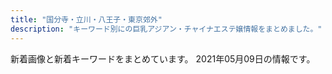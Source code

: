```yaml
---
title: "国分寺・立川・八王子・東京郊外"
description: "キーワード別にの巨乳アジアン・チャイナエステ嬢情報をまとめました。"
---
```


新着画像と新着キーワードをまとめています。
2021年05月09日の情報です。

<DmmAffiliateIns />
<KeywordTable
  shops={
    [
    {
        "keywords": {},
        "station": "\u7530\u7121\u99c5\u5317\u53e3",
        "url": "http://www.china-massage.work/",
        "name": "\u30ed\u30fc\u30ba",
        "img_links": [
            "http://www.china-massage.work/images/3.jpg",
            "http://www.china-massage.work/sp/images/staff_t.jpg",
            "http://www.china-massage.work/sp/images/ac1.jpg",
            "http://www.china-massage.work/sp/img/kaori1.jpg",
            "http://www.china-massage.work/sp/img/mina1.jpg",
            "http://www.china-massage.work/sp/images/interior_t.jpg",
            "http://www.china-massage.work/staff/kaori.jpg",
            "http://www.china-massage.work/sp/images/int2.png",
            "http://www.china-massage.work/sp/images/sisu3.jpg",
            "http://www.china-massage.work/sp/staff/kaori.jpg",
            "http://www.china-massage.work/sp/images/news.jpg",
            "http://www.china-massage.work/img/miki1.jpg",
            "http://www.china-massage.work/images/int2.png",
            "http://www.china-massage.work/img/riri1.jpg",
            "http://www.china-massage.work/sp/images/sys.png",
            "http://www.china-massage.work/images/sm.jpg",
            "http://www.china-massage.work/sp/images/tel.jpg",
            "http://www.china-massage.work/images/sys.png",
            "http://www.china-massage.work/images/5.jpg",
            "http://www.china-massage.work/sp/images/newsb.png",
            "http://www.china-massage.work/sp/images/rec1.png",
            "http://www.china-massage.work/images/b1.jpg",
            "http://www.china-massage.work/images/news.jpg",
            "http://www.china-massage.work/images/4.jpg",
            "http://www.china-massage.work/staff/yuki.jpg",
            "http://www.china-massage.work/images/rec2.jpg",
            "http://www.china-massage.work/sp/images/head.jpg",
            "http://www.china-massage.work/images/tel.jpg",
            "http://www.china-massage.work/sp/images/info_t.jpg",
            "http://www.china-massage.work/sp/img/mimi1.jpg",
            "http://www.china-massage.work/images/tg.jpg",
            "http://www.china-massage.work/sp/img/miki1.jpg",
            "http://www.china-massage.work/img/kaori1.jpg",
            "http://www.china-massage.work/sp/img/yuki1.jpg",
            "http://www.china-massage.work/images/rec1.png",
            "http://www.china-massage.work/images/staff_t.jpg",
            "http://www.china-massage.work/sp/images/sisu4.jpg",
            "http://www.china-massage.work/sp/images/rec2.jpg",
            "http://www.china-massage.work/staff/miki.jpg",
            "http://www.china-massage.work/staff/mimi.jpg",
            "http://www.china-massage.work/sp/menu/top.jpg",
            "http://www.china-massage.work/images/6.jpg",
            "http://www.china-massage.work/sp/images/sisu1.jpg",
            "http://www.china-massage.work/images/int1.png",
            "http://www.china-massage.work/sp/images/footer.png",
            "http://www.china-massage.work/images/b2.jpg",
            "http://www.china-massage.work/sp/staff/yuki.jpg",
            "http://www.china-massage.work/images/interior_t.jpg",
            "http://www.china-massage.work/images/1.jpg",
            "http://www.china-massage.work/img/mina1.jpg",
            "http://www.china-massage.work/sp/img/riri1.jpg",
            "http://www.china-massage.work/images/2.jpg",
            "http://www.china-massage.work/img/yuki1.jpg",
            "http://www.china-massage.work/sp/images/sisu2.jpg",
            "http://www.china-massage.work/sp/menu/staff.jpg",
            "http://www.china-massage.work/sp/staff/mimi.jpg",
            "http://www.china-massage.work/staff/riri.jpg",
            "http://www.china-massage.work/images/head.jpg",
            "http://www.china-massage.work/staff/mina.jpg",
            "http://www.china-massage.work/img/mimi1.jpg",
            "http://www.china-massage.work/sp/staff/riri.jpg",
            "http://www.china-massage.work/sp/images/int1.png",
            "http://www.china-massage.work/sp/staff/mina.jpg",
            "http://www.china-massage.work/sp/staff/miki.jpg"
        ]
    },
    {
        "keywords": {
            "D": 10,
            "C": 19,
            "E": 1,
            "84": 1,
            "85": 6,
            "87": 4
        },
        "url": "https://sweet-love.xyz.mn/",
        "img_links": [
            "https://sweet-love.xyz.mn/photos/sites/76/2021/03/2021031018095670.jpg",
            "https://sweet-love.xyz.mn/photos/sites/76/2020/11/2020111210044418.jpg",
            "https://sweet-love.xyz.mn/photos/sites/76/2021/04/2021041216252849.jpg",
            "https://sweet-love.xyz.mn/photos/sites/76/2021/05/2021050514490638.jpg",
            "https://sweet-love.xyz.mn/images/room4.jpg",
            "https://sweet-love.xyz.mn/images/room2.jpg",
            "https://sweet-love.xyz.mn/images/bjs.jpg",
            "https://sweet-love.xyz.mn/photos/sites/76/2020/11/2020111108440477.jpg",
            "https://sweet-love.xyz.mn/images/room1.jpg",
            "https://sweet-love.xyz.mn/images/news.jpg",
            "https://sweet-love.xyz.mn/images/girl-z2.jpg",
            "https://sweet-love.xyz.mn/images/top.png",
            "https://sweet-love.xyz.mn/images/mail.jpg",
            "https://sweet-love.xyz.mn/photos/sites/76/2020/12/2020121513294186.jpg",
            "https://sweet-love.xyz.mn/images/s_link.jpg",
            "https://sweet-love.xyz.mn/images/girl-z1.jpg",
            "https://sweet-love.xyz.mn/photos/sites/76/2021/05/2021050511173956.jpg",
            "https://sweet-love.xyz.mn/images/s_staff.jpg",
            "https://sweet-love.xyz.mn/images/mobile.jpg",
            "https://sweet-love.xyz.mn/photos/sites/76/2020/11/2020111210034766.jpg",
            "https://sweet-love.xyz.mn/images/bjs2.jpg",
            "https://sweet-love.xyz.mn/photos/sites/76/2021/01/2021020219091971.jpg",
            "https://sweet-love.xyz.mn/photos/sites/76/2021/01/202101151715002.jpg",
            "https://sweet-love.xyz.mn/photos/sites/76/2020/11/2020111210244955.jpg",
            "https://sweet-love.xyz.mn/images/room3.jpg"
        ],
        "name": "Sweet love",
        "station": "\u6e05\u702c\u99c5\u5317\u53e3"
    },
    {
        "keywords": {
            "86": 4,
            "87": 16,
            "88": 2,
            "D": 10,
            "83": 2,
            "90": 2,
            "89": 2,
            "C": 8,
            "85": 2,
            "E": 6
        },
        "name": "Bali SPA",
        "url": "http://www.bali.mensnv.com/",
        "img_links": [
            "http://www.bali.mensnv.com/files/017.jpg",
            "http://www.bali.mensnv.com/sp/images/pc.jpg",
            "http://www.bali.mensnv.com/files/009.jpg",
            "http://www.bali.mensnv.com/images/line.png",
            "http://www.bali.mensnv.com/sp/images/head.jpg",
            "http://www.bali.mensnv.com/images/ta.jpg",
            "http://www.bali.mensnv.com/sp/images/tel.jpg",
            "http://www.bali.mensnv.com/images/staff_t.png",
            "http://www.bali.mensnv.com/sp/images/news.jpg",
            "http://www.bali.mensnv.com/sp/images/topgirl.jpg",
            "http://www.bali.mensnv.com/sp/images/interior_t.jpg",
            "http://www.bali.mensnv.com/files/003.jpg",
            "http://www.bali.mensnv.com/files/008.jpg",
            "http://www.bali.mensnv.com/images/sm.jpg",
            "http://www.bali.mensnv.com/images/rec2.png",
            "http://www.bali.mensnv.com/sp/menu/top.jpg",
            "http://www.bali.mensnv.com/images/head.jpg",
            "http://www.bali.mensnv.com/files/009-02.jpg",
            "http://www.bali.mensnv.com/files/011-02.jpg",
            "http://www.bali.mensnv.com/files/004.jpg",
            "http://www.bali.mensnv.com/sp/images/newsb.jpg",
            "http://www.bali.mensnv.com/sp/images/footer.jpg",
            "http://www.bali.mensnv.com/images/rec1.png",
            "http://www.bali.mensnv.com/files/007-02.jpg",
            "http://www.bali.mensnv.com/files/012.jpg",
            "http://www.bali.mensnv.com/images/concept.jpg",
            "http://www.bali.mensnv.com/sp/images/time.jpg",
            "http://www.bali.mensnv.com/files/006-02.jpg",
            "http://www.bali.mensnv.com/images/int2.png",
            "http://www.bali.mensnv.com/files/004-02.jpg",
            "http://www.bali.mensnv.com/sp/images/top.jpg",
            "http://www.bali.mensnv.com/files/016-02.jpg",
            "http://www.bali.mensnv.com/files/014-02.jpg",
            "http://www.bali.mensnv.com/files/013.jpg",
            "http://www.bali.mensnv.com/files/014.jpg",
            "http://www.bali.mensnv.com/images/sys3.png",
            "http://www.bali.mensnv.com/sp/menu/staff.jpg",
            "http://www.bali.mensnv.com/files/006.jpg",
            "http://www.bali.mensnv.com/files/001.jpg",
            "http://www.bali.mensnv.com/images/sys1.png",
            "http://www.bali.mensnv.com/files/015-02.jpg",
            "http://www.bali.mensnv.com/files/007.jpg",
            "http://www.bali.mensnv.com/sp/images/link_t.jpg",
            "http://www.bali.mensnv.com/images/sys2.png",
            "http://www.bali.mensnv.com/files/010-02.jpg",
            "http://www.bali.mensnv.com/files/017-02.jpg",
            "http://www.bali.mensnv.com/files/016.jpg",
            "http://www.bali.mensnv.com/images/link_t.png",
            "http://www.bali.mensnv.com/files/011.jpg",
            "http://www.bali.mensnv.com/files/013-02.jpg",
            "http://www.bali.mensnv.com/files/008-02.jpg",
            "http://www.bali.mensnv.com/images/news.jpg",
            "http://www.bali.mensnv.com/images/interior_t.png",
            "http://www.bali.mensnv.com/sp/images/staff_t.jpg",
            "http://www.bali.mensnv.com/files/003-02.jpg",
            "http://www.bali.mensnv.com/images/mobile.jpg",
            "http://www.bali.mensnv.com/files/012-02.jpg",
            "http://www.bali.mensnv.com/sp/menu/interior.jpg",
            "http://www.bali.mensnv.com/images/int1.png",
            "http://www.bali.mensnv.com/files/001-02.jpg",
            "http://www.bali.mensnv.com/files/015.jpg",
            "http://www.bali.mensnv.com/files/010.jpg"
        ],
        "station": "JR\u56fd\u5206\u5bfa\u99c5\u5317\u53e3"
    },
    {
        "keywords": {
            "\u4e73": 29,
            "F": 2,
            "D": 10,
            "E": 4,
            "C": 3,
            "\u5de8\u4e73": 29
        },
        "url": "https://dear.tyo.cm/",
        "station": "JR\u516b\u738b\u5b50\u99c5\u5317\u53e3",
        "name": "Dear",
        "img_links": [
            "https://dear.tyo.cm/images/s_link.jpg",
            "https://dear.tyo.cm/images/room2.jpg",
            "https://dear.tyo.cm/photos/sites/45/2021/04/2021042222294238.jpeg",
            "https://dear.tyo.cm/photos/sites/45/2021/04/2021042600424857.jpeg",
            "https://dear.tyo.cm/photos/sites/45/2021/04/2021042000345084.jpeg",
            "https://dear.tyo.cm/images/info2.jpg",
            "https://dear.tyo.cm/images/top.jpg",
            "https://dear.tyo.cm/photos/sites/45/2021/05/2021050810175937.jpeg",
            "https://dear.tyo.cm/images/room1.jpg",
            "https://dear.tyo.cm/photos/sites/45/2021/04/2021042615254215.jpeg",
            "https://dear.tyo.cm/images/staff0.jpg",
            "https://dear.tyo.cm/images/paypay.jpg",
            "https://dear.tyo.cm/photos/sites/45/2021/04/2021041513543726.jpeg",
            "https://dear.tyo.cm/photos/sites/45/2021/04/2021041913210189.jpeg",
            "https://dear.tyo.cm/images/bj3.jpg",
            "https://dear.tyo.cm/images/room4.jpg",
            "https://dear.tyo.cm/images/amore.jpg",
            "https://dear.tyo.cm/images/koko_200x40.png",
            "https://dear.tyo.cm/photos/sites/45/2021/04/2021041901294194.jpeg",
            "https://dear.tyo.cm/photos/sites/45/2021/04/2021041216023877.jpg",
            "https://dear.tyo.cm/photos/sites/45/2021/04/2021042615263361.jpeg",
            "https://dear.tyo.cm/images/member.jpg",
            "https://dear.tyo.cm/images/s_staff.jpg",
            "https://dear.tyo.cm/photos/sites/45/2021/04/2021041514000559.jpeg",
            "https://dear.tyo.cm/photos/sites/45/2021/04/202104151113330.jpeg",
            "https://dear.tyo.cm/photos/sites/45/2021/04/2021041320263734.jpeg",
            "https://dear.tyo.cm/images/bj1.jpg",
            "https://dear.tyo.cm/photos/sites/45/2021/04/2021042700272993.jpeg",
            "https://dear.tyo.cm/images/1.jpg",
            "https://esta-kanto.com/img/kanto/esta-200_40.jpg",
            "https://dear.tyo.cm/photos/sites/45/2021/04/2021042601303221.jpeg",
            "https://dear.tyo.cm/photos/sites/45/2021/04/2021041511091423.jpeg",
            "https://dear.tyo.cm/images/link1.jpg",
            "https://dear.tyo.cm/images/s_info.jpg",
            "https://dear.tyo.cm/images/room3.jpg"
        ]
    },
    {
        "keywords": {},
        "url": "http://sh-akasur.work/",
        "name": "Sweet Honey \u30b9\u30a6\u30a3\u30fc\u30c8. \u30cf\u30cb\u30fc",
        "station": "JR\u56fd\u5206\u5bfa\u99c5",
        "img_links": [
            "http://sh-akasur.work/templets/default/picture/rec1.png",
            "http://sh-akasur.work/templets/default/picture/staff_t.jpg",
            "http://sh-akasur.work/templets/default/picture/news.jpg",
            "http://sh-akasur.work/uploads/allimg/180620/sys.png",
            "http://sh-akasur.work/uploads/180620/1-1P62010154K00.png",
            "http://sh-akasur.work/uploads/210310/1-21031012560V58.jpg",
            "http://sh-akasur.work/uploads/180620/1-1P62010193X63.jpg",
            "http://sh-akasur.work/templets/default/picture/head.jpg",
            "http://sh-akasur.work/uploads/180620/1-1P620101629244.png",
            "http://sh-akasur.work/uploads/190228/1-1Z22Q51242136.png",
            "http://sh-akasur.work/templets/default/picture/interior_t.jpg",
            "http://sh-akasur.work/uploads/190228/1-1Z22Q51020F4.jpg"
        ]
    },
    {
        "img_links": [
            "http://esthe-aroma.jp.net/images/r2.jpg",
            "http://esthe-aroma.jp.net/images/now-printing.jpg",
            "http://esthe-aroma.jp.net/images/r3.jpg",
            "http://esthe-aroma.jp.net/images/cg04.jpg",
            "http://esthe-aroma.jp.net/images/a21.jpg",
            "http://esthe-aroma.jp.net/images/a1.jpg",
            "http://esthe-aroma.jp.net/images/cg041.jpg",
            "http://esthe-aroma.jp.net/images/cg011.jpg",
            "http://esthe-aroma.jp.net/images/8831.jpg",
            "http://esthe-aroma.jp.net/images/cg03.jpg",
            "http://esthe-aroma.jp.net/images/cg031.jpg",
            "http://esthe-aroma.jp.net/images/mi.jpg",
            "http://esthe-aroma.jp.net/images/r4.jpg",
            "http://esthe-aroma.jp.net/images/r1.jpg",
            "http://esthe-aroma.jp.net/images/a2.jpg",
            "http://esthe-aroma.jp.net/images/qrc.png",
            "http://esthe-aroma.jp.net/images/a22.jpg",
            "http://esthe-aroma.jp.net/images/kan.jpg",
            "http://esthe-aroma.jp.net/images/ri.jpg",
            "http://esthe-aroma.jp.net/images/20040.jpg",
            "http://esthe-aroma.jp.net/images/cg021.jpg",
            "http://esthe-aroma.jp.net/images/a4.jpg",
            "http://esthe-aroma.jp.net/images/cg02.jpg",
            "http://esthe-aroma.jp.net/images/a3.jpg",
            "http://esthe-aroma.jp.net/images/cg01.jpg"
        ],
        "keywords": {
            "D": 6,
            "86": 6,
            "C": 2,
            "85": 2
        },
        "url": "http://esthe-aroma.jp.net/",
        "station": "JR\u516b\u738b\u5b50\u99c5\u5317\u53e3",
        "name": "Kesin-\u30b1\u30b7\u30f3-"
    },
    {
        "name": "Yulala\uff5e\u3086\u3089\u3089\uff5e",
        "station": "\u4fdd\u8c37\u99c5\u5357\u53e3",
        "url": "https://hoya.aoaoeo.com/",
        "keywords": {},
        "img_links": []
    },
    {
        "station": "JR\u7acb\u5ddd\u99c5\u5357\u53e3",
        "keywords": {},
        "name": "\u7652\u3057\u306e\u5929\u4f7f",
        "url": "http://anntrizumu.xyz/",
        "img_links": [
            "http://anntrizumu.xyz/picture/totop_04.png",
            "http://anntrizumu.xyz/picture/room1.jpg",
            "http://anntrizumu.xyz/uploads/201221/1-2012211P04Ib.jpg",
            "http://anntrizumu.xyz/uploads/210215/1-210215104410104.jpg",
            "http://anntrizumu.xyz/uploads/allimg/210302/1-210302132R1454.jpg",
            "http://anntrizumu.xyz/uploads/210410/1-210410094440250.jpg",
            "http://www.anntrizumu.xyz/uploads/201218/1-20121Q31611C3.jpg",
            "http://anntrizumu.xyz/uploads/210401/1-210401161059332.jpg",
            "http://www.anntrizumu.xyz/uploads/allimg/210401/1-210401161226215.jpg",
            "http://anntrizumu.xyz/uploads/210107/1-21010FT500142.jpg",
            "http://www.anntrizumu.xyz/uploads/allimg/210302/1-210302132I1613.jpg",
            "http://anntrizumu.xyz/uploads/201218/1-20121Q3152V13.jpg",
            "http://anntrizumu.xyz/uploads/allimg/210401/1-21040116115Y27.jpg",
            "http://www.anntrizumu.xyz/picture/img.site-builder.jpg",
            "http://anntrizumu.xyz/picture/room3.jpg",
            "http://anntrizumu.xyz/uploads/201221/1-2012211J921K2.jpg",
            "http://www.anntrizumu.xyz/picture/head.jpg",
            "http://www.anntrizumu.xyz/picture/totop_04.png",
            "http://anntrizumu.xyz/uploads/allimg/210302/1-210302132922346.jpg",
            "http://anntrizumu.xyz/picture/img.site-builder.jpg",
            "http://anntrizumu.xyz/picture/room2.jpg",
            "http://www.anntrizumu.xyz/uploads/allimg/210304/1-2103040Z4145F.jpg",
            "http://anntrizumu.xyz/uploads/allimg/210304/1-2103040Z4145F.jpg",
            "http://anntrizumu.xyz/uploads/allimg/210401/1-21040116125I31.jpg",
            "http://anntrizumu.xyz/uploads/allimg/210401/1-210401161226215.jpg",
            "http://anntrizumu.xyz/uploads/201218/1-20121Q3154EE.jpg",
            "http://anntrizumu.xyz/uploads/210302/1-210302125S34S.jpg",
            "http://anntrizumu.xyz/picture/head.jpg",
            "http://anntrizumu.xyz/uploads/allimg/210302/1-210302132I1613.jpg",
            "http://www.anntrizumu.xyz/uploads/allimg/210401/1-21040116115Y27.jpg",
            "http://www.anntrizumu.xyz/uploads/allimg/210401/1-21040116125I31.jpg",
            "http://anntrizumu.xyz/uploads/201218/1-20121Q31611C3.jpg",
            "http://anntrizumu.xyz/uploads/allimg/210401/1-210401161332C6.jpg"
        ]
    },
    {
        "url": "http://pikachu.ests.jp/",
        "img_links": [
            "http://pikachu.ests.jp/images/tel.png",
            "http://pikachu.ests.jp/photos/sites/53/2019/12/2019120812205273.jpg",
            "http://pikachu.ests.jp/images/room4.jpg",
            "http://pikachu.ests.jp/photos/sites/53/2019/12/2019120812225273.jpg",
            "http://pikachu.ests.jp/photos/sites/53/2020/04/2020042310542798.jpg",
            "http://pikachu.ests.jp/photos/sites/53/2019/12/2019120812233657.jpg",
            "http://pikachu.ests.jp/photos/sites/53/2020/10/2020102117055661.jpg",
            "http://pikachu.ests.jp/photos/sites/53/2021/01/2021010712394126.jpg",
            "http://pikachu.ests.jp/photos/sites/53/2021/04/2021040715550869.jpg",
            "http://pikachu.ests.jp/photos/sites/53/2020/06/2020060511580071.jpg",
            "http://pikachu.ests.jp/photos/sites/53/2019/12/2019120812213623.jpg",
            "http://pikachu.ests.jp/photos/sites/53/2019/12/2019120812211796.jpg",
            "http://pikachu.ests.jp/photos/sites/53/2020/05/2020051218381818.jpg",
            "http://pikachu.ests.jp/images/end.png",
            "http://pikachu.ests.jp/photos/sites/53/2019/12/2019120812222495.jpg",
            "http://pikachu.ests.jp/photos/sites/53/2020/12/2020123109574053.jpg",
            "http://pikachu.ests.jp/images/room3.jpg",
            "http://pikachu.ests.jp/photos/sites/53/2021/05/2021050712403935.jpg",
            "http://pikachu.ests.jp/photos/sites/53/2021/04/202104281343094.jpg",
            "http://pikachu.ests.jp/photos/sites/53/2020/08/2020080517483611.jpg",
            "http://pikachu.ests.jp/photos/sites/53/2020/03/2020030410412043.jpg",
            "http://pikachu.ests.jp/photos/sites/53/2019/12/2019120812240249.jpg",
            "http://pikachu.ests.jp/images/face.png",
            "http://pikachu.ests.jp/images/room2.jpg",
            "http://pikachu.ests.jp/images/room1.jpg",
            "http://pikachu.ests.jp/photos/sites/53/2019/12/2019120812194443.jpg",
            "http://pikachu.ests.jp/images/s_news.jpg",
            "http://pikachu.ests.jp/photos/sites/53/2021/03/2021031310450095.jpg",
            "http://pikachu.ests.jp/photos/sites/53/2020/07/2020071318331414.jpg",
            "http://pikachu.ests.jp/photos/sites/53/2020/10/202010131217588.jpg",
            "http://pikachu.ests.jp/photos/sites/53/2021/04/2021041716521588.jpg",
            "http://pikachu.ests.jp/photos/sites/53/2021/03/2021031510384072.jpg",
            "http://pikachu.ests.jp/images/line2.png",
            "http://pikachu.ests.jp/photos/sites/53/2020/07/202007011646525.jpg",
            "http://pikachu.ests.jp/photos/sites/53/2020/08/2020082516123813.jpg",
            "http://pikachu.ests.jp/photos/sites/53/2019/12/2019120812200274.jpg",
            "http://pikachu.ests.jp/images/s_cast.png",
            "http://pikachu.ests.jp/photos/sites/53/2020/05/202005031020591.jpg",
            "http://pikachu.ests.jp/photos/sites/53/2021/03/2021030313272842.jpg",
            "http://pikachu.ests.jp/photos/sites/53/2021/03/2021030114234646.jpg",
            "http://pikachu.ests.jp/photos/sites/53/2020/05/2020052118140966.jpg",
            "http://pikachu.ests.jp/photos/sites/53/2020/07/202007021613567.jpg",
            "http://pikachu.ests.jp/photos/sites/53/2021/03/2021033012191147.jpg"
        ],
        "keywords": {
            "84": 2,
            "87": 7,
            "83": 5,
            "D": 28,
            "C": 3,
            "E": 2,
            "86": 12,
            "85": 7
        },
        "name": "\u30d4\u30ab\u30fb\u304a\u3061\u3085\uff5e",
        "station": "JR\u7acb\u5ddd\u99c5\u5357\u53e3"
    },
    {
        "img_links": [
            "http://www.birtyba.xyz/style/images/staff_line.png",
            "http://www.birtyba.xyz/style/images/mobile.jpg",
            "http://www.birtyba.xyz/style/images/room3.jpg",
            "http://www.birtyba.xyz/style/images/bj3.png",
            "http://www.birtyba.xyz/uploads/201116/1-201116133149563.jpg",
            "http://www.birtyba.xyz/uploads/210413/1-210413134929417.jpg",
            "http://www.birtyba.xyz/uploads/210206/1-21020611264M13.jpg",
            "http://www.birtyba.xyz/uploads/210413/1-210413134919122.jpg",
            "http://www.birtyba.xyz/style/images/room2.jpg",
            "http://www.birtyba.xyz/plus/images/room5.jpg",
            "http://www.birtyba.xyz/style/images/end.jpg",
            "http://www.birtyba.xyz/uploads/200929/1-200929101Z4D1.jpg",
            "http://www.birtyba.xyz/uploads/200929/1-2009291019253T.jpg",
            "http://www.birtyba.xyz/style/images/room1.jpg",
            "http://www.birtyba.xyz/style/images/dt.jpg",
            "http://www.birtyba.xyz/uploads/210327/1-21032G02316203.jpg",
            "http://www.birtyba.xyz/uploads/201116/1-20111613315KT.jpg",
            "http://www.birtyba.xyz/uploads/210405/1-210405123P0X0.jpg",
            "http://www.birtyba.xyz/style/images/girl-z1.jpg",
            "http://www.birtyba.xyz/style/images/girl-z2.jpg",
            "http://www.birtyba.xyz/uploads/210413/1-210413134T6251.jpg",
            "http://www.birtyba.xyz/uploads/200928/1-20092P95A05G.jpg",
            "http://www.birtyba.xyz/uploads/201116/1-201116133205614.jpg",
            "http://www.birtyba.xyz/uploads/200929/1-200929101U3R4.jpg",
            "http://www.birtyba.xyz/style/images/top.png",
            "http://www.birtyba.xyz/style/images/room4.jpg",
            "http://www.birtyba.xyz/uploads/210405/1-210405123Q1I6.jpg",
            "http://www.birtyba.xyz/uploads/210405/1-210405123R1V3.jpg"
        ],
        "name": "\u3075\u308f\u3075\u308f",
        "station": "JR\u7acb\u5ddd\u99c5\u5357\u53e3",
        "url": "http://www.birtyba.xyz/",
        "keywords": {
            "86": 7,
            "D": 6,
            "C": 13,
            "E": 1
        }
    },
    {
        "img_links": [
            "http://www.mens-hana.info/files/005-02.jpg",
            "http://www.mens-hana.info/img/gm6.png",
            "http://www.mens-hana.info/img/mobile.png",
            "http://www.mens-hana.info/img/fly.png",
            "http://www.mens-hana.info/img/gm3.png",
            "http://www.mens-hana.info/img/new_item.jpg",
            "http://www.mens-hana.info/img/goback.jpg",
            "http://www.mens-hana.info/files/007.jpg",
            "http://www.mens-hana.info/files/006.jpg",
            "http://www.mens-hana.info/files/014.jpg",
            "http://www.mens-hana.info/files/017-02.jpg",
            "http://www.mens-hana.info/files/011-02.jpg",
            "http://www.mens-hana.info/files/014-02.jpg",
            "http://www.mens-hana.info/files/005.jpg",
            "http://www.mens-hana.info/files/003.jpg",
            "http://www.mens-hana.info/files/004-02.jpg",
            "http://www.mens-hana.info/files/009-02.jpg",
            "http://www.mens-hana.info/img/p6t1.png",
            "http://www.mens-hana.info/files/008-02.jpg",
            "http://www.mens-hana.info/i/img/line-staff.jpg",
            "http://www.mens-hana.info/files/013-02.jpg",
            "http://www.mens-hana.info/img/frame_m.png",
            "http://www.mens-hana.info/img/gm2.png",
            "http://www.mens-hana.info/img/p4t1.png",
            "http://www.mens-hana.info/files/009.jpg",
            "http://www.mens-hana.info/files/017.jpg",
            "http://www.mens-hana.info/img/p2t1.png",
            "http://www.mens-hana.info/i/img/line-acc.jpg",
            "http://www.mens-hana.info/img/topt2.png",
            "http://www.mens-hana.info/img/p5t1.png",
            "http://www.mens-hana.info/files/002-02.jpg",
            "http://www.mens-hana.info/img/gm5.png",
            "http://www.mens-hana.info/files/002.jpg",
            "http://www.mens-hana.info/img/flower.png",
            "http://www.mens-hana.info/files/015.jpg",
            "http://www.mens-hana.info/img/gm1.png",
            "http://www.mens-hana.info/files/011.jpg",
            "http://www.mens-hana.info/img/p3t1.png",
            "http://www.mens-hana.info/i/img/line-rec.jpg",
            "http://www.mens-hana.info/files/012-02.jpg",
            "http://www.mens-hana.info/img/tel.png",
            "http://www.mens-hana.info/files/004.jpg",
            "http://www.mens-hana.info/img/gm4.png",
            "http://www.mens-hana.info/files/013.jpg",
            "http://www.mens-hana.info/i/img/line-sys.jpg",
            "http://www.mens-hana.info/img/topt1.png",
            "http://www.mens-hana.info/files/003-02.jpg",
            "http://www.mens-hana.info/img/topt4.png",
            "http://www.mens-hana.info/files/008.jpg",
            "http://www.mens-hana.info/files/012.jpg",
            "http://www.mens-hana.info/files/007-02.jpg",
            "http://www.mens-hana.info/files/006-02.jpg",
            "http://www.mens-hana.info/img/line1.png",
            "http://www.mens-hana.info/files/015-02.jpg",
            "http://www.mens-hana.info/img/age.png",
            "http://www.mens-hana.info/i/img/line-cam.jpg"
        ],
        "keywords": {
            "E": 2,
            "84": 2,
            "86": 14,
            "83": 2,
            "85": 38,
            "89": 2,
            "D": 2,
            "C": 49
        },
        "name": "\u82b1",
        "url": "http://www.mens-hana.info/",
        "station": "JR\u56fd\u5206\u5bfa\u99c5\u5317\u53e3"
    },
    {
        "station": "\u6e05\u702c\u99c5\u5317\u53e3",
        "img_links": [
            "http://taipei-yoru.jpn.mn/photos/sites/23/2020/08/2020081607165749.jpg",
            "http://taipei-yoru.jpn.mn/photos/sites/23/2020/09/202009020133154.jpg",
            "http://taipei-yoru.jpn.mn/photos/sites/23/2020/08/2020081607164997.jpg",
            "http://taipei-yoru.jpn.mn/photos/sites/23/2021/02/2021022701452130.jpg",
            "http://taipei-yoru.jpn.mn/photos/sites/23/2020/09/202009020126336.jpg",
            "http://taipei-yoru.jpn.mn/images/top.png",
            "http://taipei-yoru.jpn.mn/photos/sites/23/2020/09/2020090201331691.jpg",
            "http://taipei-yoru.jpn.mn/photos/sites/23/2021/02/2021022701451957.jpg",
            "http://taipei-yoru.jpn.mn/photos/sites/23/2020/12/2020120706350395.jpg",
            "http://taipei-yoru.jpn.mn/images/s_news.jpg",
            "http://taipei-yoru.jpn.mn/photos/sites/23/2020/08/2020081607343113.jpg",
            "http://taipei-yoru.jpn.mn/photos/sites/23/2020/08/2020081607164896.jpg",
            "http://taipei-yoru.jpn.mn/images/service4.jpg",
            "http://taipei-yoru.jpn.mn/photos/sites/23/2021/03/2021030205171343.jpg",
            "http://taipei-yoru.jpn.mn/photos/sites/23/2020/09/2020090201263276.jpg",
            "http://taipei-yoru.jpn.mn/photos/sites/23/2020/08/2020081607165284.jpg",
            "http://taipei-yoru.jpn.mn/images/service3.jpg",
            "http://taipei-yoru.jpn.mn/photos/sites/23/2020/08/2020081607170250.jpg",
            "http://taipei-yoru.jpn.mn/images/service2.jpg",
            "http://taipei-yoru.jpn.mn/photos/sites/23/2020/08/2020081607165166.jpg",
            "http://taipei-yoru.jpn.mn/photos/sites/23/2020/12/202012150944033.jpg",
            "http://taipei-yoru.jpn.mn/images/service1.jpg",
            "http://taipei-yoru.jpn.mn/images/tel.jpg",
            "http://taipei-yoru.jpn.mn/images/acc.jpg",
            "http://taipei-yoru.jpn.mn/photos/sites/23/2021/03/2021032808483745.jpg",
            "http://taipei-yoru.jpn.mn/images/s_pick.jpg",
            "http://taipei-yoru.jpn.mn/images/nbj3.jpg",
            "http://taipei-yoru.jpn.mn/images/s_staff.png",
            "http://taipei-yoru.jpn.mn/photos/sites/23/2021/03/2021032808483814.jpg",
            "http://taipei-yoru.jpn.mn/images/info.jpg"
        ],
        "keywords": {
            "87": 30,
            "85": 30,
            "86": 20,
            "84": 20,
            "D": 100
        },
        "name": "\u6843\u82b1",
        "url": "http://taipei-yoru.jpn.mn/"
    },
    {
        "name": "\u30a2\u30ed\u30de\u30d5\u30e9\u30ef\u30fc",
        "keywords": {
            "E": 24,
            "D": 24,
            "C": 18
        },
        "url": "http://kyokusebi.work/",
        "station": "\u7df4\u99ac\u99c5\u5357\u53e3",
        "img_links": [
            "http://kyokusebi.work/top.jpg",
            "http://kyokusebi.work/eri1.jpg",
            "http://kyokusebi.work/aoi.jpg",
            "http://kyokusebi.work/naomi1.jpg",
            "http://kyokusebi.work/nana1.jpg",
            "http://kyokusebi.work/naomi.jpg",
            "http://kyokusebi.work/t1.jpg",
            "http://kyokusebi.work/yuki.jpg",
            "http://kyokusebi.work/nana.jpg",
            "http://kyokusebi.work/korona.jpg",
            "http://kyokusebi.work/eri.jpg"
        ]
    },
    {
        "img_links": [
            "http://www.ai-es.info/images/s1.jpg",
            "http://www.ai-es.info/images/b2.png",
            "http://www.ai-es.info/images/b1.png",
            "http://www.ai-es.info/img/yumi.jpg",
            "http://www.ai-es.info/img/emi1.jpg",
            "http://www.ai-es.info/img/emi.jpg",
            "http://www.ai-es.info/img/momo.jpg",
            "http://www.ai-es.info/images/interior.png",
            "http://www.ai-es.info/img/momo1.jpg",
            "http://www.ai-es.info/img/mimi1.jpg",
            "http://www.ai-es.info/images/news.jpg",
            "http://www.ai-es.info/img/aya1.jpg",
            "http://www.ai-es.info/img/mimi.jpg",
            "http://www.ai-es.info/img/yumi1.jpg",
            "http://www.ai-es.info/images/interior_t.png",
            "http://www.ai-es.info/images/staff_t.png",
            "http://www.ai-es.info/img/rei.jpg",
            "http://www.ai-es.info/img/momo3.jpg",
            "http://www.ai-es.info/images/head.jpg",
            "http://www.ai-es.info/images/s2.png",
            "http://www.ai-es.info/img/momo2.jpg",
            "http://www.ai-es.info/img/rei1.jpg",
            "http://www.ai-es.info/img/aya.jpg",
            "http://www.ai-es.info/images/mobile.jpg",
            "http://www.ai-es.info/images/rem.jpg",
            "http://www.ai-es.info/img/mimi2.jpg",
            "http://www.ai-es.info/images/topgirl.jpg",
            "http://www.ai-es.info/img/rei2.jpg"
        ],
        "keywords": {
            "86": 1,
            "88": 1,
            "84": 2,
            "87": 2
        },
        "url": "http://www.ai-es.info/",
        "name": "\u5b89\u5fc3\u82d1",
        "station": "JR\u516b\u738b\u5b50\u99c5\u5357\u53e3"
    },
    {
        "img_links": [
            "http://uuka.loveyaku.com/imgs/nav/nb05.png",
            "http://uuka.loveyaku.com/imgs/nav/nb01.png",
            "http://uuka.loveyaku.com/imgs/nav/nb02.png",
            "http://uuka.loveyaku.com/imgs/headline.png",
            "http://uuka.loveyaku.com/imgs/address.png",
            "http://uuka.loveyaku.com/imgs/nav/nb06.png",
            "http://uuka.loveyaku.com/imgs/nav/nb03.png",
            "http://uuka.loveyaku.com/imgs/bttel.png",
            "http://uuka.loveyaku.com/imgs/temp_boshu.jpg",
            "http://uuka.loveyaku.com/imgs/lunbo/photo04.jpg",
            "http://uuka.loveyaku.com/imgs/bar_therapist.png",
            "http://uuka.loveyaku.com/imgs/nav/nb04.png",
            "http://uuka.loveyaku.com/imgs/lunbo/photo03.jpg",
            "http://uuka.loveyaku.com/imgs/information.jpg",
            "http://uuka.loveyaku.com/imgs/mobile.jpg",
            "http://uuka.loveyaku.com/imgs/header.png",
            "http://uuka.loveyaku.com/imgs/lunbo/photo01.jpg",
            "http://uuka.loveyaku.com/imgs/lunbo/photo02.jpg"
        ],
        "keywords": {
            "C": 7
        },
        "station": "JR\u516b\u738b\u5b50\u99c5\u5357\u53e3",
        "name": "\u7652\u60a0\u83ef",
        "url": "http://uuka.loveyaku.com/"
    },
    {
        "img_links": [
            "http://eilgft.xyz/uploads/210317/1-21031G6051A24.jpg",
            "http://eilgft.xyz/uploads/200915/1-200915123952526.jpg",
            "http://eilgft.xyz/static/picture/room4.jpg",
            "http://eilgft.xyz/static/picture/room1.jpg",
            "http://eilgft.xyz/static/picture/top.jpg",
            "http://eilgft.xyz/uploads/210301/1-210301130340535.jpg",
            "http://eilgft.xyz/static/picture/room2.jpg",
            "http://eilgft.xyz/static/picture/room3.jpg",
            "http://eilgft.xyz/uploads/210413/1-2104131H450H9.jpg",
            "http://eilgft.xyz/uploads/200915/1-200915123934Y4.jpg"
        ],
        "name": "Relieve",
        "keywords": {
            "86": 5,
            "88": 3,
            "C": 3,
            "D": 5,
            "85": 3
        },
        "station": "JR\u56fd\u5206\u5bfa\u99c5\u5357\u53e3",
        "url": "http://eilgft.xyz/"
    },
    {
        "url": "http://koi.este88.com/",
        "name": "RELALICE-\u30ea\u30e9\u30ea\u30b9-",
        "img_links": [
            "http://koi.este88.com/images/info.png",
            "http://koi.este88.com/images/r07.jpg",
            "http://koi.este88.com/gals/yuri1.jpg",
            "http://koi.este88.com/img/header01.jpg",
            "http://koi.este88.com/img/header00.jpg",
            "http://koi.este88.com/gals/mimi1.jpg",
            "http://koi.este88.com/gals/kana1.jpg",
            "http://koi.este88.com/gals/riri1.jpg",
            "http://koi.este88.com/img/header03.jpg",
            "http://koi.este88.com/img/header02.jpg",
            "http://koi.este88.com/gals/ami1.jpg"
        ],
        "station": "JR\u62dd\u5cf6\u99c5\u5357\u53e3",
        "keywords": {}
    },
    {
        "name": "Be",
        "station": "\u6771\u5927\u548c\u5e02\u99c5",
        "keywords": {
            "87": 2,
            "D": 2,
            "F": 2,
            "86": 16,
            "E": 4
        },
        "url": "http://beauty-est.tokyo/",
        "img_links": [
            "http://beauty-est.tokyo/images/cg08.jpg",
            "http://beauty-est.tokyo/images/cg06.jpg",
            "http://beauty-est.tokyo/images/cg03.jpg",
            "http://beauty-est.tokyo/images/now-printing.jpg",
            "http://beauty-est.tokyo/images/cg02.jpg",
            "http://beauty-est.tokyo/images/cg07.jpg",
            "http://beauty-est.tokyo/images/cg04.jpg",
            "http://beauty-est.tokyo/images/ri.jpg",
            "http://beauty-est.tokyo/images/cg09.jpg",
            "http://beauty-est.tokyo/images/cg05.jpg",
            "http://beauty-est.tokyo/images/mi.jpg",
            "http://beauty-est.tokyo/images/cg01.jpg"
        ]
    },
    {
        "img_links": [
            "http://momoka.este.work/2019121106171979.jpg",
            "http://momoka.este.work/room3.jpg",
            "http://momoka.este.work/2019121106170955.jpg",
            "http://momoka.este.work/2019121106171659.jpg",
            "http://momoka.este.work/room2.jpg",
            "http://momoka.este.work/2019123003062327.jpg",
            "http://momoka.este.work/room4.jpg",
            "http://momoka.este.work/2019121106172252.jpg",
            "http://momoka.este.work/s_link.jpg",
            "http://momoka.este.work/top.png",
            "http://momoka.este.work/s_news.jpg",
            "http://momoka.este.work/end.png",
            "http://momoka.este.work/mobile.jpg",
            "http://momoka.este.work/s_staff.jpg",
            "http://momoka.este.work/2019121106173083.jpg",
            "http://momoka.este.work/room1.jpg",
            "http://momoka.este.work/mens-esthe1.png",
            "http://momoka.este.work/nbj2.jpg"
        ],
        "name": "\u6843\u9999",
        "url": "http://momoka.este.work/",
        "station": "\u4e45\u7c73\u5ddd\u99c5\u5317\u53e3",
        "keywords": {
            "87": 3,
            "85": 1,
            "C": 1,
            "86": 1,
            "83": 1,
            "D": 5
        }
    },
    {
        "img_links": [
            "http://lovehoney.estx.net/images/index_06.jpg",
            "http://lovehoney.estx.net/images/2.jpg",
            "http://lovehoney.estx.net/staff/3/1.jpg",
            "http://lovehoney.estx.net/images/index_12.jpg",
            "http://lovehoney.estx.net/images/index_05.jpg",
            "http://lovehoney.estx.net/images/index_02.jpg",
            "http://lovehoney.estx.net/images/index_07.jpg",
            "http://lovehoney.estx.net/images/index_09.jpg",
            "http://lovehoney.estx.net/images/index_13.jpg",
            "http://lovehoney.estx.net/images/index_08.jpg",
            "http://lovehoney.estx.net/images/index_17.jpg",
            "http://lovehoney.estx.net/staff/4/1.jpg",
            "http://lovehoney.estx.net/images/staff_10.jpg",
            "http://lovehoney.estx.net/images/1.jpg",
            "http://lovehoney.estx.net/staff/2/1.jpg",
            "http://lovehoney.estx.net/images/index_10.jpg",
            "http://lovehoney.estx.net/images/3.jpg",
            "http://lovehoney.estx.net/images/index_04.jpg",
            "http://lovehoney.estx.net/images/4.jpg",
            "http://lovehoney.estx.net/staff/1/1.jpg",
            "http://lovehoney.estx.net/images/index2_12.jpg",
            "http://lovehoney.estx.net/images/index_14.jpg"
        ],
        "url": "http://lovehoney.estx.net/",
        "name": "Love Honey \uff5e\u30e9\u30d6\u30cf\u30cb\u30fc\uff5e",
        "station": "JR\u56fd\u5206\u5bfa\u99c5\u5357\u53e3",
        "keywords": {}
    },
    {
        "station": "JR\u56fd\u5206\u5bfa\u99c5\u5317\u53e3",
        "keywords": {
            "85": 1,
            "D": 10,
            "E": 2,
            "86": 11,
            "94": 1,
            "F": 1
        },
        "img_links": [
            "http://uniont.xyz/uploads/210323/1-210323152553c2.jpg",
            "http://uniont.xyz/picture/news.png",
            "http://uniont.xyz/uploads/200924/1-200924132101X4.jpg",
            "http://uniont.xyz/uploads/200924/1-20092413312S95.jpg",
            "http://uniont.xyz/picture/bj2.jpg",
            "http://uniont.xyz/uploads/201112/1-201112091456449.jpg",
            "http://uniont.xyz/uploads/200924/1-200924132G1L4.jpg",
            "http://uniont.xyz/uploads/200924/1-200924132J53b.jpg",
            "http://uniont.xyz/uploads/200924/1-200924133912N0.jpg",
            "http://uniont.xyz/uploads/200924/1-200924131S1D4.jpg",
            "http://uniont.xyz/uploads/200924/1-200924132422524.jpg",
            "http://uniont.xyz/uploads/200924/1-20092413252X41.jpg",
            "http://uniont.xyz/uploads/200924/1-200924133055106.jpg",
            "http://uniont.xyz/picture/r5.jpg",
            "http://uniont.xyz/picture/pick.png",
            "http://uniont.xyz/uploads/201112/1-2011120914432M.jpg",
            "http://uniont.xyz/uploads/200924/1-200924133920U5.jpg",
            "http://uniont.xyz/uploads/200924/1-200924132623O7.jpg",
            "http://uniont.xyz/uploads/200924/1-200924132113558.jpg",
            "http://uniont.xyz/uploads/200924/1-200924131JX02.jpg",
            "http://uniont.xyz/uploads/200924/1-200924132433127.jpg",
            "http://uniont.xyz/uploads/200924/1-200924133331412.jpg",
            "http://uniont.xyz/picture/r4.jpg",
            "http://uniont.xyz/uploads/200924/1-200924133153O1.jpg",
            "http://uniont.xyz/picture/s_staff.jpg",
            "http://uniont.xyz/uploads/210323/1-21032315252RI.jpg",
            "http://uniont.xyz/picture/end.png",
            "http://uniont.xyz/uploads/200924/1-200924133225646.jpg",
            "http://uniont.xyz/uploads/200924/1-20092413260aG.jpg",
            "http://uniont.xyz/uploads/200924/1-2009241322001R.jpg",
            "http://uniont.xyz/picture/r3.jpg",
            "http://uniont.xyz/uploads/200924/1-20092413233BZ.jpg",
            "http://uniont.xyz/picture/top.png",
            "http://uniont.xyz/picture/r1.jpg",
            "http://uniont.xyz/uploads/200924/1-20092413325Sc.jpg",
            "http://uniont.xyz/uploads/200924/1-200924132KQ53.jpg",
            "http://uniont.xyz/picture/r2.jpg",
            "http://uniont.xyz/picture/face.png",
            "http://uniont.xyz/uploads/200924/1-20092413214T30.jpg",
            "http://uniont.xyz/uploads/200924/1-200924131T0603.jpg",
            "http://uniont.xyz/uploads/200924/1-200924132A9E6.jpg",
            "http://uniont.xyz/uploads/200924/1-200924131H2313.jpg",
            "http://uniont.xyz/uploads/200924/1-2009241323163J.jpg",
            "http://uniont.xyz/uploads/200924/1-200924132512B1.jpg"
        ],
        "name": "\u7761\u84ee",
        "url": "http://uniont.xyz/"
    },
    {
        "name": "Aroma Pure",
        "img_links": [
            "http://uimopgh.xyz/static/picture/xflkoxorbu5grzm.jpg",
            "http://uimopgh.xyz/uploads/201029/1-20102911131QE.jpg",
            "http://uimopgh.xyz/uploads/201029/1-20102911141G32.jpg",
            "http://uimopgh.xyz/uploads/201029/1-2010291F00E16.jpg",
            "http://uimopgh.xyz/uploads/201028/1-20102Q25105205.jpg",
            "http://uimopgh.xyz/static/picture/icon_new.png",
            "http://uimopgh.xyz/static/picture/4ukiopgrtlrtare.png",
            "http://uimopgh.xyz/static/picture/eputr6bhw8dj2l1.jpg",
            "http://uimopgh.xyz/uploads/201029/1-20102911130K00.jpg",
            "http://uimopgh.xyz/uploads/201029/1-201029111354604.jpg",
            "http://uimopgh.xyz/uploads/201030/1-201030103956393.jpg",
            "http://uimopgh.xyz/static/picture/g-18-1-825x510.png",
            "http://uimopgh.xyz/uploads/201029/1-2010291113422J.jpg",
            "http://uimopgh.xyz/uploads/201029/1-201029111405923.jpg",
            "http://uimopgh.xyz/static/picture/sxiipvuhchfndhi.jpg",
            "http://uimopgh.xyz/static/picture/vis_theptframe.png",
            "http://uimopgh.xyz/uploads/201028/1-20102Q2515NB.jpg",
            "http://uimopgh.xyz/uploads/201029/1-201029111330B3.jpg",
            "http://uimopgh.xyz/uploads/201028/1-20102Q25212418.jpg"
        ],
        "keywords": {
            "G": 1,
            "\u30bb\u30af\u30b7\u30fc": 1,
            "H": 1
        },
        "url": "http://uimopgh.xyz/",
        "station": "JR\u65b0\u79cb\u6d25\u99c5"
    },
    {
        "station": "JR\u8c4a\u7530\u99c5\u5317\u53e3",
        "url": "http://esthe-massage.in.net/",
        "name": "\u30e9\u30d9\u30f3\u30c0\u30fc",
        "keywords": {
            "87": 2,
            "86": 5
        },
        "img_links": [
            "http://esthe-massage.in.net/img/st3.jpg",
            "http://esthe-massage.in.net/img/sta1.jpg",
            "http://esthe-massage.in.net/img/top.jpg",
            "http://esthe-massage.in.net/img/stat.jpg",
            "http://esthe-massage.in.net/img/st1.jpg",
            "http://esthe-massage.in.net/img/fla.jpg",
            "http://esthe-massage.in.net/img/lint.jpg",
            "http://esthe-massage.in.net/img/sta2.jpg",
            "http://esthe-massage.in.net/img/r2.jpg",
            "http://esthe-massage.in.net/img/sta3.jpg",
            "http://esthe-massage.in.net/img/rect.jpg",
            "http://esthe-massage.in.net/img/root.jpg",
            "http://esthe-massage.in.net/img/acct.jpg",
            "http://esthe-massage.in.net/img/r3.jpg",
            "http://esthe-massage.in.net/img/st2.jpg",
            "http://esthe-massage.in.net/img/st5.jpg",
            "http://esthe-massage.in.net/img/r1.jpg"
        ]
    },
    {
        "name": "\u30a2\u30ed\u30de\u30b9\u30d1",
        "keywords": {
            "85": 80,
            "84": 14,
            "83": 14,
            "86": 3
        },
        "station": "JR\u516b\u738b\u5b50\u99c5\u5317\u53e3",
        "url": "http://es-aroma.tokyo/",
        "img_links": [
            "http://es-aroma.tokyo/wp-content/uploads/2020/09/WeChat-Image_20200927221310.jpg",
            "http://es-aroma.tokyo/wp-content/uploads/2020/12/WeChat-Image_20201211154852.jpg",
            "http://es-aroma.tokyo/wp-content/uploads/2019/07/WeChat-Image_20190714212609-267x400.jpg",
            "http://es-aroma.tokyo/wp-content/uploads/2020/12/WeChat-Image_20201224193413.jpg",
            "http://es-aroma.tokyo/wp-content/uploads/2019/07/WeChat-Image_20190714212609.jpg",
            "http://es-aroma.tokyo/wp-content/uploads/2020/12/WeChat-Image_20201224193413-267x400.jpg",
            "http://es-aroma.tokyo/wp-content/themes/template-salon2/images/message-hd.jpg",
            "http://es-aroma.tokyo/wp-content/uploads/2019/02/aromaspa.jpg",
            "http://es-aroma.tokyo/wp-content/themes/template-salon2/images/campaign-bnr.png",
            "http://es-aroma.tokyo/wp-content/uploads/2019/06/WeChat-Image_20190603163156.jpg",
            "http://es-aroma.tokyo/wp-content/themes/template-salon2/images/newface-ttl.jpg",
            "http://es-aroma.tokyo/wp-content/themes/template-salon2/images/main-img1.jpg",
            "http://es-aroma.tokyo/wp-content/uploads/2018/10/WeChat-Image_20181029125000-e1556001210148-267x400.jpg",
            "http://es-aroma.tokyo/wp-content/uploads/2021/04/WeChat-Image_20210429235558.jpg",
            "http://es-aroma.tokyo/wp-content/uploads/2019/11/WeChat-Image_20191109113420-267x400.jpg",
            "http://es-aroma.tokyo/wp-content/uploads/2019/09/WeChat-Image_20190904115149.jpg",
            "http://es-aroma.tokyo/wp-content/uploads/2019/02/WeChat-Image_20190201215525.jpg",
            "http://es-aroma.tokyo/wp-content/uploads/2018/07/mmexport1531561329219-267x400.jpg",
            "http://es-aroma.tokyo/wp-content/uploads/2019/06/WeChat-Image_20190603163147.jpg",
            "http://es-aroma.tokyo/wp-content/uploads/2020/03/WeChat-Image_20200309134250.jpg",
            "http://es-aroma.tokyo/wp-content/uploads/2019/09/WeChat-Image_20190917145915.jpg",
            "http://es-aroma.tokyo/wp-content/uploads/2019/08/WeChat-Image_20190808180223.jpg",
            "http://es-aroma.tokyo/wp-content/uploads/2019/06/WeChat-Image_20190627174848.jpg",
            "http://es-aroma.tokyo/wp-content/uploads/2020/11/WeChat-Image_20201121191958.jpg",
            "http://es-aroma.tokyo/wp-content/uploads/2019/02/WeChat-Image_20190201215519.jpg",
            "http://es-aroma.tokyo/wp-content/uploads/2019/12/BeautyPlus_20191229223539066_save-266x400.jpg",
            "http://es-aroma.tokyo/wp-content/uploads/2019/06/WeChat-Image_20190603163151.jpg",
            "http://es-aroma.tokyo/wp-content/uploads/2020/10/WeChat-Image_20201002174908.jpg",
            "http://es-aroma.tokyo/wp-content/uploads/2020/02/WeChat-Image_20200205163538.jpg",
            "http://es-aroma.tokyo/wp-content/uploads/2019/02/WeChat-Image_20190201215531.jpg",
            "http://es-aroma.tokyo/wp-content/uploads/2019/09/WeChat-Image_20190917145919.jpg",
            "http://es-aroma.tokyo/wp-content/uploads/2021/05/WeChat-Image_20210509180718-267x400.jpg",
            "http://es-aroma.tokyo/wp-content/uploads/2019/12/BeautyPlus_20191229223647799_save-500x750.jpg",
            "http://es-aroma.tokyo/wp-content/uploads/2019/07/WeChat-Image_20190724131251.jpg",
            "http://es-aroma.tokyo/wp-content/uploads/2019/07/WeChat-Image_20190724131259.jpg",
            "http://es-aroma.tokyo/wp-content/uploads/2020/03/WeChat-Image_20200309134250-267x400.jpg",
            "http://es-aroma.tokyo/wp-content/uploads/2019/08/WeChat-Image_20190808180223-267x400.jpg",
            "http://es-aroma.tokyo/wp-content/uploads/2020/10/WeChat-Image_20201026115623-267x400.jpg",
            "http://es-aroma.tokyo/wp-content/uploads/2019/12/BeautyPlus_20191229223647799_save.jpg",
            "http://es-aroma.tokyo/wp-content/uploads/2019/10/WeChat-Image_20191008130122.jpg",
            "http://es-aroma.tokyo/wp-content/uploads/2019/07/WeChat-Image_20190724131255.jpg",
            "http://es-aroma.tokyo/wp-content/uploads/2018/10/WeChat-Image_20181010202158-e1556001434192-267x400.jpg",
            "http://es-aroma.tokyo/wp-content/uploads/2019/12/BeautyPlus_20191229223539066_save.jpg",
            "http://es-aroma.tokyo/wp-content/uploads/2020/10/WeChat-Image_20201002174908-267x400.jpg",
            "http://es-aroma.tokyo/wp-content/uploads/2021/03/WeChat-Image_20210325142635.jpg",
            "http://es-aroma.tokyo/wp-content/uploads/2021/05/WeChat-Image_20210509180718.jpg",
            "http://es-aroma.tokyo/wp-content/uploads/2019/07/WeChat-Image_20190724131251-267x400.jpg",
            "http://es-aroma.tokyo/wp-content/uploads/2020/08/WeChat-Image_20200825210507-267x400.jpg",
            "http://es-aroma.tokyo/wp-content/uploads/2019/03/WeChat-Image_20190322161044-e1556000755758-266x400.jpg",
            "http://es-aroma.tokyo/wp-content/themes/template-salon2/images/main-img3.jpg",
            "http://es-aroma.tokyo/wp-content/uploads/2020/10/WeChat-Image_20201022153341-267x400.jpg",
            "http://es-aroma.tokyo/wp-content/themes/template-salon2/images/pickup-ttl.jpg",
            "http://es-aroma.tokyo/wp-content/uploads/2020/10/WeChat-Image_20201026115623.jpg",
            "http://es-aroma.tokyo/wp-content/uploads/2019/12/BeautyPlus_20191229223740133_save.jpg",
            "http://es-aroma.tokyo/wp-content/themes/template-salon2/images/news-ttl.jpg",
            "http://es-aroma.tokyo/wp-content/uploads/2021/01/WeChat-Image_20210107221401.jpg",
            "http://es-aroma.tokyo/wp-content/uploads/2020/09/WeChat-Image_20200927221300-267x400.jpg",
            "http://es-aroma.tokyo/wp-content/uploads/2021/04/WeChat-Image_20210413185034.jpg",
            "http://es-aroma.tokyo/wp-content/themes/template-salon2/images/info.png",
            "http://es-aroma.tokyo/wp-content/uploads/2020/10/WeChat-Image_20201022153341.jpg",
            "http://es-aroma.tokyo/wp-content/uploads/2019/12/BeautyPlus_20191229223740133_save-500x750.jpg",
            "http://es-aroma.tokyo/wp-content/uploads/2020/08/WeChat-Image_20200825210507.jpg",
            "http://es-aroma.tokyo/wp-content/uploads/2020/09/WeChat-Image_20200927221300.jpg",
            "http://es-aroma.tokyo/wp-content/uploads/2019/11/WeChat-Image_20191109113420.jpg",
            "http://es-aroma.tokyo/wp-content/uploads/2019/06/WeChat-Image_20190613133937.jpg",
            "http://es-aroma.tokyo/wp-content/uploads/2021/04/WeChat-Image_20210429235605.jpg",
            "http://es-aroma.tokyo/wp-content/uploads/2019/08/WeChat-Image_20190826193316.jpg",
            "http://es-aroma.tokyo/wp-content/uploads/2021/04/WeChat-Image_20210415142619.jpg",
            "http://es-aroma.tokyo/wp-content/uploads/2019/09/WeChat-Image_20190917145923.jpg",
            "http://es-aroma.tokyo/wp-content/themes/template-salon2/images/main-img2.jpg",
            "http://es-aroma.tokyo/wp-content/uploads/2018/11/WeChat-Image_20181204211806-e1556001049516-266x400.jpg",
            "http://es-aroma.tokyo/wp-content/uploads/2020/12/WeChat-Image_20201211154852-267x400.jpg",
            "http://es-aroma.tokyo/wp-content/uploads/2019/01/3628646e3e3b10f161d4a2a372b0d27e-1.png",
            "http://es-aroma.tokyo/wp-content/uploads/2021/05/WeChat-Image_20210509180724.jpg"
        ]
    },
    {
        "url": "http://yume-yuri.info/",
        "img_links": [
            "http://yume-yuri.info/images/momo.jpg",
            "http://yume-yuri.info/images/g3.jpg",
            "http://yume-yuri.info/images/r4.jpg",
            "http://yume-yuri.info/images/g5.jpg",
            "http://yume-yuri.info/images/r1.jpg",
            "http://yume-yuri.info/images/r3.jpg",
            "http://yume-yuri.info/images/baner1.jpg",
            "http://yume-yuri.info/images/r2.jpg",
            "http://yume-yuri.info/images/yuki.jpg",
            "http://yume-yuri.info/images/mobile.jpg",
            "http://yume-yuri.info/images/g1.jpg",
            "http://yume-yuri.info/images/baner2.jpg",
            "http://yume-yuri.info/images/g4.jpg",
            "http://yume-yuri.info/images/g2.jpg",
            "http://yume-yuri.info/images/r6.jpg",
            "http://yume-yuri.info/images/r5.jpg"
        ],
        "keywords": {},
        "name": "\u5922\u767e\u5408",
        "station": "\u4eac\u738b\u516b\u738b\u5b50\u99c5"
    },
    {
        "name": "Lucky Day",
        "keywords": {
            "D": 90,
            "84": 10,
            "E": 20,
            "85": 50,
            "C": 26,
            "86": 20,
            "87": 40
        },
        "url": "http://lucky-day.jpn.vin/",
        "station": "JR\u7acb\u5ddd\u99c5\u5357\u53e3",
        "img_links": [
            "http://lucky-day.jpn.vin/images/tit-pick.png",
            "http://lucky-day.jpn.vin/photos/sites/70/2020/12/2020122415521749.jpg",
            "http://lucky-day.jpn.vin/photos/sites/70/2020/07/2020073005191860.jpg",
            "http://lucky-day.jpn.vin/images/acc1.jpg",
            "http://lucky-day.jpn.vin/photos/sites/70/2020/10/2020102716195949.jpg",
            "http://lucky-day.jpn.vin/photos/sites/70/2020/11/2020112516280331.jpg",
            "http://lucky-day.jpn.vin/images/r04.jpg",
            "http://lucky-day.jpn.vin/photos/sites/70/2021/04/2021040516140276.jpg",
            "http://lucky-day.jpn.vin/photos/sites/70/2021/03/2021032818000221.jpg",
            "http://lucky-day.jpn.vin/photos/sites/70/2021/02/2021022412332831.jpg",
            "http://lucky-day.jpn.vin/images/infor.png",
            "http://lucky-day.jpn.vin/photos/sites/70/2021/04/2021041213463876.jpg",
            "http://lucky-day.jpn.vin/images/r03.jpg",
            "http://lucky-day.jpn.vin/photos/sites/70/2020/11/2020112316215988.jpg",
            "http://lucky-day.jpn.vin/images/acc4.jpg",
            "http://lucky-day.jpn.vin/images/acc3.jpg",
            "http://lucky-day.jpn.vin/photos/sites/70/2020/11/2020110217103786.jpg",
            "http://lucky-day.jpn.vin/images/r01.jpg",
            "http://lucky-day.jpn.vin/images/tite-staff.png",
            "http://lucky-day.jpn.vin/images/top.png",
            "http://lucky-day.jpn.vin/images/tit-infor.png",
            "http://lucky-day.jpn.vin/images/r02.jpg",
            "http://lucky-day.jpn.vin/images/acc2.jpg",
            "http://lucky-day.jpn.vin/photos/sites/70/2020/10/2020102813214196.jpg",
            "http://lucky-day.jpn.vin/photos/sites/70/2021/05/2021050815172844.jpg",
            "http://lucky-day.jpn.vin/images/tit-gat.png",
            "http://lucky-day.jpn.vin/images/tit-new.png"
        ]
    },
    {
        "url": "https://yuruca.com/",
        "station": "\u516b\u738b\u5b50\u99c5\u5357\u53e3",
        "name": "Yuru\u9999 \u30e6\u30eb\u30ab",
        "img_links": [
            "https://yuruca.com/wp-content/uploads/2019/06/89765yuru.jpg",
            "https://yuruca.com/wp-content/uploads/2017/12/222222222222222221.jpg",
            "https://yuruca.com/wp-content/themes/este/img/tel_header.png",
            "https://yuruca.com/wp-content/themes/este/img/3.jpg",
            "https://yuruca.com/wp-content/themes/este/img/top-img06.png",
            "https://yuruca.com/wp-content/themes/este/img/top-img03.png",
            "https://yuruca.com/wp-content/themes/este/img/call.png",
            "https://yuruca.com/wp-content/themes/este/img/tel_footer.png",
            "https://yuruca.com/wp-content/uploads/2020/01/28917lucia.jpg",
            "https://yuruca.com/wp-content/themes/este/img/top-img01.png",
            "https://yuruca.com/wp-content/themes/este/img/2.jpg",
            "https://yuruca.com/wp-content/uploads/2019/06/45678yuru.jpg",
            "https://yuruca.com/wp-content/themes/este/img/4.jpg",
            "https://yuruca.com/wp-content/themes/este/img/1.jpg",
            "https://yuruca.com/wp-content/uploads/2021/04/4070DC2F-B6C2-458D-A1B2-CD6930C64D34.jpeg",
            "https://yuruca.com/wp-content/themes/este/img/top-img05.png",
            "https://yuruca.com/wp-content/uploads/2019/06/4567yuru.jpg",
            "https://yuruca.com/wp-content/themes/este/img/top-img08.png",
            "https://yuruca.com/wp-content/themes/este/img/top-img07.png",
            "https://yuruca.com/wp-content/themes/este/img/top-img02.png"
        ],
        "keywords": {
            "E": 3,
            "\u30bb\u30af\u30b7\u30fc": 2,
            "D": 9
        }
    },
    {
        "name": "\u6728\u6d29\u308c\u967d",
        "img_links": [
            "http://esthe-relax.com/images/cg03.jpg",
            "http://esthe-relax.com/images/cg06.jpg",
            "http://esthe-relax.com/images/cg02.jpg",
            "http://esthe-relax.com/images/blog_002.png",
            "http://esthe-relax.com/images/cg07.jpg",
            "http://esthe-relax.com/images/home.png",
            "http://esthe-relax.com/images/main1.jpg",
            "http://esthe-relax.com/images/info.png",
            "http://esthe-relax.com/images/clear.png",
            "http://esthe-relax.com/images/friend.png",
            "http://esthe-relax.com/images/cg01.jpg",
            "http://esthe-relax.com/images/acc.jpg",
            "http://esthe-relax.com/images/esthe1.jpg",
            "http://esthe-relax.com/images/esthe2.jpg",
            "http://esthe-relax.com/images/link.png",
            "http://esthe-relax.com/images/header3.png",
            "http://esthe-relax.com/images/staff.png",
            "http://esthe-relax.com/images/esthe3.jpg",
            "http://esthe-relax.com/images/gallery.png",
            "http://esthe-relax.com/images/home_002.png",
            "http://esthe-relax.com/images/main-sp.jpg"
        ],
        "station": "JR\u56fd\u5206\u5bfa\u99c5\u5357\u53e3",
        "url": "http://esthe-relax.com/",
        "keywords": {
            "86": 18,
            "85": 12
        }
    },
    {
        "station": "\u4e45\u7c73\u5ddd\u99c5\u5357\u53e3",
        "img_links": [
            "http://aes-relax.com/img/access/road5.jpg",
            "http://aes-relax.com/img/access/road2.jpg",
            "http://aes-relax.com/staff/maria/01.jpg",
            "http://aes-relax.com/pic/topimg2.jpg",
            "http://aes-relax.com/staff/ichigo/01.jpg",
            "http://aes-relax.com/img/access/road4.jpg",
            "http://aes-relax.com/staff/miyuki/01.jpg",
            "http://aes-relax.com/staff/mayumi/01.jpg",
            "http://aes-relax.com/img/access/road3.jpg",
            "http://aes-relax.com/img/mline.png",
            "http://aes-relax.com/staff/sayuri/01.jpg",
            "http://aes-relax.com/pic/topimg3.jpg",
            "http://aes-relax.com/img/access/roaddm.png",
            "http://aes-relax.com/pic/head.jpg",
            "http://aes-relax.com/staff/kaori/01.jpg",
            "http://aes-relax.com/pic/topimg1.jpg",
            "http://aes-relax.com/img/loadat.png",
            "http://aes-relax.com/img/ttl_staff.png",
            "http://aes-relax.com/staff/koko/01.jpg",
            "http://aes-relax.com/img/access/road1.jpg",
            "http://aes-relax.com/img/fline.png",
            "http://aes-relax.com/staff/miki/01.jpg"
        ],
        "url": "http://aes-relax.com/",
        "keywords": {
            "C": 15
        },
        "name": "\u8309\u8389\u82b1\u30fb\u30b8\u30e3\u30b9\u30df\u30f3"
    },
    {
        "name": "Nikoly\uff5e\u4e8c\u30b3\u30ea\u30fc",
        "url": "http://hi-msg.com/nikoly/",
        "keywords": {},
        "station": "\u3072\u3070\u308a\u30f6\u4e18\u99c5\u5317\u53e3",
        "img_links": [
            "http://hi-msg.com/nikoly/img/p-1.png",
            "http://hi-msg.com/nikoly/img/s0.png",
            "http://hi-msg.com/nikoly/img/p-10.png",
            "http://hi-msg.com/nikoly/img/p-0.png",
            "http://hi-msg.com/nikoly/img/p-7.png",
            "http://hi-msg.com/nikoly/img/p-3.png",
            "http://hi-msg.com/nikoly/img/p-8.png",
            "http://hi-msg.com/nikoly/img/p-2.png",
            "http://hi-msg.com/nikoly/img/p-11.png",
            "http://hi-msg.com/nikoly/img/p-4-1.png",
            "http://hi-msg.com/nikoly/img/s2.png",
            "http://hi-msg.com/nikoly/img/p-5.png",
            "http://hi-msg.com/nikoly/img/p-9.png",
            "http://hi-msg.com/nikoly/img/p-4.png",
            "http://hi-msg.com/nikoly/img/tel.jpg",
            "http://hi-msg.com/nikoly/img/botton.jpg",
            "http://hi-msg.com/nikoly/img/p-6.png"
        ]
    },
    {
        "name": "\u30a2\u30ab\u30b7\u30a2",
        "url": "http://www.acacia-esthe.xyz/",
        "img_links": [
            "http://www.acacia-esthe.xyz/files/019-02.jpg",
            "http://www.acacia-esthe.xyz/photo_news/upimg/380705fcdc28b76e14_0.jpg",
            "http://www.acacia-esthe.xyz/photo_news/upimg/182485f9278b7b5be0_0.jpg",
            "http://www.acacia-esthe.xyz/photo_news/upimg/649415fea96d7e261c_0.jpg",
            "http://www.acacia-esthe.xyz/photo_news/upimg/933655f7e9d5233bf3_0.jpg",
            "http://www.acacia-esthe.xyz/photo_news/upimg/684246062aefd46151_1.jpg",
            "http://www.acacia-esthe.xyz/images/m2.jpg",
            "http://www.acacia-esthe.xyz/photo_news/upimg/86015605851370d790_1.jpg",
            "http://www.acacia-esthe.xyz/images/m3.jpg",
            "http://www.acacia-esthe.xyz/photo_news/upimg/893105f2ce75940fb1_0.jpg",
            "http://www.acacia-esthe.xyz/photo_news/upimg/649415fea96d7e261c_1.jpg",
            "http://www.acacia-esthe.xyz/photo_news/upimg/560005fdc600b20296_0.jpg",
            "http://www.acacia-esthe.xyz/photo_news/upimg/380705fcdc28b76e14_1.jpg",
            "http://www.acacia-esthe.xyz/photo_news/upimg/108325f30b0d7707df_1.jpg",
            "http://www.acacia-esthe.xyz/images/line.jpg",
            "http://www.acacia-esthe.xyz/photo_news/upimg/50191601270063b678_0.jpg",
            "http://www.acacia-esthe.xyz/images/rsubt1.png",
            "http://www.acacia-esthe.xyz/photo_news/upimg/108325f30b0d7707df_2.jpg",
            "http://www.acacia-esthe.xyz/files/046.jpg",
            "http://www.acacia-esthe.xyz/photo_news/upimg/629605f4f0bd5862a3_0.jpg",
            "http://www.acacia-esthe.xyz/images/rsubt5.png",
            "http://www.acacia-esthe.xyz/images/m4.jpg",
            "http://www.acacia-esthe.xyz/files/022-02.jpg",
            "http://www.acacia-esthe.xyz/files/010.jpg",
            "http://www.acacia-esthe.xyz/photo_news/upimg/108325f30b0d7707df_0.jpg",
            "http://www.acacia-esthe.xyz/photo_news/upimg/276675f96556f0e939_0.jpg",
            "http://www.acacia-esthe.xyz/files/058-03.jpg",
            "http://www.acacia-esthe.xyz/photo_news/upimg/446725f1148f108dd5_1.jpg",
            "http://www.acacia-esthe.xyz/files/046-03.jpg",
            "http://www.acacia-esthe.xyz/files/016-03.jpg",
            "http://www.acacia-esthe.xyz/photo_news/upimg/380705fcdc28b76e14_2.jpg",
            "http://www.acacia-esthe.xyz/images/slider-img002.jpg",
            "http://www.acacia-esthe.xyz/files/057.jpg",
            "http://www.acacia-esthe.xyz/photo_news/upimg/684246062aefd46151_0.jpg",
            "http://www.acacia-esthe.xyz/photo_news/upimg/782565f9fe21f75b1b_1.jpg",
            "http://www.acacia-esthe.xyz/files/019-03.jpg",
            "http://www.acacia-esthe.xyz/photo_news/upimg/69285600e1199e7dc8_1.jpg",
            "http://www.acacia-esthe.xyz/images/tel2.png",
            "http://www.acacia-esthe.xyz/files/057-02.jpg",
            "http://www.acacia-esthe.xyz/files/026-02.jpg",
            "http://www.acacia-esthe.xyz/photo_news/upimg/34811604f03df2d8a5_0.jpg",
            "http://www.acacia-esthe.xyz/files/022-03.jpg",
            "http://www.acacia-esthe.xyz/photo_news/upimg/48717600681f585301_1.jpg",
            "http://www.acacia-esthe.xyz/files/026.jpg",
            "http://www.acacia-esthe.xyz/files/018-03.jpg",
            "http://www.acacia-esthe.xyz/files/046-02.jpg",
            "http://www.acacia-esthe.xyz/images/rsubt7.png",
            "http://www.acacia-esthe.xyz/files/010-03.jpg",
            "http://www.acacia-esthe.xyz/photo_news/upimg/48717600681f585301_0.jpg",
            "http://www.acacia-esthe.xyz/images/b-tel.png",
            "http://www.acacia-esthe.xyz/files/018-02.jpg",
            "http://www.acacia-esthe.xyz/photo_news/upimg/1512360372513f05b4_0.jpg",
            "http://www.acacia-esthe.xyz/files/057-03.jpg",
            "http://www.acacia-esthe.xyz/images/rsubt4.png",
            "http://www.acacia-esthe.xyz/photo_news/upimg/89172606e6ac45cd81_0.jpg",
            "http://www.acacia-esthe.xyz/photo_news/upimg/973306007dffc8c097_0.jpg",
            "http://www.acacia-esthe.xyz/files/058.jpg",
            "http://www.acacia-esthe.xyz/images/rsubt6.png",
            "http://www.acacia-esthe.xyz/photo_news/upimg/446725f1148f108dd5_0.jpg",
            "http://www.acacia-esthe.xyz/files/016-02.jpg",
            "http://www.acacia-esthe.xyz/files/010-02.jpg",
            "http://www.acacia-esthe.xyz/photo_news/upimg/1214060277a5d889c4_0.jpg",
            "http://www.acacia-esthe.xyz/files/026-03.jpg",
            "http://www.acacia-esthe.xyz/files/018.jpg",
            "http://www.acacia-esthe.xyz/images/slider-img001.jpg",
            "http://www.acacia-esthe.xyz/photo_news/upimg/86230600a4d51c82db_0.jpg",
            "http://www.acacia-esthe.xyz/photo_news/upimg/428235f3e1b3ed5310_1.jpg",
            "http://www.acacia-esthe.xyz/photo_news/upimg/89172606e6ac45cd81_1.jpg",
            "http://www.acacia-esthe.xyz/photo_news/upimg/428235f3e1b3ed5310_2.jpg",
            "http://www.acacia-esthe.xyz/files/020.jpg",
            "http://www.acacia-esthe.xyz/photo_news/upimg/428235f3e1b3ed5310_0.jpg",
            "http://www.acacia-esthe.xyz/files/022.jpg",
            "http://www.acacia-esthe.xyz/files/016.jpg",
            "http://www.acacia-esthe.xyz/files/058-02.jpg",
            "http://www.acacia-esthe.xyz/photo_news/upimg/1214060277a5d889c4_1.jpg",
            "http://www.acacia-esthe.xyz/images/m6.jpg",
            "http://www.acacia-esthe.xyz/photo_news/upimg/802615f9368ac5df7c_0.jpg",
            "http://www.acacia-esthe.xyz/images/rsubt2.png",
            "http://www.acacia-esthe.xyz/files/019.jpg",
            "http://www.acacia-esthe.xyz/photo_news/upimg/366055fe4359a2cfcc_0.jpg",
            "http://www.acacia-esthe.xyz/photo_news/upimg/305955f586f7349b92_0.jpg",
            "http://www.acacia-esthe.xyz/files/020-02.jpg",
            "http://www.acacia-esthe.xyz/files/020-03.jpg",
            "http://www.acacia-esthe.xyz/photo_news/upimg/265645facbaac2237d_1.jpg",
            "http://www.acacia-esthe.xyz/photo_news/upimg/86015605851370d790_0.jpg",
            "http://www.acacia-esthe.xyz/photo_news/upimg/305955f586f7349b92_1.jpg",
            "http://www.acacia-esthe.xyz/images/b-online.png",
            "http://www.acacia-esthe.xyz/images/m1.jpg",
            "http://www.acacia-esthe.xyz/images/rsubt3.png"
        ],
        "keywords": {
            "D": 64,
            "G": 8,
            "86": 24,
            "88": 8,
            "90": 8,
            "E": 8,
            "87": 40
        },
        "station": "\u6e05\u702c\u99c5\u5317\u53e3"
    },
    {
        "station": "\u4eac\u738b\u516b\u738b\u5b50\u99c5\u4e2d\u592e\u53e3",
        "name": "Crimson \uff5e\u30af\u30ea\u30e0\u30be\u30f3\uff5e",
        "url": "http://www.crimson.mensest.com/",
        "keywords": {
            "86": 4,
            "C": 4,
            "D": 28,
            "87": 28
        },
        "img_links": [
            "http://www.crimson.mensest.com/files/009.jpg",
            "http://www.crimson.mensest.com/files/001.jpg",
            "http://www.crimson.mensest.com/files/002.jpg",
            "http://www.crimson.mensest.com/files/004.jpg",
            "http://www.crimson.mensest.com/photo_news/upimg/1219360656bdf1f09e_0.jpg",
            "http://www.crimson.mensest.com/files/005.jpg",
            "http://www.crimson.mensest.com/files/008.jpg",
            "http://www.crimson.mensest.com/files/007.jpg",
            "http://www.crimson.mensest.com/files/006.jpg"
        ]
    },
    {
        "img_links": [
            "http://kaori.me-es.com/images/index_02.jpg",
            "http://kaori.me-es.com/girl/05.jpg",
            "http://kaori.me-es.com/girl/03.jpg",
            "http://kaori.me-es.com/images/index_17.jpg",
            "http://kaori.me-es.com/images/index_16.jpg",
            "http://kaori.me-es.com/images/index_05.jpg",
            "http://kaori.me-es.com/girl/07.jpg",
            "http://kaori.me-es.com/girl/08.jpg",
            "http://kaori.me-es.com/images/info_09.jpg",
            "http://kaori.me-es.com/girl/00.jpg",
            "http://kaori.me-es.com/girl/06.jpg",
            "http://kaori.me-es.com/images/index_01.jpg",
            "http://kaori.me-es.com/images/index_06.jpg",
            "http://kaori.me-es.com/images/index_19.jpg",
            "http://kaori.me-es.com/images/rec.jpg",
            "http://kaori.me-es.com/girl/01.jpg",
            "http://kaori.me-es.com/images/index_14.jpg",
            "http://kaori.me-es.com/images/index_03.jpg",
            "http://kaori.me-es.com/images/index_21.jpg",
            "http://kaori.me-es.com/images/info.jpg",
            "http://kaori.me-es.com/images/01.jpg",
            "http://kaori.me-es.com/images/index_04.jpg",
            "http://kaori.me-es.com/images/index_07.jpg",
            "http://kaori.me-es.com/images/index_12.jpg",
            "http://kaori.me-es.com/images/index_18.jpg",
            "http://kaori.me-es.com/images/rec_09.jpg",
            "http://kaori.me-es.com/images/staff_09.jpg",
            "http://kaori.me-es.com/images/index_10.jpg",
            "http://kaori.me-es.com/images/02.jpg",
            "http://kaori.me-es.com/images/index_13.jpg"
        ],
        "keywords": {},
        "station": "JR\u9752\u6885\u99c5",
        "name": "\u9999",
        "url": "http://kaori.me-es.com/"
    },
    {
        "url": "http://relax-esthe.pink/",
        "name": "Touch\uff5e\u30bf\u30c3\u30c1\uff5e",
        "keywords": {
            "87": 4,
            "86": 12
        },
        "img_links": [
            "http://relax-esthe.pink/images/gallery.png",
            "http://relax-esthe.pink/images/cg011.jpg",
            "http://relax-esthe.pink/images/header3.png",
            "http://relax-esthe.pink/images/esthe2.jpg",
            "http://relax-esthe.pink/images/link.png",
            "http://relax-esthe.pink/images/esthe3.jpg",
            "http://relax-esthe.pink/images/home_002.png",
            "http://relax-esthe.pink/images/blog_002.png",
            "http://relax-esthe.pink/images/esthe1.jpg",
            "http://relax-esthe.pink/images/friend.png",
            "http://relax-esthe.pink/images/main1.jpg",
            "http://relax-esthe.pink/images/acc.jpg",
            "http://relax-esthe.pink/images/sys.jpg",
            "http://relax-esthe.pink/images/staff.png",
            "http://relax-esthe.pink/images/cg04.jpg",
            "http://relax-esthe.pink/images/clear.png",
            "http://relax-esthe.pink/images/cg02.jpg",
            "http://relax-esthe.pink/images/main-sp.jpg",
            "http://relax-esthe.pink/images/cg03.jpg",
            "http://relax-esthe.pink/images/home.png",
            "http://relax-esthe.pink/images/cg01.jpg",
            "http://relax-esthe.pink/images/info.png"
        ],
        "station": "\u4e45\u7c73\u5ddd\u99c5\u5317\u53e3"
    },
    {
        "url": "http://aromalove.est-u.com/",
        "name": "\u30a2\u30ed\u30de\u30e9\u30d6",
        "img_links": [
            "http://aromalove.est-u.com/images/index_03.jpg",
            "http://aromalove.est-u.com/images/index2_02.jpg",
            "http://aromalove.est-u.com/images/index_02.jpg",
            "http://aromalove.est-u.com/images/index_06.jpg",
            "http://aromalove.est-u.com/images/s1.jpg",
            "http://aromalove.est-u.com/images/s5.jpg",
            "http://aromalove.est-u.com/images/aromalove8831.jpg",
            "http://aromalove.est-u.com/images/index_08.jpg",
            "http://aromalove.est-u.com/images/index_10.jpg",
            "http://aromalove.est-u.com/images/index_04.jpg",
            "http://aromalove.est-u.com/images/s4.jpg",
            "http://aromalove.est-u.com/images/index3_03.jpg",
            "http://aromalove.est-u.com/images/index2_03.jpg",
            "http://aromalove.est-u.com/images/s3.jpg",
            "http://menlog.net/link/menlog8831.jpg",
            "http://aromalove.est-u.com/images/staff_06.jpg",
            "http://aromalove.est-u.com/images/s2.jpg",
            "http://aromalove.est-u.com/images/index_01.jpg"
        ],
        "keywords": {},
        "station": "JR\u516b\u738b\u5b50\u99c5\u5317\u53e3"
    },
    {
        "url": "https://rose.estjp.info/",
        "keywords": {
            "86": 1,
            "90": 2,
            "C": 1,
            "91": 1,
            "E": 2,
            "F": 1
        },
        "station": "\u4eac\u738b\u516b\u738b\u5b50\u99c5\u4e2d\u592e\u53e3",
        "img_links": [
            "https://rose.estjp.info/css/staff/staff05-b.png",
            "https://rose.estjp.info/css/staff/staff06-b.png",
            "https://rose.estjp.info/css/staff/staff05-c.png",
            "https://rose.estjp.info/css/top02.png",
            "https://rose.estjp.info/css/top04.png",
            "https://rose.estjp.info/images/call.png",
            "https://rose.estjp.info/css/head.png",
            "https://rose.estjp.info/css/staff/staff04.png",
            "https://rose.estjp.info/css/staff/staff05.png",
            "https://rose.estjp.info/css/staff/staff07-a.png",
            "https://rose.estjp.info/css/f-tel.png",
            "https://rose.estjp.info/css/tel.png",
            "https://rose.estjp.info/css/staff/staff06.png"
        ],
        "name": "\u30ed\u30fc\u30ba"
    },
    {
        "url": "http://esthe-aroma.in.net/",
        "station": "JR\u6b66\u8535\u5883\u99c5\u5317\u53e3",
        "name": "\u30d0\u30a4\u30aa\u30ec\u30c3\u30c8",
        "img_links": [
            "http://esthe-aroma.in.net/img/cg01.jpg",
            "http://esthe-aroma.in.net/img/cg05.jpg",
            "http://esthe-aroma.in.net/img/cg02.jpg",
            "http://esthe-aroma.in.net/img/cp-ttl.png",
            "http://esthe-aroma.in.net/img/tit6.png",
            "http://esthe-aroma.in.net/img/cg03.jpg",
            "http://esthe-aroma.in.net/img/tel2.png",
            "http://esthe-aroma.in.net/img/m4.png",
            "http://esthe-aroma.in.net/img/phone.png",
            "http://esthe-aroma.in.net/img/cg06.jpg",
            "http://esthe-aroma.in.net/img/m2.png",
            "http://esthe-aroma.in.net/img/tit4.png",
            "http://esthe-aroma.in.net/img/m3.png",
            "http://esthe-aroma.in.net/img/slide2-4.jpg",
            "http://esthe-aroma.in.net/img/tit5.png",
            "http://esthe-aroma.in.net/img/tit3.png",
            "http://esthe-aroma.in.net/img/m5.png",
            "http://esthe-aroma.in.net/img/slide2-3.jpg",
            "http://esthe-aroma.in.net/img/h1.png",
            "http://esthe-aroma.in.net/img/m6.png",
            "http://esthe-aroma.in.net/img/tit2.png",
            "http://esthe-aroma.in.net/img/toph.png",
            "http://esthe-aroma.in.net/img/open.png",
            "http://esthe-aroma.in.net/img/cg07.jpg",
            "http://esthe-aroma.in.net/img/tit1.png",
            "http://esthe-aroma.in.net/img/cp-desc1sp.png",
            "http://esthe-aroma.in.net/img/slide2-1.jpg",
            "http://esthe-aroma.in.net/img/slide2-2.jpg",
            "http://esthe-aroma.in.net/img/m1.png",
            "http://esthe-aroma.in.net/img/cp-desc1.png"
        ],
        "keywords": {
            "E": 7,
            "D": 35
        }
    },
    {
        "keywords": {
            "D": 2,
            "85": 2,
            "C": 16,
            "86": 4,
            "88": 2,
            "E": 2,
            "87": 4
        },
        "img_links": [
            "http://aloha-massage.work/sp/img/p8.png",
            "http://aloha-massage.work/img/st4.png",
            "http://aloha-massage.work/img/st1.png",
            "http://aloha-massage.work/sp/img/add2.jpg",
            "http://aloha-massage.work/sp/img/sta8.png",
            "http://aloha-massage.work/img/mo.png",
            "http://aloha-massage.work/img/sta1.png",
            "http://aloha-massage.work/sp/img/sta7.png",
            "http://aloha-massage.work/sp/img/tel.jpg",
            "http://aloha-massage.work/sp/img/sta4.png",
            "http://aloha-massage.work/sp/img/sys.jpg",
            "http://aloha-massage.work/img/sta2.png",
            "http://aloha-massage.work/sp/img/p3.png",
            "http://aloha-massage.work/img/st2.png",
            "http://aloha-massage.work/sp/img/t-t.jpg",
            "http://aloha-massage.work/img/link-3.png",
            "http://aloha-massage.work/img/head.png",
            "http://aloha-massage.work/sp/img/t-o.jpg",
            "http://aloha-massage.work/sp/img/t-s.jpg",
            "http://aloha-massage.work/sp/img/time2.jpg",
            "http://aloha-massage.work/img/link-1.png",
            "http://aloha-massage.work/sp/img/sta1.png",
            "http://aloha-massage.work/img/sta7.png",
            "http://aloha-massage.work/sp/img/time.jpg",
            "http://aloha-massage.work/sp/img/t-r.jpg",
            "http://aloha-massage.work/img/st07.png",
            "http://aloha-massage.work/img/st7.png",
            "http://aloha-massage.work/img/st3.png",
            "http://aloha-massage.work/sp/img/p7.png",
            "http://aloha-massage.work/sp/img/sta2.png",
            "http://aloha-massage.work/sp/img/tel2.jpg",
            "http://aloha-massage.work/sp/img/t-a.jpg",
            "http://aloha-massage.work/img/sta3.png",
            "http://aloha-massage.work/img/campain.jpg",
            "http://aloha-massage.work/sp/img/sta3.png",
            "http://aloha-massage.work/img/bottom.png",
            "http://aloha-massage.work/img/sta8.png",
            "http://aloha-massage.work/sp/img/pc.jpg",
            "http://aloha-massage.work/img/head-sys.jpg",
            "http://aloha-massage.work/img/sta4.png",
            "http://aloha-massage.work/img/st8.png",
            "http://aloha-massage.work/sp/img/add.jpg",
            "http://aloha-massage.work/sp/img/botton.jpg",
            "http://aloha-massage.work/img/link-4.png",
            "http://aloha-massage.work/img/link-2.png",
            "http://aloha-massage.work/sp/img/info.jpg",
            "http://aloha-massage.work/sp/img/tit.jpg",
            "http://aloha-massage.work/img/nos.png",
            "http://aloha-massage.work/sp/img/pic.jpg",
            "http://aloha-massage.work/sp/img/cam.jpg"
        ],
        "station": "\u4e45\u7c73\u5ddd\u99c5\u5357\u53e3",
        "name": "\u30a2\u30ed\u30cf",
        "url": "http://aloha-massage.work/"
    },
    {
        "keywords": {},
        "name": "\u5922\u306e\u5bb6",
        "img_links": [
            "http://www.yumenouti.xyz/images/nav/lanmu-t-st.jpg",
            "http://www.yumenouti.xyz/images/images/awaawa_05.jpg",
            "http://www.yumenouti.xyz/images/images/awaawa_03.jpg",
            "http://www.yumenouti.xyz/images/staff/7/sakura.png",
            "http://www.yumenouti.xyz/images/index-hituji_13.jpg",
            "http://www.yumenouti.xyz/images/images/awaawa_09.jpg",
            "http://www.yumenouti.xyz/psd/index_off.jpg",
            "http://www.yumenouti.xyz/images/sys/lanmu-zi-s7.png",
            "http://www.yumenouti.xyz/images/index-hituji_09.jpg",
            "http://www.yumenouti.xyz/images/staff/yuyu.jpg",
            "http://www.yumenouti.xyz/images/index-hituji_07.jpg",
            "http://www.yumenouti.xyz/images/staff/7/sari.png",
            "http://www.yumenouti.xyz/images/index-hituji_18.jpg",
            "http://www.yumenouti.xyz/images/staff/miki.jpg",
            "http://www.yumenouti.xyz/images/images/awaawa_11.jpg",
            "http://www.yumenouti.xyz/images/nav/lanmu-t-job.jpg",
            "http://www.yumenouti.xyz/images/nav/lanmu-t-sys.jpg",
            "http://www.yumenouti.xyz/images/index-hituji_02.jpg",
            "http://www.yumenouti.xyz/images/staff/13.png",
            "http://www.yumenouti.xyz/images/index-hituji_22.jpg"
        ],
        "url": "http://www.yumenouti.xyz/",
        "station": "\u4fdd\u8c37\u99c5\u5357\u53e3"
    },
    {
        "name": "\u5c0f\u685c",
        "station": "JR\u56fd\u5206\u5bfa\u99c5\u5357\u53e3",
        "keywords": {
            "C": 7,
            "D": 1
        },
        "url": "http://kosakura.es-relax.info/",
        "img_links": [
            "http://kosakura.es-relax.info/gals/mimi1.jpg",
            "http://kosakura.es-relax.info/images/c04.jpg",
            "http://kosakura.es-relax.info/gals/miya1.jpg",
            "http://kosakura.es-relax.info/images/m-foot.png",
            "http://kosakura.es-relax.info/gals/nana1.jpg",
            "http://kosakura.es-relax.info/gals/sora1.jpg",
            "http://kosakura.es-relax.info/gals/haru1.jpg",
            "http://kosakura.es-relax.info/images/c02.jpg",
            "http://kosakura.es-relax.info/images/c03.jpg",
            "http://kosakura.es-relax.info/images/m-tel.png",
            "http://kosakura.es-relax.info/images/sp-staff-list.png",
            "http://kosakura.es-relax.info/images/sp-line.png",
            "http://kosakura.es-relax.info/gals/yuyu1.jpg",
            "http://kosakura.es-relax.info/images/c01.jpg"
        ]
    },
    {
        "url": "http://bijin.estms.info/",
        "station": "\u4e45\u7c73\u5ddd\u99c5\u5357\u53e3",
        "name": "\u30d4\u30f3\u30af\u30ac\u30fc\u30eb",
        "keywords": {},
        "img_links": [
            "http://bijin.estms.info/up/uploads/20201005203401thumbnail_IMG_6686.jpg",
            "http://bijin.estms.info/up/uploads/20201217003900rr1.jpg",
            "http://bijin.estms.info/up/uploads/20210331004055mi.jpg",
            "http://bijin.estms.info/up/newsimg/20210303031951mmexport1614662969615_mr1614705824817_mh1614708399542.jpg",
            "http://bijin.estms.info/up/newsimg/20201005203657thumbnail_IMG_6687.jpg",
            "http://bijin.estms.info/images/r2.jpg",
            "http://bijin.estms.info/up/uploads/2020012010213518DC6BF5-40C1-4A5F-88A9-48EFDA79AC27.jpeg",
            "http://bijin.estms.info/up/uploads/2020011123383520181216000901sor.jpg",
            "http://bijin.estms.info/up/uploads/20200712231007yuri.jpg",
            "http://bijin.estms.info/up/uploads/20191017072128216A9A55-5AC4-4940-835D-FB551634C6E6.jpeg",
            "http://bijin.estms.info/up/uploads/20191118072051423B39CB-95FB-4F88-B6F9-237745081B01.jpeg",
            "http://bijin.estms.info/up/uploads/20190602230156image.jpeg",
            "http://bijin.estms.info/up/newsimg/20210331004107mi.jpg",
            "http://bijin.estms.info/up/uploads/20200406213536yuna.jpg",
            "http://bijin.estms.info/up/uploads/202001210012472FD8035D-E181-4CC8-91C9-411154468BE0.jpeg",
            "http://bijin.estms.info/up/uploads/20200819222125mik.jpg",
            "http://bijin.estms.info/up/uploads/20210304174253yum.jpg",
            "http://bijin.estms.info/up/uploads/20190611075455image.jpeg",
            "http://bijin.estms.info/up/uploads/202001201021517F471254-F426-4D22-8198-E0392BEB2618.jpeg",
            "http://bijin.estms.info/up/newsimg/20201219120625mmexport1608274227813_mr1608275553768.jpg",
            "http://bijin.estms.info/up/uploads/20191213191915E4816BC5-8C62-407B-A6ED-C87D0F0F46EC.jpeg",
            "http://bijin.estms.info/up/uploads/20201217003849rr.jpg",
            "http://bijin.estms.info/up/uploads/20191106204707A3EB6328-3B05-4BE7-8E96-27A1C6F46231.jpeg",
            "http://bijin.estms.info/images/r1.jpg",
            "http://bijin.estms.info/up/uploads/20200730001205eri.jpg",
            "http://bijin.estms.info/up/uploads/20190824212918DWZR9680.jpg",
            "http://bijin.estms.info/up/uploads/201911180721076EB6EE65-B4D3-49CC-B10D-FFCADDD8F51D.jpeg",
            "http://bijin.estms.info/up/uploads/201910170721068B044B14-FAA2-4575-B987-3D0C526278FB.jpeg",
            "http://bijin.estms.info/up/uploads/2019121319191596C90C3E-6F98-4408-8DB6-F1278D52BEF8.jpeg",
            "http://bijin.estms.info/images/t2.jpg",
            "http://bijin.estms.info/up/uploads/20200903200139IMG_6628.jpg",
            "http://bijin.estms.info/up/uploads/2020011123332722.jpg",
            "http://bijin.estms.info/up/uploads/20190424151005har.jpg",
            "http://bijin.estms.info/images/r3.jpg",
            "http://bijin.estms.info/up/uploads/20210304174301ym.jpg",
            "http://bijin.estms.info/up/uploads/20210304174335yy.jpg",
            "http://bijin.estms.info/up/uploads/20190831100054image.jpeg",
            "http://bijin.estms.info/up/uploads/20190626204244naa.jpg",
            "http://bijin.estms.info/up/uploads/20191002121102E9E57D38-E21B-4027-92DB-F139042F686A.jpeg",
            "http://bijin.estms.info/up/uploads/20201016170513h.jpg",
            "http://bijin.estms.info/up/uploads/20200406213449ai1.jpg",
            "http://bijin.estms.info/up/uploads/201911051624233BB9B4A5-25B8-4ACA-A6C4-B819FAC4075C.jpeg",
            "http://bijin.estms.info/up/uploads/201910150727064AEE5CC2-79ED-4E66-9DE0-B5C435D880C2.jpeg",
            "http://bijin.estms.info/up/uploads/20191213191915F8D7E171-6B72-4E9D-BAE6-95764C2481B9.jpeg",
            "http://bijin.estms.info/up/uploads/20190430125157XTFS2133.jpg",
            "http://bijin.estms.info/images/top_pickup.png",
            "http://bijin.estms.info/up/uploads/2019110620470700D464B9-FADE-417C-B2D3-ADCCA8F79F09.jpeg",
            "http://bijin.estms.info/up/uploads/20191118072033DC193570-75FC-4101-8931-9917C4584482.jpeg",
            "http://bijin.estms.info/up/uploads/20201005203352thumbnail_IMG_6687.jpg",
            "http://bijin.estms.info/up/newsimg/20201130213044yum.jpg",
            "http://bijin.estms.info/up/uploads/20201220222426y.jpg",
            "http://bijin.estms.info/up/uploads/20190310191122emi1.jpg",
            "http://bijin.estms.info/up/newsimg/20201215212952B612Kaji_20201203_130112_040_mh1606968582446.jpg",
            "http://bijin.estms.info/images/r4.jpg",
            "http://bijin.estms.info/up/uploads/20201008173803y.jpg",
            "http://bijin.estms.info/up/uploads/2020011707213997E7D3ED-E846-45D2-BE23-3A9EA27C99E5.jpeg",
            "http://bijin.estms.info/up/uploads/20210218144912ai.jpg",
            "http://bijin.estms.info/up/uploads/20190310191122emi.jpg",
            "http://bijin.estms.info/up/uploads/201912021030562C17E879-4CFB-416F-A8C4-2951B0F2205B.jpeg",
            "http://bijin.estms.info/up/uploads/20201220222426yu.jpg",
            "http://bijin.estms.info/up/uploads/20191015072706274D8AA4-F27F-41E1-B40F-28CEEDCC8339.jpeg",
            "http://bijin.estms.info/up/uploads/20190611075507image.jpeg",
            "http://bijin.estms.info/up/uploads/20201008173812y1.jpg",
            "http://bijin.estms.info/up/uploads/20180107000626image.jpeg",
            "http://bijin.estms.info/up/uploads/20190824212918LJJT6902.jpg",
            "http://bijin.estms.info/up/uploads/20200819222125miko.jpg",
            "http://bijin.estms.info/up/uploads/20190829230957hani.jpg",
            "http://bijin.estms.info/images/tel.png",
            "http://bijin.estms.info/up/uploads/20200406213506raki.jpg",
            "http://bijin.estms.info/up/uploads/20200406213457ai.jpg",
            "http://bijin.estms.info/up/uploads/202002032232405E8F4BDF-8802-4EBC-A1EF-AD51378519E7.jpeg",
            "http://bijin.estms.info/up/uploads/202005180731156A797D2C-B69E-4345-B776-BA05CAB5E487.jpeg",
            "http://bijin.estms.info/up/uploads/20200117072212A6B1AABA-580A-476E-9289-473C6EBAEAEA.jpeg",
            "http://bijin.estms.info/up/uploads/20190424151005haru.jpg",
            "http://bijin.estms.info/up/uploads/201912132254460EDB9A1F-C26F-42D3-9D9F-4859D6ACF118.jpeg",
            "http://bijin.estms.info/up/uploads/20200406213527yuna1.jpg",
            "http://bijin.estms.info/up/uploads/20190602230214image.jpeg",
            "http://bijin.estms.info/up/uploads/20191014225239rina.jpg",
            "http://bijin.estms.info/up/uploads/20190430121942RCKF3078.jpg",
            "http://bijin.estms.info/up/newsimg/20201128150654mmexport1606540655903.jpg",
            "http://bijin.estms.info/up/uploads/20200121001247FF252499-7BDC-480E-BC20-F0D33285CC2B.jpeg",
            "http://bijin.estms.info/up/newsimg/20201016160747mmexport1602828878412_mr1602829328944_mh1602831616134.jpg",
            "http://bijin.estms.info/up/uploads/20191028175611nene.jpg",
            "http://bijin.estms.info/up/uploads/202002032232405330A00F-9036-47F6-9444-FEF00ACC443C.jpeg",
            "http://bijin.estms.info/up/uploads/20190512145422ai.jpg",
            "http://bijin.estms.info/up/uploads/20191002121121328B75FF-E54B-4F1A-999B-05804A859FE6.jpeg",
            "http://bijin.estms.info/up/uploads/20190626204244naaa.jpg",
            "http://bijin.estms.info/up/newsimg/20210217123132MYXJ_20210209211243608_fast_mh1613462872557.jpg",
            "http://bijin.estms.info/up/uploads/20210304174315yy1.jpg"
        ]
    },
    {
        "station": "\u82b1\u5c0f\u91d1\u4e95\u99c5\u5357\u53e3",
        "keywords": {
            "D": 2,
            "86": 1,
            "C": 1,
            "88": 2
        },
        "img_links": [
            "http://sofia-es.tokyo/images/index_01.jpg",
            "http://sofia-es.tokyo/images/index_10.jpg",
            "http://sofia-es.tokyo/images/index_09.jpg",
            "http://sofia-es.tokyo/uploads/1ec96f990e939733a393533a8d58a699.jpg",
            "http://sofia-es.tokyo/uploads/ecd62b76b1e56e66cb7bcb964da1ca22.jpg",
            "http://sofia-es.tokyo/images/index_03.jpg",
            "http://sofia-es.tokyo/images/index_08.jpg",
            "http://sofia-es.tokyo/images/index_11.jpg",
            "http://sofia-es.tokyo/uploads/ca177747885af42bd8197f68c498bcf8.jpg",
            "http://sofia-es.tokyo/images/index_06.jpg",
            "http://sofia-es.tokyo/images/girls_13.jpg",
            "http://sofia-es.tokyo/images/index_14.jpg",
            "http://sofia-es.tokyo/images/index_15.jpg",
            "http://sofia-es.tokyo/images/index_07.jpg",
            "http://sofia-es.tokyo/images/index_05.jpg",
            "http://sofia-es.tokyo/images/index_02.jpg",
            "http://sofia-es.tokyo/images/index_04.jpg",
            "http://sofia-es.tokyo/images/gallery_03.jpg",
            "http://sofia-es.tokyo/images/girls_03.jpg"
        ],
        "name": "SOFIA \uff5e\u30bd\u30d5\u30a3\u30a2\uff5e",
        "url": "http://sofia-es.tokyo/"
    },
    {
        "station": "JR\u516b\u738b\u5b50\u99c5\u5317\u53e3",
        "url": "http://e-hachiouji.com/",
        "keywords": {
            "C": 8
        },
        "img_links": [
            "http://e-hachiouji.com/images/g7.jpg",
            "http://e-hachiouji.com/images/g3.jpg",
            "http://e-hachiouji.com/images/g9.jpg",
            "http://e-hachiouji.com/images/index-staff.png",
            "http://e-hachiouji.com/images/ringo.jpg",
            "http://e-hachiouji.com/images/mobel.jpg",
            "http://e-hachiouji.com/images/nana3.jpg",
            "http://e-hachiouji.com/images/g2.jpg",
            "http://e-hachiouji.com/images/g6.jpg",
            "http://e-hachiouji.com/images/g8.jpg",
            "http://e-hachiouji.com/images/banna1.jpg",
            "http://e-hachiouji.com/images/g5.jpg",
            "http://e-hachiouji.com/images/g10.jpg",
            "http://e-hachiouji.com/images/top1.jpg",
            "http://e-hachiouji.com/images/g4.jpg",
            "http://e-hachiouji.com/images/banna3.jpg",
            "http://e-hachiouji.com/images/banna2.jpg"
        ],
        "name": "\u7d2b\u967d\u82b1"
    },
    {
        "station": "\u3072\u3070\u308a\u30f6\u4e18\u99c5\u5357\u53e3",
        "img_links": [],
        "keywords": {},
        "url": "http://seven-love.xyz.mn/",
        "name": "Seven\u604b"
    },
    {
        "img_links": [
            "http://unmei.xyz/uploads/201204/1-201204131333327.jpg",
            "http://unmei.xyz/style/images/room3.jpg",
            "http://unmei.xyz/uploads/201026/1-2010261G0393M.jpg",
            "http://unmei.xyz/uploads/210319/1-21031Z931023Z.jpg",
            "http://unmei.xyz/uploads/201207/1-20120F91600P1.jpg",
            "http://unmei.xyz/style/images/room2.jpg",
            "http://unmei.xyz/uploads/201109/1-20110913395LL.jpg",
            "http://unmei.xyz/style/images/top.png",
            "http://unmei.xyz/uploads/210310/1-210310130413329.jpg",
            "http://unmei.xyz/style/images/dt.jpg",
            "http://unmei.xyz/uploads/210319/1-21031Z93051251.jpg",
            "http://unmei.xyz/style/images/room4.jpg",
            "http://unmei.xyz/style/images/girl-z2.jpg",
            "http://unmei.xyz/uploads/201010/1-201010134113F3.png",
            "http://unmei.xyz/uploads/201109/1-201109133931237.jpg",
            "http://unmei.xyz/style/images/room1.jpg",
            "http://unmei.xyz/uploads/210409/1-210409124Q05R.jpg",
            "http://unmei.xyz/style/images/mobile.jpg",
            "http://unmei.xyz/style/images/bj3.png",
            "http://unmei.xyz/style/images/girl-z1.jpg",
            "http://unmei.xyz/style/images/end.jpg",
            "http://unmei.xyz/uploads/201024/1-201024125031258.jpg",
            "http://unmei.xyz/plus/images/room5.jpg",
            "http://unmei.xyz/uploads/201012/1-201012101S5192.jpg",
            "http://unmei.xyz/uploads/201010/1-201010133944618.jpg",
            "http://unmei.xyz/uploads/201207/1-20120F91545951.jpg",
            "http://unmei.xyz/style/images/staff_line.png",
            "http://unmei.xyz/uploads/210310/1-21031013031J40.jpg",
            "http://unmei.xyz/uploads/201204/1-20120413135K17.jpg",
            "http://unmei.xyz/uploads/210409/1-210409124K9163.jpg",
            "http://unmei.xyz/uploads/210319/1-21031Z9302T64.jpg",
            "http://unmei.xyz/uploads/210409/1-210409124Q92X.jpg",
            "http://unmei.xyz/uploads/201204/1-2012041314051K.jpg",
            "http://unmei.xyz/uploads/201207/1-20120F91552621.jpg",
            "http://unmei.xyz/uploads/201010/1-20101013404MP.png",
            "http://unmei.xyz/uploads/201012/1-201012101KV21.jpg",
            "http://unmei.xyz/uploads/210310/1-210310130402A6.jpg",
            "http://unmei.xyz/uploads/201109/1-20110913400H13.jpg",
            "http://unmei.xyz/uploads/201012/1-201012101RI06.jpg"
        ],
        "keywords": {
            "C": 18,
            "E": 2,
            "86": 11,
            "D": 10,
            "88": 1
        },
        "url": "http://unmei.xyz/",
        "station": "JR\u56fd\u5206\u5bfa\u99c5\u5357\u53e3",
        "name": "\u904b\u547d\u306e\u5973\u795e"
    },
    {
        "name": "\u7f8e\u5c11\u5973\u306e\u5b66\u5712",
        "station": "JR\u516b\u738b\u5b50\u99c5\u5357\u53e3",
        "img_links": [
            "http://www.bishoujo.mensest.com/photo_news/upimg/47732607cd5d589472_0.jpg",
            "http://www.bishoujo.mensest.com/images/top_sp_slider01.jpg",
            "http://www.bishoujo.mensest.com/photo_news/upimg/12138608f80c96a6d0_0.jpg",
            "http://www.bishoujo.mensest.com/files/005.jpg",
            "http://www.bishoujo.mensest.com/images/pic_girl01.jpg",
            "http://www.bishoujo.mensest.com/images/m2.jpg",
            "http://www.bishoujo.mensest.com/images/ico01.png",
            "http://www.bishoujo.mensest.com/images/m3.jpg",
            "http://www.bishoujo.mensest.com/files/008.jpg",
            "http://www.bishoujo.mensest.com/images/rsubt7.png",
            "http://www.bishoujo.mensest.com/files/006.jpg",
            "http://www.bishoujo.mensest.com/images/rsubt3.png",
            "http://www.bishoujo.mensest.com/photo_news/upimg/2627560750deb621c2_0.jpg",
            "http://www.bishoujo.mensest.com/images/m4.jpg",
            "http://www.bishoujo.mensest.com/files/007.jpg",
            "http://www.bishoujo.mensest.com/images/m1.jpg",
            "http://www.bishoujo.mensest.com/images/rsubt5.png",
            "http://www.bishoujo.mensest.com/files/002.jpg",
            "http://www.bishoujo.mensest.com/files/003.jpg",
            "http://www.bishoujo.mensest.com/images/pagetop.png",
            "http://www.bishoujo.mensest.com/images/m6.jpg",
            "http://www.bishoujo.mensest.com/files/001.jpg",
            "http://www.bishoujo.mensest.com/images/rsubt6.png",
            "http://www.bishoujo.mensest.com/images/rsubt2.png",
            "http://www.bishoujo.mensest.com/images/rsubt4.png",
            "http://www.bishoujo.mensest.com/images/rsubt1.png"
        ],
        "url": "http://www.bishoujo.mensest.com/",
        "keywords": {
            "D": 24,
            "87": 20,
            "E": 4,
            "90": 4,
            "86": 4
        }
    },
    {
        "img_links": [
            "http://e-hoya.info/images/acc05.jpg",
            "http://e-hoya.info/images/g3.jpg",
            "http://e-hoya.info/images/acc04.jpg",
            "http://e-hoya.info/images/top.png",
            "http://e-hoya.info/images/g1.jpg",
            "http://e-hoya.info/images/acc02.jpg",
            "http://e-hoya.info/images/acc03.jpg",
            "http://e-hoya.info/images/maga.png",
            "http://e-hoya.info/images/sr.jpg",
            "http://e-hoya.info/images/point-card.png",
            "http://e-hoya.info/images/acc01.jpg",
            "http://e-hoya.info/images/g4.jpg",
            "http://e-hoya.info/images/g2.jpg",
            "http://e-hoya.info/images/new-tit.png",
            "http://e-hoya.info/images/g0.jpg"
        ],
        "name": "\u30a8\u30c7\u30f3\u306e\u5712",
        "station": "\u4fdd\u8c37\u99c5\u5357\u53e3",
        "keywords": {
            "D": 1,
            "C": 12
        },
        "url": "http://e-hoya.info/"
    },
    {
        "name": "\u6c34\u306e\u7e01",
        "url": "http://www.hibari.link/",
        "station": "\u3072\u3070\u308a\u30f6\u4e18\u99c5\u5357\u53e3",
        "img_links": [
            "http://www.hibari.link/images/1.jpg",
            "http://www.hibari.link/images/g1.jpg",
            "http://www.hibari.link/images/yuli.jpg",
            "http://www.hibari.link/images/girl_top.png",
            "http://www.hibari.link/images/g0.jpg",
            "http://www.hibari.link/images/room7.jpg",
            "http://www.hibari.link/images/right_top.png",
            "http://www.hibari.link/images/girlx_top.png",
            "http://www.hibari.link/images/s-tu1.png",
            "http://www.hibari.link/images/girl_01.png",
            "http://www.hibari.link/images/right_bottom.png",
            "http://www.hibari.link/images/tite-staff.png",
            "http://www.hibari.link/images/grande.jpg",
            "http://www.hibari.link/images/g2.jpg",
            "http://www.hibari.link/images/yumi.jpg",
            "http://www.hibari.link/images/g07.jpg",
            "http://www.hibari.link/images/news_bottom.jpg",
            "http://www.hibari.link/images/mail.png",
            "http://www.hibari.link/images/girl_03.png",
            "http://www.hibari.link/images/nei_01.png",
            "http://www.hibari.link/images/s-tu2.png",
            "http://www.hibari.link/images/room4.jpg",
            "http://www.hibari.link/images/yuyu.jpg",
            "http://www.hibari.link/images/pagetop.png",
            "http://www.hibari.link/images/g7.jpg",
            "http://www.hibari.link/images/tite-link.png",
            "http://www.hibari.link/images/nei_03.png",
            "http://www.hibari.link/images/room1.jpg",
            "http://www.hibari.link/images/tite-magazine.png",
            "http://www.hibari.link/images/room2.jpg",
            "http://www.hibari.link/images/news_top.jpg"
        ],
        "keywords": {}
    },
    {
        "img_links": [
            "http://sln-heal.com/img/att.png",
            "http://sln-heal.com/staff/yuki/01.jpg",
            "http://sln-heal.com/staff/aya/01.jpg",
            "http://sln-heal.com/pic/topimg1.png",
            "http://sln-heal.com/pic/head.jpg",
            "http://sln-heal.com/staff/momo/01mb.jpg",
            "http://sln-heal.com/i/files/homeimg.jpg",
            "http://sln-heal.com/pic/topimg4.png",
            "http://sln-heal.com/pic/topimg5.png",
            "http://sln-heal.com/pic/topimg2.png",
            "http://sln-heal.com/staff/yuki/01mb.jpg",
            "http://sln-heal.com/staff/sizuka/01.jpg",
            "http://sln-heal.com/pic/topimg3.png",
            "http://sln-heal.com/staff/aya/01mb.jpg",
            "http://sln-heal.com/staff/sizuka/01mb.jpg",
            "http://sln-heal.com/img/ttl_mobile.png",
            "http://sln-heal.com/img/ttl_staff.jpg",
            "http://sln-heal.com/staff/momo/01.jpg",
            "http://sln-heal.com/staff/risa/01.jpg",
            "http://sln-heal.com/img/ttl_rec.png",
            "http://sln-heal.com/staff/risa/01mb.jpg"
        ],
        "url": "http://sln-heal.com/",
        "station": "\u3072\u3070\u308a\u30f6\u4e18\u99c5\u5357\u53e3",
        "name": "\u304d\u3089\u3089",
        "keywords": {
            "C": 14
        }
    },
    {
        "url": "http://www.sh-rirakw.xyz/",
        "name": "\u7e01",
        "station": "\u6e05\u702c\u99c5\u5357\u53e3",
        "img_links": [
            "http://www.sh-rirakw.xyz/uploads/201016/1-20101613534H12.jpg",
            "http://www.sh-rirakw.xyz/images/pagetop.png",
            "http://www.sh-rirakw.xyz/images/001.jpg",
            "http://www.sh-rirakw.xyz/images/shishu_01.jpg",
            "http://www.sh-rirakw.xyz/plus/images/003.jpg",
            "http://www.sh-rirakw.xyz/images/girlx_top.png",
            "http://www.sh-rirakw.xyz/plus/images/001.jpg",
            "http://www.sh-rirakw.xyz/plus/images/004.jpg",
            "http://www.sh-rirakw.xyz/images/003.jpg",
            "http://www.sh-rirakw.xyz/uploads/201203/1-2012030U52J62.jpg",
            "http://www.sh-rirakw.xyz/images/girl_03.png",
            "http://www.sh-rirakw.xyz/uploads/190727/1-1ZHG50JV35.jpg",
            "http://www.sh-rirakw.xyz/images/right_bottom.png",
            "http://www.sh-rirakw.xyz/images/004.jpg",
            "http://www.sh-rirakw.xyz/uploads/200530/1-200530142Ja58.jpg",
            "http://www.sh-rirakw.xyz/uploads/210316/1-210316150332317.jpg",
            "http://www.sh-rirakw.xyz/images/news_top.jpg",
            "http://www.sh-rirakw.xyz/images/girl_01.png",
            "http://www.sh-rirakw.xyz/images/tite-staff.png",
            "http://www.sh-rirakw.xyz/images/nei_01.png",
            "http://www.sh-rirakw.xyz/images/right_top.png",
            "http://www.sh-rirakw.xyz/uploads/190727/1-1ZHG456351U.jpg",
            "http://www.sh-rirakw.xyz/images/shishu_03.jpg",
            "http://www.sh-rirakw.xyz/images/girl_top.png",
            "http://www.sh-rirakw.xyz/uploads/210316/1-210316150424P3.jpg",
            "http://www.sh-rirakw.xyz/images/nei_03.png",
            "http://www.sh-rirakw.xyz/plus/images/002.jpg",
            "http://www.sh-rirakw.xyz/images/002.jpg"
        ],
        "keywords": {
            "D": 5,
            "86": 2,
            "\u80f8": 1,
            "88": 1,
            "85": 2
        }
    },
    {
        "keywords": {
            "C": 14,
            "F": 14,
            "\u80f8": 2,
            "84": 14,
            "D": 126,
            "87": 42,
            "83": 56,
            "E": 28,
            "85": 56,
            "88": 14
        },
        "name": "\u3061\u3085\u3046\u3061\u3085\u3046",
        "url": "https://chuchu.xyz.mn/",
        "img_links": [
            "https://chuchu.xyz.mn/photos/sites/31/2021/03/2021031304041360.jpg",
            "https://chuchu.xyz.mn/images/info.jpg",
            "https://chuchu.xyz.mn/photos/sites/31/2021/03/2021031304231847.jpg",
            "https://chuchu.xyz.mn/images/room4.jpg",
            "https://chuchu.xyz.mn/photos/sites/31/2021/03/2021031304240915.jpg",
            "https://chuchu.xyz.mn/images/s_news.png",
            "https://chuchu.xyz.mn/images/s3.jpg",
            "https://chuchu.xyz.mn/photos/sites/31/2021/05/2021050107095491.jpg",
            "https://chuchu.xyz.mn/photos/sites/31/2021/02/2021022502431866.jpg",
            "https://chuchu.xyz.mn/images/top.png",
            "https://chuchu.xyz.mn/photos/sites/31/2021/02/2021022502431637.jpg",
            "https://chuchu.xyz.mn/images/s_pick.png",
            "https://chuchu.xyz.mn/images/room1.jpg",
            "https://chuchu.xyz.mn/photos/sites/31/2021/03/2021031304201669.jpg",
            "https://chuchu.xyz.mn/images/s1.jpg",
            "https://chuchu.xyz.mn/images/mobile.jpg",
            "https://chuchu.xyz.mn/images/relax.jpg",
            "https://chuchu.xyz.mn/photos/sites/31/2021/02/2021022502431764.jpg",
            "https://chuchu.xyz.mn/images/room2.jpg",
            "https://chuchu.xyz.mn/photos/sites/31/2021/04/2021040907225658.jpg",
            "https://chuchu.xyz.mn/photos/sites/31/2021/04/2021042406462136.jpg",
            "https://chuchu.xyz.mn/photos/sites/31/2021/03/2021031304221675.jpg",
            "https://chuchu.xyz.mn/images/room3.jpg",
            "https://chuchu.xyz.mn/photos/sites/31/2021/03/2021031501513291.jpg",
            "https://chuchu.xyz.mn/photos/sites/31/2021/03/2021031304212264.jpg",
            "https://chuchu.xyz.mn/images/s_staff.jpg"
        ],
        "station": "\u4eac\u738b\u516b\u738b\u5b50\u99c54\u756a\u51fa\u53e3"
    },
    {
        "img_links": [
            "https://yuyuka.tyo.cm/images/room2.jpg",
            "https://yuyuka.tyo.cm/photos/sites/57/2020/12/2020121007431579.jpg",
            "https://yuyuka.tyo.cm/photos/sites/57/2020/11/2020111001430371.jpg",
            "https://yuyuka.tyo.cm/images/tit_pick.png",
            "https://yuyuka.tyo.cm/images/side_nav06.jpg",
            "https://yuyuka.tyo.cm/images/end.png",
            "https://yuyuka.tyo.cm/images/pic_girl01.jpg",
            "https://yuyuka.tyo.cm/images/room1.jpg",
            "https://www.est-tatsujin.jp/theme/esthe_no_tatsujin_front/banner/estbnr_s2_200x40.jpg",
            "https://yuyuka.tyo.cm/images/sp_tit_link.png",
            "https://yuyuka.tyo.cm/images/tit_staffbox02.jpg",
            "https://yuyuka.tyo.cm/images/side_nav03.jpg",
            "https://yuyuka.tyo.cm/images/sp_top02.jpg",
            "https://yuyuka.tyo.cm/images/tit_link.jpg",
            "https://yuyuka.tyo.cm/images/side_nav02.jpg",
            "https://yuyuka.tyo.cm/images/room4.jpg",
            "https://yuyuka.tyo.cm/images/side_nav04.jpg",
            "https://yuyuka.tyo.cm/images/sp_top01.jpg",
            "https://yuyuka.tyo.cm/photos/sites/57/2020/11/2020111001430361.jpg",
            "https://yuyuka.tyo.cm/images/tit_staffbox01.jpg",
            "https://yuyuka.tyo.cm/photos/sites/57/2020/12/2020120409221187.jpg",
            "https://yuyuka.tyo.cm/images/side_nav05.jpg",
            "https://yuyuka.tyo.cm/images/tel.png",
            "https://yuyuka.tyo.cm/images/sp_tit_pick.png",
            "https://yuyuka.tyo.cm/images/tit_news.png",
            "https://yuyuka.tyo.cm/images/side_nav01.jpg",
            "https://yuyuka.tyo.cm/images/mobile.png",
            "https://yuyuka.tyo.cm/images/room3.jpg",
            "https://yuyuka.tyo.cm/photos/sites/57/2020/11/2020111001495920.jpg",
            "https://yuyuka.tyo.cm/photos/sites/57/2020/12/2020121007423822.jpg"
        ],
        "name": "\u7652\u3005\u83ef",
        "keywords": {
            "85": 6,
            "86": 9,
            "87": 3,
            "D": 24
        },
        "url": "https://yuyuka.tyo.cm/",
        "station": "JR\u6b66\u8535\u5c0f\u91d1\u4e95\u99c5\u5357\u53e3"
    },
    {
        "url": "https://www.akasuriya.org/",
        "station": "JR\u516b\u738b\u5b50\u99c5\u5317\u53e3",
        "name": "\u30a2\u30ab\u30b9\u30ea\u5c4b",
        "img_links": [
            "https://static.wixstatic.com/media/49fc95_444f73c8dba945fab71a1648f25a9e58~mv2_d_6000_3376_s_4_2.jpg",
            "https://static.wixstatic.com/media/cda177_97b39967e0fb4860b7ddf1b402516741~mv2_d_5760_3840_s_4_2.jpg",
            "https://static.wixstatic.com/media/49fc95_2899b6e0ea7a4cc7b95b99f6fe67d30e~mv2_d_3801_2207_s_2.jpeg",
            "https://static.wixstatic.com/media/49fc95_0f2106c630074f6dbce7d28fd3f5bc84~mv2_d_6000_3376_s_4_2.jpg",
            "https://static.wixstatic.com/media/cda177_ff0f23b7b7ab47e5a5504bddb2fee88a~mv2_d_7040_3733_s_4_2.jpg"
        ],
        "keywords": {}
    },
    {
        "keywords": {},
        "url": "http://www.moe-es.link/",
        "img_links": [
            "http://www.moe-es.link/images/1.jpg",
            "http://www.moe-es.link/img/yuyu1.jpg",
            "http://www.moe-es.link/images/3.jpg",
            "http://www.moe-es.link/images/head.jpg",
            "http://www.moe-es.link/img/mayumi1.jpg",
            "http://www.moe-es.link/images/sys1.jpg",
            "http://www.moe-es.link/img/momoe1.jpg",
            "http://www.moe-es.link/images/int2.jpg",
            "http://www.moe-es.link/images/interior_t.jpg",
            "http://www.moe-es.link/images/info.jpg",
            "http://www.moe-es.link/images/sys2.jpg",
            "http://www.moe-es.link/images/int1.jpg",
            "http://www.moe-es.link/images/news.jpg",
            "http://www.moe-es.link/images/staff_t.jpg",
            "http://www.moe-es.link/images/2.jpg"
        ],
        "station": "JR\u516b\u738b\u5b50\u99c5\u5317\u53e3",
        "name": "\u840c"
    },
    {
        "url": "http://www.relax-aster.com/",
        "name": "\u30a2\u30b9\u30bf\u30fc",
        "keywords": {
            "90": 3,
            "D": 9,
            "89": 6
        },
        "img_links": [
            "http://www.relax-aster.com/css/staff/staff10.jpg",
            "http://www.relax-aster.com/css/tel01.png",
            "http://www.relax-aster.com/css/staff/staff11-a.jpg",
            "http://www.relax-aster.com/css/staff/staff007-b.jpg",
            "http://www.relax-aster.com/css/staff/staff0001-a.jpg",
            "http://www.relax-aster.com/css/nav/nav-003.jpg",
            "http://www.relax-aster.com/css/staff/staff12-a.jpg",
            "http://www.relax-aster.com/css/nav/nav-004.jpg",
            "http://www.relax-aster.com/css/staff/staff007-a.jpg",
            "http://www.relax-aster.com/css/staff/staff12.jpg",
            "http://www.relax-aster.com/css/staff/staff08-a.jpg",
            "http://www.relax-aster.com/css/staff/staff00001.jpg",
            "http://www.relax-aster.com/css/staff/staff10-a.jpg",
            "http://www.relax-aster.com/css/nav/nav-005.jpg",
            "http://www.relax-aster.com/css/nav/nav-002.jpg",
            "http://www.relax-aster.com/css/nav/nav-006.jpg",
            "http://www.relax-aster.com/css/staff/staff0007.jpg",
            "http://www.relax-aster.com/css/staff/staff09.jpg",
            "http://www.relax-aster.com/css/staff/staff09-a.jpg",
            "http://www.relax-aster.com/css/staff/staff06-a.jpg",
            "http://www.relax-aster.com/css/staff/staff005.jpg",
            "http://www.relax-aster.com/css/nav/nav-001.jpg",
            "http://www.relax-aster.com/css/staff/staff0001-b.jpg",
            "http://www.relax-aster.com/css/staff/staff006.jpg",
            "http://www.relax-aster.com/css/top-left003.jpg",
            "http://www.relax-aster.com/css/osusume09.jpg",
            "http://www.relax-aster.com/css/baner06.jpg",
            "http://www.relax-aster.com/css/staff/staff005-a.jpg",
            "http://www.relax-aster.com/css/staff/staff011.jpg",
            "http://www.relax-aster.com/css/staff/staff08.jpg"
        ],
        "station": "JR\u56fd\u5206\u5bfa\u99c5\u5357\u53e3"
    },
    {
        "url": "http://www.kenkoukoubou.com/",
        "img_links": [
            "http://www.kenkoukoubou.com/girl/9.jpg",
            "http://www.kenkoukoubou.com/images/2.jpg",
            "http://www.kenkoukoubou.com/images/1.jpg",
            "http://www.kenkoukoubou.com/girl/2.jpg",
            "http://www.kenkoukoubou.com/girl/1.jpg",
            "http://www.kenkoukoubou.com/girl/6_1.jpg",
            "http://www.kenkoukoubou.com/images/shop/photo_4.jpg",
            "http://www.kenkoukoubou.com/girl/3.jpg",
            "http://www.kenkoukoubou.com/images/top_rec.jpg",
            "http://www.kenkoukoubou.com/images/3.jpg",
            "http://www.kenkoukoubou.com/images/recruit/11.jpg",
            "http://www.kenkoukoubou.com/girl/5.jpg",
            "http://www.kenkoukoubou.com/images/qr.png",
            "http://www.kenkoukoubou.com/girl/6.jpg",
            "http://www.kenkoukoubou.com/girl/3_1.jpg",
            "http://www.kenkoukoubou.com/girl/7.jpg",
            "http://www.kenkoukoubou.com/images/capinfo.jpg",
            "http://www.kenkoukoubou.com/images/shop/photo_6.jpg",
            "http://www.kenkoukoubou.com/images/shop/photo_5.jpg",
            "http://www.kenkoukoubou.com/images/return.jpg",
            "http://www.kenkoukoubou.com/images/blog.jpg",
            "http://www.kenkoukoubou.com/girl/4.jpg",
            "http://www.kenkoukoubou.com/images/info.png",
            "http://www.kenkoukoubou.com/images/shop/photo_7.jpg",
            "http://www.kenkoukoubou.com/girl/8.jpg",
            "http://www.kenkoukoubou.com/images/059.png"
        ],
        "station": "JR\u6b66\u8535\u5883\u99c5\u5357\u53e3",
        "keywords": {},
        "name": "\u30cf\u30d4\u30cd\u30b9"
    },
    {
        "station": "\u6771\u4e45\u7559\u7c73\u99c5\u5317\u53e3",
        "keywords": {
            "C": 15
        },
        "url": "http://www.tay184.info/",
        "img_links": [
            "http://www.tay184.info/frame/girl/c7001.jpg",
            "http://www.tay184.info/frame/scroll5/scroll5.jpg",
            "http://www.tay184.info/navi/gld/temp_under2.jpg",
            "http://www.tay184.info/frame/scroll2/scroll2.jpg",
            "http://www.tay184.info/frame/fla/photo03.jpg",
            "http://www.tay184.info/img/88x31.jpg",
            "http://www.tay184.info/frame/girl/c8001.jpg",
            "http://www.tay184.info/frame/telimg/telbar.png",
            "http://www.tay184.info/frame/fla/photo02.jpg",
            "http://www.tay184.info/frame/fla/photo01.jpg",
            "http://www.tay184.info/frame/scroll1/scroll1.jpg",
            "http://www.tay184.info/frame/newface/201908235143.jpg",
            "http://www.tay184.info/frame/scroll3/scroll3.jpg",
            "http://www.tay184.info/frame/sougo/menlog.jpg",
            "http://www.tay184.info/frame/sougo/estheking.jpg",
            "http://www.tay184.info/frame/girl/c10001.jpg",
            "http://www.tay184.info/img/header.jpg",
            "http://www.tay184.info/frame/fla/photo04.jpg",
            "http://www.tay184.info/frame/girl/c9001.jpg",
            "http://www.tay184.info/frame/scroll4/scroll4.jpg"
        ],
        "name": "\u592a\u967d"
    },
    {
        "url": "http://hi-msg.com/rakuyu/",
        "keywords": {},
        "name": "\u697d\u7652",
        "station": "JR\u516b\u738b\u5b50\u99c5\u5317\u53e3",
        "img_links": [
            "http://hi-msg.com/rakuyu/img/p-12.png",
            "http://hi-msg.com/rakuyu/img/p-9.png",
            "http://hi-msg.com/rakuyu/img/s0.png",
            "http://hi-msg.com/rakuyu/img/s2.png",
            "http://hi-msg.com/rakuyu/img/p-11.png",
            "http://hi-msg.com/rakuyu/img/p-10.png",
            "http://hi-msg.com/rakuyu/img/p-0.png",
            "http://hi-msg.com/rakuyu/img/p-3.png",
            "http://hi-msg.com/rakuyu/img/p-2.png",
            "http://hi-msg.com/rakuyu/img/tel.jpg",
            "http://hi-msg.com/rakuyu/img/botton.jpg",
            "http://hi-msg.com/rakuyu/img/p-1.png"
        ]
    },
    {
        "img_links": [
            "http://joten.work/images/interior_t.jpg",
            "http://joten.work/img/risa1.jpg",
            "http://joten.work/images/menu/staff.jpg",
            "http://joten.work/images/sys4.jpg",
            "http://joten.work/images/newface_t.png",
            "http://joten.work/images/int1.png",
            "http://joten.work/images/sys1.jpg",
            "http://joten.work/images/sys2.jpg",
            "http://joten.work/img/sayaka1.jpg",
            "http://joten.work/images/news.png",
            "http://joten.work/images/int2.png",
            "http://joten.work/images/head.png",
            "http://joten.work/images/menu/interior.jpg",
            "http://joten.work/images/mobile.jpg",
            "http://joten.work/images/sys3.jpg",
            "http://joten.work/images/tel.jpg",
            "http://joten.work/images/ta.jpg",
            "http://joten.work/images/rec2.png",
            "http://joten.work/images/rec1.png",
            "http://joten.work/images/rec3.png",
            "http://joten.work/images/menu/top.jpg",
            "http://joten.work/staff/risa.jpg",
            "http://joten.work/staff/sayaka.jpg",
            "http://joten.work/images/staff_t.jpg"
        ],
        "station": "\u3072\u3070\u308a\u30f6\u4e18\u99c5\u5317\u53e3",
        "name": "\u8212\u5824\u82d1 \uff5e\u30b8\u30e7\u30c6\u30a4\u30a8\u30f3\uff5e",
        "url": "http://joten.work/",
        "keywords": {}
    },
    {
        "station": "JR\u56fd\u5206\u5bfa\u99c5\u5317\u53e3",
        "name": "Cawaii Girl\uff5e\u304b\u308f\u3044\u3044\u30ac\u30fc\u30eb\uff5e",
        "img_links": [
            "https://ca-girl.com/wp-content/uploads/2021/02/hasiujilamklassa.jpg",
            "https://ca-girl.com/wp-content/uploads/2021/02/ytyfugihl.jpg",
            "https://ca-girl.com/wp-content/uploads/2021/02/estrdytfugiho.jpg",
            "https://ca-girl.com/wp-content/uploads/2021/02/satyfugihjokl.jpg",
            "https://ca-girl.com/wp-content/themes/este/img/top-img02.png",
            "https://ca-girl.com/wp-content/uploads/2021/02/sarydtfugiho.jpg",
            "https://ca-girl.com/wp-content/uploads/2021/02/drytfugi.jpg",
            "https://ca-girl.com/wp-content/themes/este/img/top-img05.png",
            "https://ca-girl.com/wp-content/uploads/2021/02/drtyfugihoa-1.jpg",
            "https://ca-girl.com/wp-content/uploads/2021/02/esrtdyfugi.jpg",
            "https://ca-girl.com/wp-content/uploads/2021/02/13aesrtdyf.jpg",
            "https://ca-girl.com/wp-content/themes/este/img/2.jpg",
            "https://ca-girl.com/wp-content/uploads/2021/02/aerstdyfu.jpg",
            "https://ca-girl.com/wp-content/uploads/2021/02/xrtdyfugi.jpg",
            "https://ca-girl.com/wp-content/uploads/2021/02/12esrtdyfug.jpg",
            "https://ca-girl.com/wp-content/uploads/2021/02/34567jha.jpg",
            "https://ca-girl.com/wp-content/uploads/2021/02/sp90aouiyawesrtdyfugi.jpg",
            "https://ca-girl.com/wp-content/uploads/2021/02/setrdytfugihoa.jpg",
            "https://ca-girl.com/wp-content/uploads/2021/02/876521wesrtdyfugi.jpg",
            "https://ca-girl.com/wp-content/uploads/2021/02/isjioiojiossjaosa.jpg",
            "https://ca-girl.com/wp-content/uploads/2021/02/11awesrtdyfugi-1.jpg",
            "https://ca-girl.com/wp-content/uploads/2021/02/rdytfugihojpsa.jpg",
            "https://ca-girl.com/wp-content/uploads/2021/02/sertdyfugi.jpg",
            "https://ca-girl.com/wp-content/uploads/2021/02/9876awesrtdyfugi.jpg",
            "https://ca-girl.com/wp-content/uploads/2021/02/12awesrtdyfugi-1.jpg",
            "https://ca-girl.com/wp-content/uploads/2021/02/sertdyfgusa.jpg",
            "https://ca-girl.com/wp-content/uploads/2021/02/ahiosjaslkaa.jpg",
            "https://ca-girl.com/wp-content/uploads/2021/02/99awesrtdyfugi.jpg",
            "https://ca-girl.com/wp-content/uploads/2021/05/28176tgawesrtdyfugi.jpg",
            "https://ca-girl.com/wp-content/uploads/2021/02/uyhuijnlmlkmlkmlkmlk.jpg",
            "https://ca-girl.com/wp-content/uploads/2021/02/drtyfugihojp.jpg",
            "https://ca-girl.com/wp-content/themes/este/img/top-img04.png",
            "https://ca-girl.com/wp-content/uploads/2021/02/awesrtdyfugi.jpg",
            "https://ca-girl.com/wp-content/uploads/2021/02/1waerstdyfu.jpg",
            "https://ca-girl.com/wp-content/uploads/2021/02/hsaioijsioaas.jpg",
            "https://ca-girl.com/wp-content/uploads/2021/02/6578iuawesrtdyfugi.jpg",
            "https://ca-girl.com/wp-content/themes/este/img/tel_header.png",
            "https://ca-girl.com/wp-content/uploads/2021/02/hosiajoiaokla.jpg",
            "https://ca-girl.com/wp-content/uploads/2021/02/awerstdyfugihoj.jpg",
            "https://ca-girl.com/wp-content/uploads/2021/02/etsrdyfugi.jpg",
            "https://ca-girl.com/wp-content/uploads/2021/02/9jhgvjhk.jpg",
            "https://ca-girl.com/wp-content/uploads/2021/02/wserdtfygu12.jpg",
            "https://ca-girl.com/wp-content/uploads/2021/02/hsuaoijiaoa.jpg",
            "https://ca-girl.com/wp-content/themes/este/img/call.png",
            "https://ca-girl.com/wp-content/themes/este/img/tel_footer.png",
            "https://ca-girl.com/wp-content/uploads/2021/02/hsoajioaopa-1.jpg",
            "https://ca-girl.com/wp-content/themes/este/img/top-img01.png",
            "https://ca-girl.com/wp-content/uploads/2021/02/sredtfygusa.jpg",
            "https://ca-girl.com/wp-content/uploads/2021/02/fygiuhoja.jpg",
            "https://ca-girl.com/wp-content/uploads/2021/02/TFYUGIHSA.jpg",
            "https://ca-girl.com/wp-content/uploads/2021/02/awesrtdyfu.jpg",
            "https://ca-girl.com/wp-content/uploads/2021/02/huosajoisaosa.jpg",
            "https://ca-girl.com/wp-content/uploads/2021/02/09876tawesrtdyfugi.jpg",
            "https://ca-girl.com/wp-content/uploads/2021/02/WEarstdy.jpg",
            "https://ca-girl.com/wp-content/uploads/2021/02/hsajioaa.jpg",
            "https://ca-girl.com/wp-content/uploads/2021/02/sauygihoj.jpg",
            "https://ca-girl.com/wp-content/uploads/2021/02/34567hja.jpg",
            "https://ca-girl.com/wp-content/uploads/2021/03/21876awesrtdyfugi.jpg",
            "https://ca-girl.com/wp-content/uploads/2021/03/7654awesrtdyfugi.jpg",
            "https://ca-girl.com/wp-content/uploads/2021/02/1gyiuhoisja.jpg",
            "https://ca-girl.com/wp-content/uploads/2021/02/1ydtsfuaghija.jpg",
            "https://ca-girl.com/wp-content/uploads/2021/02/drftyguhij.jpg",
            "https://ca-girl.com/wp-content/uploads/2021/02/aiojiosaskalasa.jpg",
            "https://ca-girl.com/wp-content/uploads/2021/02/jsioaoissa.jpg",
            "https://ca-girl.com/wp-content/uploads/2021/02/srdtfuygiuh.jpg",
            "https://ca-girl.com/wp-content/uploads/2021/02/husahsuiaas.jpg",
            "https://ca-girl.com/wp-content/uploads/2021/02/restrdytfusa.jpg",
            "https://ca-girl.com/wp-content/themes/este/img/1.jpg",
            "https://ca-girl.com/wp-content/uploads/2021/02/setrdytfuygiuhoij.jpg",
            "https://ca-girl.com/wp-content/uploads/2021/03/981726awesrtdyfugi.jpg",
            "https://ca-girl.com/wp-content/uploads/2021/02/restdyfugusa.jpg",
            "https://ca-girl.com/wp-content/uploads/2021/02/fghlkjhhhhhhhhh.jpg",
            "https://ca-girl.com/wp-content/themes/este/img/top-img03.png",
            "https://ca-girl.com/wp-content/uploads/2021/02/setrdyfugawesrtdyfugi.jpg",
            "https://ca-girl.com/wp-content/uploads/2021/02/tyfugihojpka.jpg",
            "https://ca-girl.com/wp-content/uploads/2021/02/soajsoiakla.jpg",
            "https://ca-girl.com/wp-content/uploads/2021/02/xfrtyfugi.jpg",
            "https://ca-girl.com/wp-content/uploads/2021/02/3aesrtdyfu.jpg",
            "https://ca-girl.com/wp-content/uploads/2021/02/981726tyawesrtdyfugi.jpg",
            "https://ca-girl.com/wp-content/uploads/2021/02/husahsoiajlsak.jpg",
            "https://ca-girl.com/wp-content/uploads/2021/02/12awesrtdyfugi.jpg",
            "https://ca-girl.com/wp-content/uploads/2021/02/2aestrdyfu.jpg",
            "https://ca-girl.com/wp-content/uploads/2021/02/fyguhijl.jpg"
        ],
        "url": "https://ca-girl.com/",
        "keywords": {
            "\u30bb\u30af\u30b7\u30fc": 4,
            "E": 66,
            "D": 61,
            "F": 3
        }
    },
    {
        "url": "http://a-rlx.info",
        "img_links": [
            "http://a-rlx.info/gril/09b.jpg",
            "http://a-rlx.info/images/index_05.jpg",
            "http://a-rlx.info/gril/013.jpg",
            "http://a-rlx.info/images/s04.jpg",
            "http://a-rlx.info/images/acc03.jpg",
            "http://a-rlx.info/gril/07b.jpg",
            "http://a-rlx.info/images/s02.jpg",
            "http://a-rlx.info/images/r04.jpg",
            "http://a-rlx.info/images/sys_08.jpg",
            "http://a-rlx.info/images/r02.jpg",
            "http://a-rlx.info/images/index_02.jpg",
            "http://a-rlx.info/images/s03.jpg",
            "http://a-rlx.info/images/acc05.jpg",
            "http://a-rlx.info/images/index_01.jpg",
            "http://a-rlx.info/gril/p03.jpg",
            "http://a-rlx.info/images/line.png",
            "http://a-rlx.info/images/staff_08.jpg",
            "http://a-rlx.info/images/index_13.jpg",
            "http://a-rlx.info/gril/07a.jpg",
            "http://a-rlx.info/gril/09.jpg",
            "http://a-rlx.info/images/rec.jpg",
            "http://a-rlx.info/gril/013a.jpg",
            "http://a-rlx.info/images/s01.jpg",
            "http://a-rlx.info/images/acc01.jpg",
            "http://a-rlx.info/gril/07.jpg",
            "http://a-rlx.info/images/r03.jpg",
            "http://a-rlx.info/images/info_01.png",
            "http://a-rlx.info/images/acc04.jpg",
            "http://a-rlx.info/gril/013b.jpg",
            "http://a-rlx.info/images/index_04.jpg",
            "http://a-rlx.info/gril/09a.jpg",
            "http://a-rlx.info/images/index_03.jpg",
            "http://a-rlx.info/images/index_06.jpg",
            "http://a-rlx.info/images/index_12.jpg",
            "http://a-rlx.info/images/r01.jpg",
            "http://a-rlx.info/images/index_07.jpg",
            "http://a-rlx.info/images/sub_10.jpg",
            "http://a-rlx.info/images/info_08.jpg",
            "http://a-rlx.info/images/rec_08.jpg"
        ],
        "station": "JR\u798f\u751f\u99c5\u6771\u53e3",
        "name": "\u96c5",
        "keywords": {
            "C": 2,
            "E": 1
        }
    },
    {
        "img_links": [
            "http://www.kunitachi-mai.info/gals/risa1.jpg",
            "http://www.kunitachi-mai.info/i/images/top.jpg",
            "http://www.kunitachi-mai.info/gals/morika1.jpg",
            "http://www.kunitachi-mai.info/gals/mina1.jpg",
            "http://www.kunitachi-mai.info/images/qr.jpg",
            "http://www.kunitachi-mai.info/gals/miho1.jpg",
            "http://www.kunitachi-mai.info/images/img3.jpg",
            "http://www.kunitachi-mai.info/images/img2.jpg",
            "http://www.kunitachi-mai.info/gals/yuri1.jpg",
            "http://www.kunitachi-mai.info/gals/hitomi1.jpg",
            "http://www.kunitachi-mai.info/gals/emi1.jpg",
            "http://www.kunitachi-mai.info/images/kp01.jpg",
            "http://www.kunitachi-mai.info/gals/yuyu1.jpg",
            "http://www.kunitachi-mai.info/images/img1.jpg",
            "http://www.kunitachi-mai.info/gals/rina1.jpg",
            "http://www.kunitachi-mai.info/gals/aya1.jpg",
            "http://www.kunitachi-mai.info/gals/riri1.jpg",
            "http://www.kunitachi-mai.info/gals/mirai1.jpg",
            "http://www.kunitachi-mai.info/gals/sora1.jpg",
            "http://www.kunitachi-mai.info/images/img4.jpg"
        ],
        "keywords": {
            "E": 1
        },
        "name": "\u821e",
        "url": "http://www.kunitachi-mai.info/",
        "station": "JR\u56fd\u7acb\u99c5\u5357\u53e3"
    },
    {
        "keywords": {
            "85": 4,
            "D": 7,
            "86": 2,
            "83": 1
        },
        "station": "\u6771\u4e45\u7559\u7c73\u99c5\u897f\u53e3",
        "img_links": [
            "http://cosmos.xyz.mn/images/side_link.jpg",
            "http://cosmos.xyz.mn/images/ico01.png",
            "http://cosmos.xyz.mn/images/info1.jpg",
            "http://cosmos.xyz.mn/photos/sites/30/2020/04/2020040410293269.jpg",
            "http://cosmos.xyz.mn/photos/sites/30/2020/04/202004041029346.jpg",
            "http://cosmos.xyz.mn/photos/sites/30/2020/04/2020040410292761.jpg",
            "http://cosmos.xyz.mn/images/side_tel.jpg",
            "http://cosmos.xyz.mn/images/link_nav07.jpg",
            "http://cosmos.xyz.mn/images/link_nav01.jpg",
            "http://cosmos.xyz.mn/images/top_slider01.jpg",
            "http://cosmos.xyz.mn/images/link_nav06.jpg",
            "http://cosmos.xyz.mn/photos/sites/30/2021/04/2021042307580315.jpg",
            "http://cosmos.xyz.mn/photos/sites/30/2020/04/2020040410293010.jpg",
            "http://cosmos.xyz.mn/images/top_slider02.jpg",
            "http://cosmos.xyz.mn/images/link_nav03.jpg",
            "http://cosmos.xyz.mn/images/link_nav02.jpg",
            "http://cosmos.xyz.mn/images/side_mobile.jpg",
            "http://cosmos.xyz.mn/photos/sites/30/2020/04/2020040410293617.jpg",
            "http://cosmos.xyz.mn/photos/sites/30/2020/04/202004041029313.jpg",
            "http://cosmos.xyz.mn/images/sp_top.jpg",
            "http://cosmos.xyz.mn/images/link_nav05.jpg",
            "http://cosmos.xyz.mn/images/top.png",
            "http://cosmos.xyz.mn/images/link_nav04.jpg",
            "http://cosmos.xyz.mn/images/info2.jpg",
            "http://cosmos.xyz.mn/images/info3.jpg"
        ],
        "url": "http://cosmos.xyz.mn/",
        "name": "\u30aa\u30a2\u30b7\u30b9"
    },
    {
        "name": "\u30a2\u30b5\u30d2\u30a8\u30b9\u30c6",
        "img_links": [
            "https://www.asahi-esthe.com/wp-content/uploads/bb-plugin/cache/a8c74995087bb0b1472f5ce4548d29b-circle.jpg",
            "https://www.asahi-esthe.com/wp-content/uploads/2017/11/spa-voucher.png",
            "https://www.asahi-esthe.com/wp-content/uploads/bb-plugin/cache/10378013268d3d764f8251835a15d1a-circle.jpg",
            "https://www.asahi-esthe.com/wp-content/uploads/2013/04/large-315x315.jpg",
            "https://www.asahi-esthe.com/wp-content/uploads/2020/06/6fd69a76919d1ee0ef632a76b84ab15-300x148.jpg",
            "https://www.asahi-esthe.com/wp-content/uploads/2013/04/large-630x401.jpg",
            "https://www.asahi-esthe.com/wp-content/uploads/2020/06/307af00e6376110eb594cb21a951129-300x300.jpg",
            "https://www.asahi-esthe.com/wp-content/uploads/2020/12/237aa05907c61714132e500609d16c9-300x300.jpg",
            "https://www.asahi-esthe.com/wp-content/uploads/2020/06/652ddc2fe484fa8033de98238a068a4-300x300.jpg",
            "https://www.asahi-esthe.com/wp-content/uploads/bb-plugin/cache/e19c7f0b0ae2e32f371cbb274f69ba5-1-circle.jpg",
            "https://www.asahi-esthe.com/wp-content/uploads/2021/04/5b029a5f14887d2b8ff830b2f9849bd-1-scaled.jpg",
            "https://www.asahi-esthe.com/wp-content/plugins/beaver-builder-lite-version/img/pixel.png",
            "https://www.asahi-esthe.com/wp-content/uploads/bb-plugin/cache/f00d482cbb040f330ab7b54a6fed7a0-circle.jpg",
            "https://www.asahi-esthe.com/wp-content/uploads/bb-plugin/cache/cdb6f84ce805b50aab0ecc7dea3fc6b-circle.jpg",
            "https://www.asahi-esthe.com/wp-content/uploads/2019/11/slider1.jpg",
            "https://www.asahi-esthe.com/wp-content/uploads/bb-plugin/cache/5d91b0ca5dc4839ced8698e076eb5a8-circle.jpg",
            "https://www.asahi-esthe.com/wp-content/uploads/2020/06/1e42fd7e9bdb1a5dc28e8e5c27a41d7-300x300.jpg",
            "https://www.asahi-esthe.com/wp-content/uploads/2021/04/5da8bd35612a254103ad5ac1bfc7df5-300x300.jpg",
            "https://www.asahi-esthe.com/wp-content/uploads/bb-plugin/cache/210fa707f8140385468452419b504c6-circle.jpg",
            "https://www.asahi-esthe.com/wp-content/uploads/2021/04/b885c700374a617194559ca52224429-200x300.jpg",
            "https://www.asahi-esthe.com/wp-content/uploads/bb-plugin/cache/39cb329d4b872957cd4bb32efcbbb81-circle.jpg",
            "https://www.asahi-esthe.com/wp-content/uploads/2020/06/95c3b4b4cb3df28b5fd1c1cd2382212-300x148.jpg",
            "https://www.asahi-esthe.com/wp-content/uploads/2020/06/85add3b7a160d71cd1796851b869684-300x300.jpg",
            "https://www.asahi-esthe.com/wp-content/uploads/2020/11/11111111-300x216.png",
            "https://www.asahi-esthe.com/wp-content/uploads/bb-plugin/cache/1e42fd7e9bdb1a5dc28e8e5c27a41d7-circle.jpg",
            "https://www.asahi-esthe.com/wp-content/uploads/2020/06/5bb5966b2987ff767e3073f6f9a5e26-300x148.jpg",
            "https://www.asahi-esthe.com/wp-content/uploads/2020/06/serapisuto-300x106.png",
            "https://www.asahi-esthe.com/wp-content/uploads/2020/06/cdfecb6a823ebebbd6330a7a7ecc731-300x148.jpg",
            "https://www.asahi-esthe.com/wp-content/uploads/bb-plugin/cache/56da5ca7cef7df50174c195fae659f9-circle.jpg",
            "https://www.asahi-esthe.com/wp-content/uploads/2020/08/bc6791c99340b30e294fd30338d4d53-300x149.jpg",
            "https://www.asahi-esthe.com/wp-content/uploads/2020/06/687ab1685328def3787c2cc7742d37f-300x148.jpg",
            "https://www.asahi-esthe.com/wp-content/uploads/2020/08/f19c130ced625e76df374e92656c4ce-300x149.jpg",
            "https://www.asahi-esthe.com/wp-content/uploads/2020/06/66bb3f68b419ba492e9539a10c4144d-300x147.jpg",
            "https://www.asahi-esthe.com/wp-content/uploads/2020/07/5be1e8c25d1ac2b61b029a9d7c7a1d5-300x149.jpg",
            "https://www.asahi-esthe.com/wp-content/uploads/bb-plugin/cache/f532f6c49a0c2e54634ac09476dcb43-1022x1024-circle.jpg",
            "https://www.asahi-esthe.com/wp-content/uploads/bb-plugin/cache/31245c5f2d2dff6fd0cbab31f48f187-circle.jpg",
            "https://www.asahi-esthe.com/wp-content/uploads/2020/06/original.jpg",
            "https://www.asahi-esthe.com/wp-content/uploads/2020/07/1cb1e6f9d5bff20362d37bef344b8df-300x149.jpg",
            "https://www.asahi-esthe.com/wp-content/uploads/2021/04/c75dde40d918199d3e5604699a50987-225x300.jpg",
            "https://www.asahi-esthe.com/wp-content/uploads/2013/04/large-100x100.jpg",
            "https://www.asahi-esthe.com/wp-content/uploads/2020/08/0f8ba5b717266f71f4702c789fa2f9b-300x148.jpg",
            "https://www.asahi-esthe.com/wp-content/uploads/2020/08/2c86a3401864a9b267c1d2345735b08-300x148.jpg",
            "https://www.asahi-esthe.com/wp-content/uploads/2020/08/af1d1de8869cc72f89fe89aa359c2ea-300x148.jpg",
            "https://www.asahi-esthe.com/wp-content/uploads/2020/08/e120bbf3d39ca1935f96a502b637503-300x148.jpg",
            "https://www.asahi-esthe.com/wp-content/uploads/2017/11/spa-voucher-630x630.png",
            "https://www.asahi-esthe.com/wp-content/uploads/2016/12/second-pic-shop-630x630.jpg",
            "https://www.asahi-esthe.com/wp-content/uploads/2017/11/spa-voucher-315x315.png",
            "https://www.asahi-esthe.com/wp-content/uploads/2021/03/6014147c2bd07394e0fe58d3e9d6839.jpg",
            "https://www.asahi-esthe.com/wp-content/uploads/2020/07/6e18dba538d1cb1a28011c3ad2204a3-300x149.jpg",
            "https://www.asahi-esthe.com/wp-content/uploads/bb-plugin/cache/07027559cbf2cb609533bc524e06905-circle.jpg"
        ],
        "keywords": {
            "84": 4,
            "\u30bb\u30af\u30b7\u30fc": 2,
            "F": 4,
            "82": 4,
            "\u7206\u4e73": 4,
            "83": 4,
            "C": 46,
            "D": 8,
            "87": 2,
            "86": 8,
            "\u4e73": 4,
            "85": 4
        },
        "station": "JR\u516b\u738b\u5b50\u99c5\u5317\u53e3",
        "url": "https://www.asahi-esthe.com/"
    },
    {
        "keywords": {
            "F": 2,
            "\u30bb\u30af\u30b7\u30fc": 1,
            "D": 26,
            "E": 27,
            "86": 11,
            "85": 39,
            "87": 5
        },
        "station": "JR\u516b\u738b\u5b50\u99c5\u5317\u53e3",
        "name": "\u516b\u738b\u5b50\u871c\u5922",
        "url": "https://es-cream.tokyo/",
        "img_links": [
            "https://es-cream.tokyo/wp-content/uploads/2020/10/WeChat-Image_20201016173923.jpg",
            "https://es-cream.tokyo/wp-content/uploads/2020/12/WeChat-Image_20201204132408.jpg",
            "https://es-cream.tokyo/wp-content/uploads/2021/01/WeChat-Image_20210112112948.jpg",
            "https://es-cream.tokyo/wp-content/uploads/2020/10/WeChat-Image_20201016173923-500x750.jpg",
            "https://es-cream.tokyo/wp-content/uploads/2019/03/WeChat-Image_20190323191717.jpg",
            "https://es-cream.tokyo/wp-content/uploads/2020/12/WeChat-Image_20201211200327.jpg",
            "https://es-cream.tokyo/wp-content/uploads/2019/12/WeChat-Image_20191212183256.jpg",
            "https://es-cream.tokyo/wp-content/uploads/2020/12/WeChat-Image_20201204132408-200x300.jpg",
            "https://es-cream.tokyo/wp-content/uploads/2019/04/WeChat-Image_20190417211734.jpg",
            "https://es-cream.tokyo/wp-content/uploads/2019/02/1WeChat-Image_20190201215450.jpg",
            "https://es-cream.tokyo/wp-content/themes/template-salon2/images/main-img.jpg",
            "https://es-cream.tokyo/wp-content/uploads/2019/07/WeChat-Image_20190703174151.jpg",
            "https://es-cream.tokyo/wp-content/uploads/2020/12/WeChat-Image_20201211200327-200x300.jpg",
            "https://es-cream.tokyo/wp-content/uploads/2019/12/WeChat-Image_20191212183249.jpg",
            "https://es-cream.tokyo/wp-content/uploads/2019/03/WeChat-Image_20190323191717-762x1024.jpg",
            "https://es-cream.tokyo/wp-content/uploads/2020/02/WeChat-Image_20200210121526.jpg",
            "https://es-cream.tokyo/wp-content/uploads/2019/03/WeChat-Image_20190323191717-223x300.jpg",
            "https://es-cream.tokyo/wp-content/uploads/2019/12/WeChat-Image_20191223160307-200x300.jpg",
            "https://es-cream.tokyo/wp-content/themes/template-salon2/images/newface-ttl.jpg",
            "https://es-cream.tokyo/wp-content/uploads/2020/03/WeChat-Image_20200311180439.jpg",
            "https://es-cream.tokyo/wp-content/uploads/2019/05/WeChat-Image_20190517141814-422x750.jpg",
            "https://es-cream.tokyo/wp-content/themes/template-salon2/images/news-ttl.jpg",
            "https://es-cream.tokyo/wp-content/uploads/2019/07/WeChat-Image_20190706201522.jpg",
            "https://es-cream.tokyo/wp-content/uploads/2019/03/WeChat-Image_20190309113402-215x300.jpg",
            "https://es-cream.tokyo/wp-content/themes/template-salon2/images/campaign-bnr.png",
            "https://es-cream.tokyo/wp-content/uploads/2020/04/WeChat-Image_20200413174323.jpg",
            "https://es-cream.tokyo/wp-content/uploads/2019/12/WeChat-Image_20191206183034.jpg",
            "https://es-cream.tokyo/wp-content/uploads/2020/07/WeChat-Image_20200703123629-200x300.jpg",
            "https://es-cream.tokyo/wp-content/uploads/2019/06/WeChat-Image_20190607173911.jpg",
            "https://es-cream.tokyo/wp-content/uploads/2021/05/WeChat-Image_20210506193811.jpg",
            "https://es-cream.tokyo/wp-content/uploads/2019/09/WeChat-Image_20191017130455-200x300.jpg",
            "https://es-cream.tokyo/wp-content/uploads/2019/03/WeChat-Image_20190330130050-205x300.jpg",
            "https://es-cream.tokyo/wp-content/uploads/2019/05/WeChat-Image_20190517141820.jpg",
            "https://es-cream.tokyo/wp-content/uploads/2019/05/WeChat-Image_20190517141820-200x300.jpg",
            "https://es-cream.tokyo/wp-content/uploads/2019/03/WeChat-Image_20190330130038.jpg",
            "https://es-cream.tokyo/wp-content/uploads/2020/08/WeChat-Image_20200829205256.jpg",
            "https://es-cream.tokyo/wp-content/uploads/2020/07/WeChat-Image_20200703123629.jpg",
            "https://es-cream.tokyo/wp-content/uploads/2019/03/WeChat-Image_20190330130050.jpg",
            "http://es-cream.tokyo/wp-content/uploads/2019/12/1ed5c1c5fbbb849a52bb037f487dfb48.png",
            "https://es-cream.tokyo/wp-content/uploads/2019/12/WeChat-Image_20191206183034-200x300.jpg",
            "https://es-cream.tokyo/wp-content/uploads/2019/05/WeChat-Image_20190517141814.jpg",
            "https://es-cream.tokyo/wp-content/uploads/2019/03/WeChat-Image_20190330130050-698x1024.jpg",
            "https://es-cream.tokyo/wp-content/uploads/2019/07/WeChat-Image_20190729162551.jpg",
            "https://es-cream.tokyo/wp-content/uploads/2019/09/WeChat-Image_20190911125852-200x300.jpg",
            "https://es-cream.tokyo/wp-content/uploads/2019/08/WeChat-Image_20190827142201-200x300.jpg",
            "https://es-cream.tokyo/wp-content/uploads/2019/10/WeChat-Image_20191021151113.jpg",
            "https://es-cream.tokyo/wp-content/uploads/2019/08/WeChat-Image_20190827142205.jpg",
            "https://es-cream.tokyo/wp-content/uploads/2019/03/WeChat-Image_20190313150944-232x300.jpg",
            "https://es-cream.tokyo/wp-content/uploads/2021/02/WeChat-Image_20210218174311.jpg",
            "https://es-cream.tokyo/wp-content/uploads/2021/02/WeChat-Image_20210218174257.jpg",
            "https://es-cream.tokyo/wp-content/uploads/2019/12/WeChat-Image_20191223160307.jpg",
            "https://es-cream.tokyo/wp-content/uploads/2020/08/WeChat-Image_20200829205256-200x300.jpg",
            "https://es-cream.tokyo/wp-content/uploads/2020/10/WeChat-Image_20201016173923-1.jpg",
            "https://es-cream.tokyo/wp-content/uploads/2019/03/WeChat-Image_20190330130038-205x300.jpg",
            "https://es-cream.tokyo/wp-content/uploads/2020/03/WeChat-Image_20200311180447.jpg",
            "https://es-cream.tokyo/wp-content/uploads/2019/11/WeChat-Image_20191125122405-200x300.jpg",
            "https://es-cream.tokyo/wp-content/themes/template-salon2/images/main-img3.jpg",
            "https://es-cream.tokyo/wp-content/uploads/2020/12/WeChat-Image_20201211200333.jpg",
            "https://es-cream.tokyo/wp-content/uploads/2019/06/WeChat-Image_20190610230334.jpg",
            "https://es-cream.tokyo/wp-content/uploads/2020/03/WeChat-Image_20200311180443.jpg",
            "https://es-cream.tokyo/wp-content/uploads/2021/05/WeChat-Image_20210506193804.jpg",
            "https://es-cream.tokyo/wp-content/uploads/2020/08/WeChat-Image_20200829205301.jpg",
            "https://es-cream.tokyo/wp-content/uploads/2019/10/WeChat-Image_20191021151113-200x300.jpg",
            "https://es-cream.tokyo/wp-content/themes/template-salon2/images/m-info.png",
            "https://es-cream.tokyo/wp-content/uploads/2019/11/WeChat-Image_20191125122405.jpg",
            "https://es-cream.tokyo/wp-content/uploads/2019/02/1WeChat-Image_20190201215504.jpg",
            "https://es-cream.tokyo/wp-content/uploads/2019/02/WeChat-Image_20190201215450.jpg",
            "https://es-cream.tokyo/wp-content/themes/template-salon2/images/info.png",
            "https://es-cream.tokyo/wp-content/uploads/2019/02/WeChat-Image_20190201215504.jpg",
            "https://es-cream.tokyo/wp-content/themes/template-salon2/images/main-img2.jpg",
            "https://es-cream.tokyo/wp-content/uploads/2020/03/WeChat-Image_20200311180435.jpg",
            "https://es-cream.tokyo/wp-content/uploads/2019/09/WeChat-Image_20191017130455.jpg",
            "https://es-cream.tokyo/wp-content/uploads/2019/08/WeChat-Image_20190827142201.jpg",
            "https://es-cream.tokyo/wp-content/uploads/2020/10/WeChat-Image_20201016173923-1-200x300.jpg",
            "https://es-cream.tokyo/wp-content/uploads/2019/09/WeChat-Image_20190911125852.jpg",
            "https://es-cream.tokyo/wp-content/uploads/2021/01/WeChat-Image_20210112113002.jpg"
        ]
    },
    {
        "name": "\u5922",
        "img_links": [
            "http://www.flove.link/images/3.jpg",
            "http://www.flove.link/images/sys2.png",
            "http://www.flove.link/images/2.jpg",
            "http://www.flove.link/images/sys1.png",
            "http://www.flove.link/images/staff_t.jpg",
            "http://www.flove.link/images/1.jpg",
            "http://www.flove.link/img/yumi1.jpg",
            "http://www.flove.link/images/head.jpg",
            "http://www.flove.link/images/int2.png",
            "http://www.flove.link/images/int1.png",
            "http://www.flove.link/images/news.jpg",
            "http://www.flove.link/images/9.jpg",
            "http://www.flove.link/images/mobile.jpg",
            "http://www.flove.link/img/sakura2.jpg",
            "http://www.flove.link/img/ena2.jpg",
            "http://www.flove.link/images/tel.jpg",
            "http://www.flove.link/img/sakura4.jpg",
            "http://www.flove.link/img/rina1.jpg",
            "http://www.flove.link/img/sakura1.jpg",
            "http://www.flove.link/img/sakura3.jpg",
            "http://www.flove.link/images/s1.png",
            "http://www.flove.link/img/ena1.jpg",
            "http://www.flove.link/images/interior_t.jpg",
            "http://www.flove.link/images/info.png"
        ],
        "keywords": {},
        "station": "\u82b1\u5c0f\u91d1\u4e95\u99c5\u5317\u53e3",
        "url": "http://www.flove.link/"
    },
    {
        "keywords": {
            "D": 12,
            "E": 6
        },
        "url": "https://aki-natural.com/",
        "img_links": [
            "https://aki-natural.com/wp-content/uploads/2019/12/1111nac.jpg",
            "https://aki-natural.com/wp-content/themes/este/img/top-img03.png",
            "https://aki-natural.com/wp-content/uploads/2019/06/121ma.jpg",
            "https://aki-natural.com/wp-content/uploads/2019/06/1ma-1.jpg",
            "https://aki-natural.com/wp-content/themes/este/img/tel_header.png",
            "https://aki-natural.com/wp-content/themes/este/img/top-img02a.png",
            "https://aki-natural.com/wp-content/uploads/2019/06/uiyas1ma.jpg",
            "https://aki-natural.com/wp-content/themes/este/img/tel_footer.png",
            "https://aki-natural.com/wp-content/themes/este/img/2.jpg",
            "https://aki-natural.com/wp-content/themes/este/img/4.jpg",
            "https://aki-natural.com/wp-content/uploads/2019/06/aki0212a.jpg",
            "https://aki-natural.com/wp-content/themes/este/img/1.jpg",
            "https://aki-natural.com/wp-content/themes/este/img/top-img02b.png",
            "https://aki-natural.com/wp-content/themes/este/img/3.jpg",
            "https://aki-natural.com/wp-content/themes/este/img/top-img04.png",
            "https://aki-natural.com/wp-content/themes/este/img/call.png",
            "https://aki-natural.com/wp-content/themes/este/img/top-img01.png"
        ],
        "station": "\u79cb\u6d25\u99c5\u5357\u53e3",
        "name": "Natural -\u30ca\u30c1\u30e5\u30e9\u30eb-"
    },
    {
        "keywords": {
            "89": 1,
            "F": 2,
            "87": 6,
            "D": 7,
            "90": 1,
            "E": 1,
            "C": 8,
            "85": 1,
            "86": 2
        },
        "url": "http://www.girls.esjp.info/",
        "station": "JR\u56fd\u5206\u5bfa\u99c5\u5357\u53e3",
        "name": "Girls",
        "img_links": [
            "http://www.girls.esjp.info/files/012.jpg",
            "http://www.girls.esjp.info/files/001.jpg",
            "http://www.girls.esjp.info/files/021-03.jpg",
            "http://www.girls.esjp.info/files/005-02.jpg",
            "http://www.girls.esjp.info/files/028.jpg",
            "http://www.girls.esjp.info/img/rsubt1.png",
            "http://www.girls.esjp.info/img/rsubt5.png",
            "http://www.girls.esjp.info/files/010.jpg",
            "http://www.girls.esjp.info/files/026-03.jpg",
            "http://www.girls.esjp.info/files/028-02.jpg",
            "http://www.girls.esjp.info/files/012-03.jpg",
            "http://www.girls.esjp.info/files/043.jpg",
            "http://www.girls.esjp.info/files/002-02.jpg",
            "http://www.girls.esjp.info/img/sys.jpg",
            "http://www.girls.esjp.info/files/007-03.jpg",
            "http://www.girls.esjp.info/files/013-03.jpg",
            "http://www.girls.esjp.info/files/005.jpg",
            "http://www.girls.esjp.info/files/002.jpg",
            "http://www.girls.esjp.info/files/044-03.jpg",
            "http://www.girls.esjp.info/img/rsubt3.png",
            "http://www.girls.esjp.info/files/003-02.jpg",
            "http://www.girls.esjp.info/img/rsubt7.png",
            "http://www.girls.esjp.info/img/staff_bottom.jpg",
            "http://www.girls.esjp.info/files/010-03.jpg",
            "http://www.girls.esjp.info/files/001-03.jpg",
            "http://www.girls.esjp.info/files/003-03.jpg",
            "http://www.girls.esjp.info/files/013.jpg",
            "http://www.girls.esjp.info/files/043-03.jpg",
            "http://www.girls.esjp.info/img/head.jpg",
            "http://www.girls.esjp.info/img/rsubt2.png",
            "http://www.girls.esjp.info/files/044.jpg",
            "http://www.girls.esjp.info/files/002-03.jpg",
            "http://www.girls.esjp.info/files/007-02.jpg",
            "http://www.girls.esjp.info/files/003.jpg",
            "http://www.girls.esjp.info/files/013-02.jpg",
            "http://www.girls.esjp.info/img/telpnone.png",
            "http://www.girls.esjp.info/files/012-02.jpg",
            "http://www.girls.esjp.info/files/021-02.jpg",
            "http://www.girls.esjp.info/img/rsubt6.png",
            "http://www.girls.esjp.info/files/010-02.jpg",
            "http://www.girls.esjp.info/files/001-02.jpg",
            "http://www.girls.esjp.info/img/rsubt4.png",
            "http://www.girls.esjp.info/files/007.jpg",
            "http://www.girls.esjp.info/files/021.jpg",
            "http://www.girls.esjp.info/files/028-03.jpg",
            "http://www.girls.esjp.info/img/staff_top.jpg",
            "http://www.girls.esjp.info/files/026-02.jpg",
            "http://www.girls.esjp.info/files/044-02.jpg",
            "http://www.girls.esjp.info/files/043-02.jpg",
            "http://www.girls.esjp.info/files/005-03.jpg",
            "http://www.girls.esjp.info/files/026.jpg"
        ]
    },
    {
        "station": "JR\u56fd\u5206\u5bfa\u99c5\u5357\u53e3",
        "name": "\u6e80\u8db3\u7a7a\u9593",
        "url": "http://hanaki.jpn.mn/",
        "keywords": {
            "84": 8,
            "D": 40,
            "85": 8,
            "88": 8,
            "87": 16,
            "86": 16,
            "E": 8,
            "C": 8
        },
        "img_links": [
            "http://hanaki.jpn.mn/photos/sites/47/2020/10/2020100703405599.jpg",
            "http://hanaki.jpn.mn/images/s_news.jpg",
            "http://hanaki.jpn.mn/images/top.jpg",
            "http://hanaki.jpn.mn/images/mobile.jpg",
            "http://hanaki.jpn.mn/photos/sites/47/2021/05/2021050304122156.jpg",
            "http://hanaki.jpn.mn/photos/sites/47/2021/03/2021031206380678.jpg",
            "http://hanaki.jpn.mn/photos/sites/47/2021/03/2021031206380713.jpg",
            "http://hanaki.jpn.mn/images/room4.jpg",
            "http://hanaki.jpn.mn/photos/sites/47/2020/12/202012070207054.jpg",
            "http://hanaki.jpn.mn/photos/sites/47/2020/12/202012230151467.jpg",
            "http://hanaki.jpn.mn/images/service2.jpg",
            "http://hanaki.jpn.mn/images/service4.jpg",
            "http://hanaki.jpn.mn/photos/sites/47/2020/10/2020100703405544.jpg",
            "http://hanaki.jpn.mn/photos/sites/47/2021/03/2021031206380692.jpg",
            "http://hanaki.jpn.mn/images/service3.jpg",
            "http://hanaki.jpn.mn/images/s_staff.png",
            "http://hanaki.jpn.mn/images/info.jpg",
            "http://hanaki.jpn.mn/photos/sites/47/2021/05/2021050702530279.jpg",
            "http://hanaki.jpn.mn/images/s_service.png",
            "http://hanaki.jpn.mn/images/room1.jpg",
            "http://hanaki.jpn.mn/images/s_pick.jpg",
            "http://hanaki.jpn.mn/images/room3.jpg",
            "http://hanaki.jpn.mn/photos/sites/47/2021/04/2021042306192644.jpg",
            "http://hanaki.jpn.mn/photos/sites/47/2020/12/2020120702070437.jpg",
            "http://hanaki.jpn.mn/images/service1.jpg"
        ]
    },
    {
        "name": "\u624b\u306e\u6e29",
        "img_links": [
            "http://tenoon.xyz/images/g1.jpg",
            "http://tenoon.xyz/images/g2.jpg",
            "http://tenoon.xyz/images/g6.jpg",
            "http://tenoon.xyz/images/zi_link.png",
            "http://tenoon.xyz/images/1.png",
            "http://tenoon.xyz/images/ma.jpg",
            "http://tenoon.xyz/images/r4.jpg",
            "http://tenoon.xyz/images/maga.png",
            "http://tenoon.xyz/images/top.jpg",
            "http://tenoon.xyz/images/new1.jpg",
            "http://tenoon.xyz/images/zi_staff.png",
            "http://tenoon.xyz/images/lanlan.jpg",
            "http://tenoon.xyz/images/r3.jpg",
            "http://tenoon.xyz/images/g3.jpg",
            "http://tenoon.xyz/images/g5.jpg",
            "http://tenoon.xyz/images/3.png",
            "http://tenoon.xyz/images/r2.jpg",
            "http://tenoon.xyz/images/r1.jpg",
            "http://tenoon.xyz/images/mobile.jpg",
            "http://tenoon.xyz/images/g0.jpg"
        ],
        "station": "JR\u798f\u751f\u99c5\u6771\u53e3",
        "url": "http://tenoon.xyz/",
        "keywords": {
            "C": 15
        }
    },
    {
        "station": "\u6771\u4e45\u7559\u7c73\u99c5\u5317\u53e3",
        "url": "http://www.a-salasa.com/",
        "img_links": [
            "http://www.a-salasa.com/index3.jpg",
            "http://www.a-salasa.com/img/material/top_t5.png",
            "http://www.a-salasa.com/i/img/operation/img_service_06.png",
            "http://www.a-salasa.com/files/0132-02.jpg",
            "http://www.a-salasa.com/img/material/p2_ct1.png",
            "http://www.a-salasa.com/img/material/p3_ct2.png",
            "http://www.a-salasa.com/files/0104-03.jpg",
            "http://www.a-salasa.com/files/0126-02.jpg",
            "http://www.a-salasa.com/img/material/gm6_rollout.png",
            "http://www.a-salasa.com/files/0131.jpg",
            "http://www.a-salasa.com/i/img/operation/img_service_05.png",
            "http://www.a-salasa.com/files/35-02.jpg",
            "http://www.a-salasa.com/files/046-02.jpg",
            "http://www.a-salasa.com/files/0131-02.jpg",
            "http://www.a-salasa.com/img/material/01.jpg",
            "http://www.a-salasa.com/img/material/frameback.png",
            "http://www.a-salasa.com/files/046-03.jpg",
            "http://www.a-salasa.com/img/material/gm3_rollout.png",
            "http://www.a-salasa.com/img/material/att.png",
            "http://www.a-salasa.com/img/material/backlistbtn.png",
            "http://www.a-salasa.com/files/0132-03.jpg",
            "http://www.a-salasa.com/img/material/top_t4.png",
            "http://www.a-salasa.com/i/img/top-i.jpg",
            "http://www.a-salasa.com/files/0126.jpg",
            "http://www.a-salasa.com/img/material/p5_ct1.png",
            "http://www.a-salasa.com/img/material/p3_ct1.png",
            "http://www.a-salasa.com/img/material/p4_ct1.png",
            "http://www.a-salasa.com/files/0129.jpg",
            "http://www.a-salasa.com/files/35-03.jpg",
            "http://www.a-salasa.com/img/top/img_service_06.png",
            "http://www.a-salasa.com/i/img/shop/t3.jpg",
            "http://www.a-salasa.com/i/img/shop/t2.jpg",
            "http://www.a-salasa.com/files/39-02.jpg",
            "http://www.a-salasa.com/files/35.jpg",
            "http://www.a-salasa.com/img/material/camp20200128.jpg",
            "http://www.a-salasa.com/files/0127.jpg",
            "http://www.a-salasa.com/img/material/gm5_rollout.png",
            "http://www.a-salasa.com/i/img/operation/img_service_01.png",
            "http://www.a-salasa.com/img/material/top_pickback.png",
            "http://www.a-salasa.com/files/0127-02.jpg",
            "http://www.a-salasa.com/img/material/frames.png",
            "http://www.a-salasa.com/files/0129-03.jpg",
            "http://www.a-salasa.com/i/img/shop/t1.jpg",
            "http://www.a-salasa.com/img/top/img_service_04.png",
            "http://www.a-salasa.com/i/img/operation/img_service_04.png",
            "http://www.a-salasa.com/files/39-03.jpg",
            "http://www.a-salasa.com/files/39.jpg",
            "http://www.a-salasa.com/img/koko_120x60.png",
            "http://www.a-salasa.com/files/0130-02.jpg",
            "http://www.a-salasa.com/files/046.jpg",
            "http://www.a-salasa.com/img/top/img_service_02.png",
            "http://www.a-salasa.com/img/material/gm4_rollout.png",
            "http://www.a-salasa.com/img/top/img_service_01.png",
            "http://www.a-salasa.com/img/material/top_t3.png",
            "http://www.a-salasa.com/files/0104.jpg",
            "http://www.a-salasa.com/files/0126-03.jpg",
            "http://www.a-salasa.com/img/material/camp20190808.jpg",
            "http://www.a-salasa.com/files/0127-03.jpg",
            "http://www.a-salasa.com/img/material/age.png",
            "http://www.a-salasa.com/files/0131-03.jpg",
            "http://www.a-salasa.com/img/material/top_t1.png",
            "http://www.a-salasa.com/i/img/shop/t4.jpg",
            "http://www.a-salasa.com/files/0130-03.jpg",
            "http://www.a-salasa.com/files/0132.jpg",
            "http://www.a-salasa.com/i/img/operation/img_service_03.png",
            "http://www.a-salasa.com/files/0104-02.jpg",
            "http://www.a-salasa.com/img/material/gm1_rollout.png",
            "http://www.a-salasa.com/img/material/gm2_rollout.png",
            "http://www.a-salasa.com/files/0130.jpg",
            "http://www.a-salasa.com/img/material/p7_ct1.png",
            "http://www.a-salasa.com/img/top/img_service_05.png",
            "http://www.a-salasa.com/files/0129-02.jpg",
            "http://www.a-salasa.com/img/top/img_service_03.png",
            "http://www.a-salasa.com/img/material/top_t2.png"
        ],
        "name": "\u6c99\u7f85\u6c99-\u30b5\u30e9\u30b5-",
        "keywords": {
            "C": 30,
            "85": 4,
            "84": 12,
            "D": 4,
            "83": 12,
            "87": 4,
            "88": 8
        }
    },
    {
        "name": "\u6e80\u6625",
        "keywords": {
            "D": 64,
            "88": 16,
            "\u80f8": 2,
            "87": 16,
            "86": 40
        },
        "station": "JR\u516b\u738b\u5b50\u99c5\u5317\u53e3",
        "img_links": [
            "http://www.manshun-relax.xyz/files/001.jpg",
            "http://www.manshun-relax.xyz/photo_news/upimg/141125caee64562cdf_0.jpg",
            "http://www.manshun-relax.xyz/photo_news/upimg/375105f3745e630f9c_0.jpg",
            "http://www.manshun-relax.xyz/images/rsubt5.png",
            "http://www.manshun-relax.xyz/images/m1.jpg",
            "http://www.manshun-relax.xyz/files/008.jpg",
            "http://www.manshun-relax.xyz/images/rsubt7.png",
            "http://www.manshun-relax.xyz/files/005.jpg",
            "http://www.manshun-relax.xyz/images/b-tel.png",
            "http://www.manshun-relax.xyz/photo_news/upimg/141125caee64562cdf_1.jpg",
            "http://www.manshun-relax.xyz/images/m3.jpg",
            "http://www.manshun-relax.xyz/images/slider-img001.jpg",
            "http://www.manshun-relax.xyz/images/rsubt6.png",
            "http://www.manshun-relax.xyz/images/rsubt3.png",
            "http://www.manshun-relax.xyz/files/009.jpg",
            "http://www.manshun-relax.xyz/files/010.jpg",
            "http://www.manshun-relax.xyz/files/002.jpg",
            "http://www.manshun-relax.xyz/images/m6.jpg",
            "http://www.manshun-relax.xyz/photo_news/upimg/156215d3abbcabeb19_0.jpg",
            "http://www.manshun-relax.xyz/images/rsubt4.png",
            "http://www.manshun-relax.xyz/images/rsubt1.png",
            "http://www.manshun-relax.xyz/images/m2.jpg",
            "http://www.manshun-relax.xyz/images/rsubt2.png",
            "http://www.manshun-relax.xyz/files/007.jpg",
            "http://www.manshun-relax.xyz/images/b-online.png",
            "http://www.manshun-relax.xyz/files/004.jpg",
            "http://www.manshun-relax.xyz/files/003.jpg",
            "http://www.manshun-relax.xyz/photo_news/upimg/156215d3abbcabeb19_1.jpg",
            "http://www.manshun-relax.xyz/images/m4.jpg"
        ],
        "url": "http://www.manshun-relax.xyz/"
    },
    {
        "station": "\u4fdd\u8c37\u99c5\u5357\u53e3",
        "keywords": {
            "88": 12,
            "85": 6,
            "D": 18
        },
        "img_links": [
            "http://www.hoya-en.com/files/003.jpg",
            "http://www.hoya-en.com/images/slider/03.jpg",
            "http://www.hoya-en.com/files/003-03.jpg",
            "http://www.hoya-en.com/files/002.jpg",
            "http://www.hoya-en.com/files/004.jpg",
            "http://www.hoya-en.com/files/001-03.jpg",
            "http://www.hoya-en.com/files/005.jpg",
            "http://www.hoya-en.com/files/004-03.jpg",
            "http://www.hoya-en.com/images/showCover.png",
            "http://www.hoya-en.com/files/006-03.jpg",
            "http://www.hoya-en.com/images/backlistbtn.png",
            "http://www.hoya-en.com/files/006.jpg",
            "http://www.hoya-en.com/files/003-02.jpg",
            "http://www.hoya-en.com/files/002-02.jpg",
            "http://www.hoya-en.com/images/slider/02.jpg",
            "http://www.hoya-en.com/images/slider/01.jpg",
            "http://www.hoya-en.com/files/002-03.jpg",
            "http://www.hoya-en.com/images/tel.png",
            "http://www.hoya-en.com/files/005-02.jpg",
            "http://www.hoya-en.com/files/005-03.jpg",
            "http://www.hoya-en.com/files/001.jpg",
            "http://www.hoya-en.com/images/coverGirlParts.png",
            "http://www.hoya-en.com/files/006-02.jpg",
            "http://www.hoya-en.com/files/001-02.jpg",
            "http://www.hoya-en.com/files/004-02.jpg",
            "http://www.hoya-en.com/images/mobile.jpg"
        ],
        "url": "http://www.hoya-en.com/",
        "name": "\u7e01"
    },
    {
        "keywords": {
            "C": 13,
            "D": 1,
            "83": 1,
            "85": 4,
            "87": 1
        },
        "url": "http://relaxpa.xyz/",
        "name": "\u30ea\u30e9\u30af\u30b9\u30d1",
        "img_links": [
            "http://relaxpa.xyz/images/mobile.jpg",
            "http://relaxpa.xyz/images/yumi1.jpg",
            "http://relaxpa.xyz/images/g6.jpg",
            "http://relaxpa.xyz/images/tit-staff.jpg",
            "http://relaxpa.xyz/images/g31.jpg",
            "http://relaxpa.xyz/images/room2.jpg",
            "http://relaxpa.xyz/images/g0.jpg",
            "http://relaxpa.xyz/images/top.jpg",
            "http://relaxpa.xyz/images/kana1.jpg",
            "http://relaxpa.xyz/images/kana2.jpg",
            "http://relaxpa.xyz/images/nei03.jpg",
            "http://relaxpa.xyz/images/room4.jpg",
            "http://relaxpa.xyz/images/g3.jpg",
            "http://relaxpa.xyz/images/g52.jpg",
            "http://relaxpa.xyz/images/g5.jpg",
            "http://relaxpa.xyz/images/room3.jpg",
            "http://relaxpa.xyz/images/g2.jpg",
            "http://relaxpa.xyz/images/yumi0.jpg",
            "http://relaxpa.xyz/images/room1.jpg",
            "http://relaxpa.xyz/images/news1.jpg"
        ],
        "station": "JR\u516b\u738b\u5b50\u99c5\u5357\u53e3"
    },
    {
        "station": "\u79cb\u6d25\u99c5\u5357\u53e3",
        "name": "\u7f8e\u59eb",
        "keywords": {
            "80": 1,
            "D": 6,
            "86": 5,
            "C": 13
        },
        "url": "http://www.miki-es.info",
        "img_links": [
            "http://www.miki-es.info/staff/s01.jpg",
            "http://www.miki-es.info/staff/s04.jpg",
            "http://www.miki-es.info/staff/s02.jpg",
            "http://www.miki-es.info/staff/s05.jpg",
            "http://www.miki-es.info/style/images/bj3.png",
            "http://www.miki-es.info/staff/s03.jpg",
            "http://www.miki-es.info/style/images/girl-z1.jpg",
            "http://www.miki-es.info/staff/s06.jpg",
            "http://www.miki-es.info/images/aaa.png",
            "http://www.miki-es.info/style/images/end.jpg",
            "http://www.miki-es.info/style/images/staff_line.png",
            "http://www.miki-es.info/style/images/girl-z2.jpg",
            "http://www.miki-es.info/style/images/top.png"
        ]
    },
    {
        "name": "Rouge \uff5e\u30eb\u30fc\u30b8\u30e5\uff5e",
        "keywords": {
            "90": 6,
            "86": 12,
            "88": 6,
            "85": 6
        },
        "station": "JR\u516b\u738b\u5b50\u99c5\u5317\u53e3",
        "url": "https://hachioji-mensesthe.com/",
        "img_links": [
            "https://hachioji-mensesthe.com/staff/risa-s3.jpg",
            "https://hachioji-mensesthe.com/staff/yuyu-l1.jpg",
            "https://hachioji-mensesthe.com/staff/riri-s3.jpg",
            "https://hachioji-mensesthe.com/staff/miki-l2.jpg",
            "https://hachioji-mensesthe.com/staff/rie-l2.jpg",
            "https://hachioji-mensesthe.com/images/clear.png",
            "https://hachioji-mensesthe.com/staff/risa-s2.jpg",
            "https://hachioji-mensesthe.com/footer/footer-staff.png",
            "https://hachioji-mensesthe.com/staff/yuyu-top.jpg",
            "https://hachioji-mensesthe.com/staff/riri-l1.jpg",
            "https://hachioji-mensesthe.com/icon/twitter.png",
            "https://hachioji-mensesthe.com/images/main-sp.jpg",
            "https://hachioji-mensesthe.com/room/room-l1.jpg",
            "https://hachioji-mensesthe.com/room/room-l4.jpg",
            "https://hachioji-mensesthe.com/images/qrcode.png",
            "https://hachioji-mensesthe.com/staff/miki-l1.jpg",
            "https://hachioji-mensesthe.com/staff/risa-l3.jpg",
            "https://hachioji-mensesthe.com/images/main1.jpg",
            "https://hachioji-mensesthe.com/staff/riri-l2.jpg",
            "https://hachioji-mensesthe.com/footer/footer-line.png",
            "https://hachioji-mensesthe.com/staff/yuyu-s3.jpg",
            "https://hachioji-mensesthe.com/staff/miki-l3.jpg",
            "https://hachioji-mensesthe.com/images/esthe4.jpg",
            "https://hachioji-mensesthe.com/staff/riri-s2.jpg",
            "https://hachioji-mensesthe.com/staff/rie-l1.jpg",
            "https://hachioji-mensesthe.com/staff/miki-top.jpg",
            "https://hachioji-mensesthe.com/massage/2020/12/20/rie-s2.jpg",
            "https://hachioji-mensesthe.com/staff/yuyu-l3.jpg",
            "https://hachioji-mensesthe.com/staff/risa-top.jpg",
            "https://hachioji-mensesthe.com/images/header3.png",
            "https://hachioji-mensesthe.com/images/esthe3.jpg",
            "https://hachioji-mensesthe.com/massage/2020/12/09/L.png",
            "https://hachioji-mensesthe.com/icon/line.png",
            "https://hachioji-mensesthe.com/images/esthe2.jpg",
            "https://hachioji-mensesthe.com/footer/footer-tel.png",
            "https://hachioji-mensesthe.com/icon/yelp.png",
            "https://hachioji-mensesthe.com/staff/rie-l3.jpg",
            "https://hachioji-mensesthe.com/staff/miki-s3.jpg",
            "https://hachioji-mensesthe.com/staff/riri-s1.jpg",
            "https://hachioji-mensesthe.com/staff/miki-s1.jpg",
            "https://hachioji-mensesthe.com/staff/yuyu-l2.jpg",
            "https://hachioji-mensesthe.com/staff/yuyu-s1.jpg",
            "https://hachioji-mensesthe.com/room/room-l3.jpg",
            "https://hachioji-mensesthe.com/staff/rie-s2.jpg",
            "https://hachioji-mensesthe.com/staff/riri-l3.jpg",
            "https://hachioji-mensesthe.com/icon/facebook.png",
            "https://hachioji-mensesthe.com/images/esthe1.jpg",
            "https://hachioji-mensesthe.com/room/room-l2.jpg",
            "https://hachioji-mensesthe.com/staff/rie-s1.jpg",
            "https://hachioji-mensesthe.com/staff/risa-l2.jpg",
            "https://hachioji-mensesthe.com/staff/miki-s2.jpg",
            "https://hachioji-mensesthe.com/staff/risa-s1.jpg",
            "https://hachioji-mensesthe.com/staff/risa-l1.jpg",
            "https://hachioji-mensesthe.com/staff/yuyu-s2.jpg",
            "https://hachioji-mensesthe.com/staff/rie-s3.jpg"
        ]
    },
    {
        "url": "http://eurynome-est.xyz/",
        "station": "JR\u62dd\u5cf6\u99c5\u5357\u53e3",
        "img_links": [
            "http://eurynome-est.xyz/images/nav-004.png",
            "http://eurynome-est.xyz/images/cg06.jpg",
            "http://eurynome-est.xyz/images/nav-002.png",
            "http://eurynome-est.xyz/images/cg04.jpg",
            "http://eurynome-est.xyz/images/nav-003.png",
            "http://eurynome-est.xyz/images/tel.png",
            "http://eurynome-est.xyz/images/cg08.jpg",
            "http://eurynome-est.xyz/images/no.png",
            "http://eurynome-est.xyz/images/cg02.jpg",
            "http://eurynome-est.xyz/images/nav-005.png",
            "http://eurynome-est.xyz/images/cg01.jpg",
            "http://eurynome-est.xyz/images/nav-006.png",
            "http://eurynome-est.xyz/images/nav-001.png",
            "http://eurynome-est.xyz/images/cg03.jpg",
            "http://eurynome-est.xyz/images/top001.png"
        ],
        "name": "Alice -\u30a2\u30ea\u30b9-",
        "keywords": {
            "D": 4,
            "86": 4,
            "E": 2,
            "87": 2
        }
    },
    {
        "name": "\u3082\u3082\u304b",
        "station": "\u4e45\u7c73\u5ddd\u99c5\u5357\u53e3",
        "url": "http://pickliup.xyz/",
        "img_links": [
            "http://pickliup.xyz/templets/default/picture/bg_header_1.jpg",
            "http://pickliup.xyz/uploads/210503/1-21050309114c23.jpg",
            "http://pickliup.xyz/uploads/allimg/210412/1-210412133I0.png",
            "http://pickliup.xyz/uploads/allimg/210416/1-2104161J139.jpg",
            "http://pickliup.xyz/uploads/210410/1-21041015011V92.png",
            "http://pickliup.xyz/uploads/210410/1-210410151020557.jpg",
            "http://pickliup.xyz/uploads/allimg/210410/1-210410163308.png",
            "http://pickliup.xyz/uploads/210426/1-21042609564H05.jpg",
            "http://pickliup.xyz/uploads/210412/1-210412133GRD.png",
            "http://pickliup.xyz/uploads/210410/1-210410145I0M8.png",
            "http://pickliup.xyz/uploads/allimg/210426/1-210426095R7.jpg",
            "http://pickliup.xyz/uploads/allimg/210426/1-210426095S7.jpg",
            "http://pickliup.xyz/uploads/210410/1-210410150940511.jpg",
            "http://pickliup.xyz/uploads/allimg/210410/1-210410163318.png",
            "http://pickliup.xyz/uploads/210426/1-21042609531E30.jpg",
            "http://pickliup.xyz/uploads/210416/1-2104161J152264.jpg"
        ],
        "keywords": {
            "\u80f8": 2,
            "C": 2,
            "89": 2,
            "86": 7,
            "D": 8,
            "E": 1,
            "85": 2
        }
    },
    {
        "station": "JR\u56fd\u5206\u5bfa\u99c5\u5357\u53e3",
        "url": "http://yorimichi.tyo.cm/",
        "img_links": [],
        "name": "\u5bc4\u308a\u9053",
        "keywords": {}
    },
    {
        "keywords": {
            "D": 20,
            "87": 12,
            "86": 8,
            "85": 8,
            "E": 8
        },
        "name": "\u7f8e\u4eba\u9928",
        "station": "JR\u7acb\u5ddd\u99c5\u5357\u53e3",
        "url": "https://bijinkan.tyo.cm/",
        "img_links": [
            "https://bijinkan.tyo.cm/images/acc1.jpg",
            "https://bijinkan.tyo.cm/photos/sites/85/2020/12/2020120309222824.jpg",
            "https://bijinkan.tyo.cm/photos/sites/85/2020/12/2020120807014646.jpg",
            "https://bijinkan.tyo.cm/photos/sites/85/2020/12/2020120309222524.jpg",
            "https://bijinkan.tyo.cm/images/side_link03.png",
            "https://bijinkan.tyo.cm/images/acc3.jpg",
            "https://bijinkan.tyo.cm/photos/sites/85/2020/12/2020120309222649.jpg",
            "https://bijinkan.tyo.cm/images/side_link01.png",
            "https://bijinkan.tyo.cm/images/side_link02.png",
            "https://bijinkan.tyo.cm/photos/sites/85/2020/12/2020120309223278.jpg",
            "https://bijinkan.tyo.cm/images/mainimg01.png",
            "https://bijinkan.tyo.cm/photos/sites/85/2020/12/2020120309222952.jpg",
            "https://bijinkan.tyo.cm/photos/sites/85/2021/04/2021040917195789.jpg",
            "https://bijinkan.tyo.cm/photos/sites/85/2020/12/2020120309223173.jpg",
            "https://bijinkan.tyo.cm/photos/sites/85/2021/03/2021032818520041.jpg",
            "https://bijinkan.tyo.cm/images/ico01.png",
            "https://bijinkan.tyo.cm/images/room3.jpg",
            "https://bijinkan.tyo.cm/images/room2.jpg",
            "https://bijinkan.tyo.cm/images/mainimg02.png",
            "https://bijinkan.tyo.cm/images/room4.jpg",
            "https://bijinkan.tyo.cm/photos/sites/85/2020/12/2020120309223034.jpg",
            "https://bijinkan.tyo.cm/images/room1.jpg",
            "https://bijinkan.tyo.cm/photos/sites/85/2020/12/202012030922277.jpg",
            "https://bijinkan.tyo.cm/images/acc2.jpg",
            "https://bijinkan.tyo.cm/images/acc4.jpg",
            "https://bijinkan.tyo.cm/photos/sites/85/2021/03/2021032818520654.jpg"
        ]
    },
    {
        "keywords": {
            "87": 20,
            "D": 26,
            "86": 8,
            "C": 4,
            "85": 2
        },
        "url": "http://www.fairygirl.relaxjp.info/",
        "name": "Fairy Girl",
        "station": "\u6e05\u702c\u99c5\u5317\u53e3",
        "img_links": [
            "http://www.fairygirl.relaxjp.info/images/s_face.jpg",
            "http://www.fairygirl.relaxjp.info/files/032.jpg",
            "http://www.fairygirl.relaxjp.info/files/029.jpg",
            "http://www.fairygirl.relaxjp.info/files/031.jpg",
            "http://www.fairygirl.relaxjp.info/images/nbj3_staff.jpg",
            "http://www.fairygirl.relaxjp.info/images/s_link.jpg",
            "http://www.fairygirl.relaxjp.info/files/024.jpg",
            "http://www.fairygirl.relaxjp.info/files/026.jpg",
            "http://www.fairygirl.relaxjp.info/files/022.jpg",
            "http://www.fairygirl.relaxjp.info/images/end1.jpg",
            "http://www.fairygirl.relaxjp.info/files/025.jpg",
            "http://www.fairygirl.relaxjp.info/images/mobile.jpg",
            "http://www.fairygirl.relaxjp.info/files/020.jpg",
            "http://www.fairygirl.relaxjp.info/images/nbj3.jpg",
            "http://www.fairygirl.relaxjp.info/images/s_pick.jpg",
            "http://www.fairygirl.relaxjp.info/images/s_news.jpg",
            "http://www.fairygirl.relaxjp.info/images/s_info.jpg",
            "http://www.fairygirl.relaxjp.info/files/023.jpg",
            "http://www.fairygirl.relaxjp.info/files/018.jpg",
            "http://www.fairygirl.relaxjp.info/images/s_staff.jpg",
            "http://www.fairygirl.relaxjp.info/images/top.jpg",
            "http://www.fairygirl.relaxjp.info/files/028.jpg",
            "http://www.fairygirl.relaxjp.info/images/1.jpg",
            "http://www.fairygirl.relaxjp.info/files/034.jpg",
            "http://www.fairygirl.relaxjp.info/files/030.jpg",
            "http://www.fairygirl.relaxjp.info/files/027.jpg",
            "http://www.fairygirl.relaxjp.info/files/019.jpg",
            "http://www.fairygirl.relaxjp.info/files/033.jpg",
            "http://www.fairygirl.relaxjp.info/files/021.jpg"
        ]
    },
    {
        "keywords": {
            "C": 4,
            "D": 16,
            "86": 16,
            "87": 8
        },
        "name": "\u7652\u3057\u30d7\u30e9\u30b9",
        "station": "JR\u7acb\u5ddd\u99c5\u5317\u53e3",
        "img_links": [
            "http://www.iyashiplus.iesjp.com/images/s_staff.jpg",
            "http://www.iyashiplus.iesjp.com/images/end1.jpg",
            "http://www.iyashiplus.iesjp.com/images/s_news.jpg",
            "http://www.iyashiplus.iesjp.com/files/007.jpg",
            "http://www.iyashiplus.iesjp.com/images/nbj3_staff.jpg",
            "http://www.iyashiplus.iesjp.com/files/006.jpg",
            "http://www.iyashiplus.iesjp.com/images/nbj3.jpg",
            "http://www.iyashiplus.iesjp.com/images/s_link.jpg",
            "http://www.iyashiplus.iesjp.com/files/004.jpg",
            "http://www.iyashiplus.iesjp.com/images/1.jpg",
            "http://www.iyashiplus.iesjp.com/images/s_pick.jpg",
            "http://www.iyashiplus.iesjp.com/files/003.jpg",
            "http://www.iyashiplus.iesjp.com/files/001.jpg",
            "http://www.iyashiplus.iesjp.com/images/top.jpg",
            "http://www.iyashiplus.iesjp.com/images/mobile.jpg",
            "http://www.iyashiplus.iesjp.com/files/002.jpg",
            "http://www.iyashiplus.iesjp.com/images/s_staff01.jpg",
            "http://www.iyashiplus.iesjp.com/images/top1.jpg",
            "http://www.iyashiplus.iesjp.com/images/s_face.jpg",
            "http://www.iyashiplus.iesjp.com/files/005.jpg",
            "http://www.iyashiplus.iesjp.com/images/s_info.jpg"
        ],
        "url": "http://www.iyashiplus.iesjp.com/"
    },
    {
        "name": "\u4e00\u76ee\u60da\u308c",
        "img_links": [
            "http://hohoeimi.xyz/uploads/210308/1-21030P9253Q25.jpg",
            "http://hohoeimi.xyz/static/picture/room1.jpg",
            "http://hohoeimi.xyz/static/picture/room2.jpg",
            "http://hohoeimi.xyz/static/picture/room4.jpg",
            "http://hohoeimi.xyz/uploads/210308/1-21030P9244a23.jpg",
            "http://hohoeimi.xyz/uploads/210329/1-21032Z95334T3.jpg",
            "http://hohoeimi.xyz/uploads/210329/1-21032Z953453M.jpg",
            "http://hohoeimi.xyz/static/picture/room3.jpg",
            "http://hohoeimi.xyz/static/picture/sp_tit_staff02.png",
            "http://hohoeimi.xyz/static/picture/tit_staff01.png",
            "http://hohoeimi.xyz/uploads/210308/1-21030P92325Z3.jpg",
            "http://hohoeimi.xyz/uploads/210329/1-21032Z95259121.jpg",
            "http://hohoeimi.xyz/static/picture/sp_tit_therapist.png",
            "http://hohoeimi.xyz/uploads/210308/1-21030P92312160.jpg",
            "http://hohoeimi.xyz/static/picture/sp_tit_staff01.png",
            "http://hohoeimi.xyz/uploads/210303/1-210303125TV07.jpg",
            "http://hohoeimi.xyz/static/picture/tit_staff02.png",
            "http://hohoeimi.xyz/images/1-1Z41911200GA.png",
            "http://hohoeimi.xyz/static/picture/img_tel.png",
            "http://hohoeimi.xyz/uploads/210129/1-210129160929511.jpg",
            "http://hohoeimi.xyz/uploads/210129/1-2101291609513M.jpg",
            "http://hohoeimi.xyz/uploads/210308/1-21030P92349344.jpg",
            "http://hohoeimi.xyz/static/picture/sys.jpg",
            "http://hohoeimi.xyz/static/picture/maining.jpg",
            "http://hohoeimi.xyz/static/picture/tit_therapist.png",
            "http://hohoeimi.xyz/static/picture/top.jpg",
            "http://hohoeimi.xyz/static/picture/sp_tit_new.png",
            "http://hohoeimi.xyz/uploads/210308/1-21030P92524259.jpg",
            "http://hohoeimi.xyz/uploads/210316/1-21031615094IR.jpg",
            "http://hohoeimi.xyz/uploads/210129/1-210129160TIO.jpg",
            "http://hohoeimi.xyz/static/picture/tit_new.png"
        ],
        "station": "JR\u65b0\u79cb\u6d25\u99c5",
        "url": "http://hohoeimi.xyz/",
        "keywords": {
            "84": 12,
            "85": 7,
            "D": 8,
            "86": 7,
            "87": 4,
            "C": 16,
            "E": 6
        }
    },
    {
        "station": "JR\u516b\u738b\u5b50\u99c5\u5317\u53e3",
        "img_links": [
            "http://luckystar.jpest.net/uploads//sites/43/2021/04/ss03.jpg",
            "http://luckystar.jpest.net/uploads//sites/43/2021/04/ss05-2.jpg",
            "http://luckystar.jpest.net/uploads//sites/43/2021/04/ss01.jpg",
            "http://luckystar.jpest.net/uploads//sites/43/2021/04/ss02.jpg",
            "http://luckystar.jpest.net/uploads//sites/43/2021/04/zi_staff.png",
            "http://luckystar.jpest.net/uploads//sites/43/2021/04/g1-1.jpg",
            "http://luckystar.jpest.net/uploads//sites/43/2021/04/g3-1.jpg",
            "http://luckystar.jpest.net/uploads//sites/43/2021/04/ss04.jpg",
            "http://luckystar.jpest.net/uploads//sites/43/elementor/thumbs/c3-p62mud0ro9ealif74v5g95tvcmjj5ip3f92e6ixkrk.jpg",
            "http://luckystar.jpest.net/uploads//sites/43/2021/04/tel_top-3.png",
            "http://luckystar.jpest.net/uploads//sites/43/2021/04/tel-1.png",
            "http://luckystar.jpest.net/uploads//sites/43/2021/04/news-1.jpg",
            "http://luckystar.jpest.net/uploads//sites/43/2021/04/top-2.png",
            "http://luckystar.jpest.net/uploads//sites/43/2021/04/g2-1.jpg",
            "http://luckystar.jpest.net/uploads//sites/43/2021/04/g4-1.jpg",
            "http://luckystar.jpest.net/uploads//sites/43/elementor/thumbs/c5-p62mud0ro9ealif74v5g95tvcmjj5ip3f92e6ixkrk.jpg",
            "http://luckystar.jpest.net/uploads//sites/43/elementor/thumbs/c1-p62muc2xhfd09wgkacqtoo2er8o5xtld34ewp8yyxs.jpg",
            "http://luckystar.jpest.net/uploads//sites/43/elementor/thumbs/c2-p62mud0ro9ealif74v5g95tvcmjj5ip3f92e6ixkrk.jpg"
        ],
        "name": "\u30e9\u30c3\u30ad\u30fc\u30b9\u30bf\u30fc",
        "keywords": {
            "C": 18
        },
        "url": "http://luckystar.jpest.net/"
    },
    {
        "name": "\u604b\u3054\u3053\u308d",
        "url": "http://forever-est.info/",
        "keywords": {},
        "station": "JR\u7acb\u5ddd\u99c5\u5357\u53e3",
        "img_links": [
            "http://forever-est.info/images/nav-003.png",
            "http://forever-est.info/images/top001.png",
            "http://forever-est.info/images/cg09.jpg",
            "http://forever-est.info/images/nav-005.png",
            "http://forever-est.info/images/nav-006.png",
            "http://forever-est.info/images/no.png",
            "http://forever-est.info/images/cg03.jpg",
            "http://forever-est.info/images/nav-004.png",
            "http://forever-est.info/images/cg08.jpg",
            "http://forever-est.info/images/tel.png",
            "http://forever-est.info/images/nav-002.png",
            "http://forever-est.info/images/cg06.jpg",
            "http://forever-est.info/images/nav-001.png",
            "http://forever-est.info/images/cg07.jpg"
        ]
    },
    {
        "name": "\u5236\u670d\u306e\u8a98\u60d1",
        "url": "https://seifukuyuwaku.oks.bz/",
        "img_links": [
            "https://seifukuyuwaku.oks.bz/images/room4.jpg",
            "https://seifukuyuwaku.oks.bz/photos/sites/70/2020/11/2020112504053939.jpg",
            "https://seifukuyuwaku.oks.bz/images/info.jpg",
            "https://seifukuyuwaku.oks.bz/images/s_staff1.png",
            "https://seifukuyuwaku.oks.bz/images/mobile.jpg",
            "https://seifukuyuwaku.oks.bz/photos/sites/70/2020/12/2020121013104898.jpeg",
            "https://seifukuyuwaku.oks.bz/images/link.jpg",
            "https://seifukuyuwaku.oks.bz/photos/sites/70/2020/12/2020122013355017.jpeg",
            "https://seifukuyuwaku.oks.bz/images/room2.jpg",
            "https://seifukuyuwaku.oks.bz/photos/sites/70/2020/11/2020112708472471.jpeg",
            "https://seifukuyuwaku.oks.bz/photos/sites/70/2020/11/2020113014024511.jpeg",
            "https://seifukuyuwaku.oks.bz/photos/sites/70/2020/11/2020112406403480.jpg",
            "https://seifukuyuwaku.oks.bz/images/s_news.png",
            "https://seifukuyuwaku.oks.bz/photos/sites/70/2020/12/2020121208024127.jpeg",
            "https://seifukuyuwaku.oks.bz/images/top.png",
            "https://seifukuyuwaku.oks.bz/images/s_staff.png",
            "https://seifukuyuwaku.oks.bz/images/room3.jpg",
            "https://seifukuyuwaku.oks.bz/photos/sites/70/2020/12/2020121414441228.jpeg",
            "https://seifukuyuwaku.oks.bz/images/room1.jpg",
            "https://seifukuyuwaku.oks.bz/photos/sites/70/2020/12/202012251539104.jpeg",
            "https://seifukuyuwaku.oks.bz/images/s_pick.jpg",
            "https://seifukuyuwaku.oks.bz/photos/sites/70/2020/11/2020112406403396.jpg",
            "https://seifukuyuwaku.oks.bz/images/s_ranking.png",
            "https://seifukuyuwaku.oks.bz/photos/sites/70/2021/03/2021032307515017.jpeg",
            "https://seifukuyuwaku.oks.bz/images/new.jpg"
        ],
        "keywords": {
            "E": 1,
            "85": 1,
            "C": 4,
            "87": 1,
            "83": 1
        },
        "station": "JR\u7acb\u5ddd\u99c5\u5357\u53e3"
    },
    {
        "url": "http://www.yuki.iesjp.com/",
        "img_links": [
            "http://www.yuki.iesjp.com/images/shop/s5.jpg",
            "http://www.yuki.iesjp.com/files/001.jpg",
            "http://www.yuki.iesjp.com/images/shop/s8.jpg",
            "http://www.yuki.iesjp.com/images/shop/s6.jpg",
            "http://www.yuki.iesjp.com/files/001-02.jpg",
            "http://www.yuki.iesjp.com/files/004-03.jpg",
            "http://www.yuki.iesjp.com/images/shop/s2.jpg",
            "http://www.yuki.iesjp.com/files/001-03.jpg",
            "http://www.yuki.iesjp.com/images/mobile.jpg",
            "http://www.yuki.iesjp.com/files/004.jpg",
            "http://www.yuki.iesjp.com/files/004-02.jpg",
            "http://www.yuki.iesjp.com/files/002-03.jpg",
            "http://www.yuki.iesjp.com/images/line.png",
            "http://www.yuki.iesjp.com/images/shop/s3.jpg",
            "http://www.yuki.iesjp.com/images/shop/s4.jpg",
            "http://www.yuki.iesjp.com/files/002-02.jpg",
            "http://www.yuki.iesjp.com/images/r3.jpg",
            "http://www.yuki.iesjp.com/images/shop/s7.jpg",
            "http://www.yuki.iesjp.com/files/003.jpg",
            "http://www.yuki.iesjp.com/files/002.jpg",
            "http://www.yuki.iesjp.com/files/003-03.jpg",
            "http://www.yuki.iesjp.com/files/003-02.jpg",
            "http://www.yuki.iesjp.com/images/shop/s1.jpg"
        ],
        "keywords": {
            "87": 8,
            "86": 8,
            "D": 16,
            "C": 12
        },
        "station": "JR\u516b\u738b\u5b50\u99c5\u5317\u53e3",
        "name": "\u512a\u59eb"
    },
    {
        "url": "http://www.banira-esthe.xyz/",
        "img_links": [
            "http://www.banira-esthe.xyz/images/staff/4/ayumi.png",
            "http://www.banira-esthe.xyz/images/top/t4.jpg",
            "http://www.banira-esthe.xyz/images/index-miru_21.jpg",
            "http://www.banira-esthe.xyz/images/nav/nav-staff.jpg",
            "http://www.banira-esthe.xyz/images/index-miru_03.jpg",
            "http://www.banira-esthe.xyz/images/index-miru_18.jpg",
            "http://www.banira-esthe.xyz/images/staff/4/yuyu2.jpg",
            "http://www.banira-esthe.xyz/images/top/t6.jpg",
            "http://www.banira-esthe.xyz/images/sys2.jpg",
            "http://www.banira-esthe.xyz/images/staff/neinei2.jpg",
            "http://www.banira-esthe.xyz/images/staff/4/2.jpg",
            "http://www.banira-esthe.xyz/images/top/t3.png",
            "http://www.banira-esthe.xyz/images/images/images/news_03.jpg",
            "http://www.banira-esthe.xyz/images/staff/4/mari.jpg",
            "http://www.banira-esthe.xyz/images/nav/zhuyi.jpg",
            "http://www.banira-esthe.xyz/images/index-miru_06.jpg",
            "http://www.banira-esthe.xyz/images/nav/nav-job.jpg",
            "http://www.banira-esthe.xyz/images/staff/4/yuri.jpg",
            "http://www.banira-esthe.xyz/images/staff/2/miki.jpg",
            "http://www.banira-esthe.xyz/images/top/t2.png",
            "http://www.banira-esthe.xyz/images/nav/nav-sys.jpg",
            "http://www.banira-esthe.xyz/images/images/images/news_01.jpg",
            "http://www.banira-esthe.xyz/images/s-bian.png"
        ],
        "station": "\u4fdd\u8c37\u99c5\u5357\u53e3",
        "keywords": {},
        "name": "\u30d0\u30cb\u30e9"
    },
    {
        "img_links": [
            "http://www.miyabi.relaxmens.com/files/004-02.jpg",
            "http://www.miyabi.relaxmens.com/files/004.jpg",
            "http://www.miyabi.relaxmens.com/files/005-02.jpg",
            "http://www.miyabi.relaxmens.com/files/003-02.jpg",
            "http://www.miyabi.relaxmens.com/files/005.jpg",
            "http://www.miyabi.relaxmens.com/files/005-03.jpg",
            "http://www.miyabi.relaxmens.com/img/about_me.jpg",
            "http://www.miyabi.relaxmens.com/files/011.jpg",
            "http://www.miyabi.relaxmens.com/files/011-02.jpg",
            "http://www.miyabi.relaxmens.com/files/003-03.jpg",
            "http://www.miyabi.relaxmens.com/files/011-03.jpg",
            "http://www.miyabi.relaxmens.com/img/featured_post.jpg",
            "http://www.miyabi.relaxmens.com/files/003.jpg",
            "http://www.miyabi.relaxmens.com/files/004-03.jpg"
        ],
        "station": "JR\u7acb\u5ddd\u99c5\u5317\u53e3",
        "url": "http://www.miyabi.relaxmens.com/",
        "name": "\u96c5\u7f8e",
        "keywords": {
            "86": 24,
            "87": 12,
            "D": 24,
            "85": 12,
            "C": 24
        }
    },
    {
        "img_links": [
            "http://candy.jpn.cm/photos/sites/67/2020/02/2020021006215846.jpg",
            "http://candy.jpn.cm/photos/sites/67/2019/04/2019042307544524.jpg",
            "http://candy.jpn.cm/images/girl-z2.jpg",
            "http://candy.jpn.cm/images/girl-z1.jpg",
            "http://candy.jpn.cm/images/newface1.jpg",
            "http://candy.jpn.cm/photos/sites/67/2020/10/2020100603095899.jpg",
            "http://candy.jpn.cm/images/mobile.png",
            "http://candy.jpn.cm/photos/sites/67/2019/12/2019120305152125.jpg",
            "http://candy.jpn.cm/images/link1.jpg",
            "http://candy.jpn.cm/images/room5.jpg",
            "http://candy.jpn.cm/photos/sites/67/2019/04/2019041107590969.jpg",
            "http://candy.jpn.cm/photos/sites/67/2019/03/201903220442120.jpg",
            "http://candy.jpn.cm/photos/sites/67/2019/08/201908010438494.jpg",
            "http://candy.jpn.cm/images/staff01.jpg",
            "http://candy.jpn.cm/photos/sites/67/2019/06/2019060407164073.jpg",
            "http://candy.jpn.cm/images/room2.jpg",
            "http://candy.jpn.cm/images/room3.jpg",
            "http://candy.jpn.cm/images/s_news.jpg",
            "http://candy.jpn.cm/images/room4.jpg",
            "http://candy.jpn.cm/photos/sites/67/2021/02/2021021608063326.jpg",
            "http://candy.jpn.cm/photos/sites/67/2019/06/2019061406141820.jpg",
            "http://candy.jpn.cm/images/top.jpg",
            "http://candy.jpn.cm/photos/sites/67/2019/03/2019032204421232.jpg"
        ],
        "station": "JR\u516b\u738b\u5b50\u99c5",
        "url": "http://candy.jpn.cm/",
        "keywords": {
            "C": 28,
            "D": 8,
            "86": 5,
            "85": 1,
            "87": 4,
            "E": 2,
            "88": 1
        },
        "name": "\u30ad\u30e3\u30f3\u30c7\u30a3"
    },
    {
        "name": "Diamond",
        "img_links": [
            "http://dia-mond.work/images/recruit/nagare_01.jpg",
            "http://dia-mond.work/images/recruit/req_03.jpg",
            "http://dia-mond.work/images/recruit/point_09.png",
            "http://dia-mond.work/images/recruit/nagare_05.png",
            "http://dia-mond.work/images/sw_tel.png",
            "http://dia-mond.work/images/recruit/point_04.png",
            "http://dia-mond.work/images/head_interior.jpg",
            "http://dia-mond.work/images/recruit/point_05.png",
            "http://dia-mond.work/images/recruit/point_07.png",
            "http://dia-mond.work/staff/aoi1.jpg",
            "http://dia-mond.work/staff/yuri1.jpg",
            "http://dia-mond.work/images/mainvisual_02_s.jpg",
            "http://dia-mond.work/images/recruit/message_03.png",
            "http://dia-mond.work/images/recruit/point_08.png",
            "http://dia-mond.work/staff/miho1.jpg",
            "http://dia-mond.work/images/recruit/nagare_02.jpg",
            "http://dia-mond.work/staff/yumi1.jpg",
            "http://dia-mond.work/staff/hitomi1.jpg",
            "http://dia-mond.work/images/recruit/point_06.png",
            "http://dia-mond.work/staff/emi1.jpg",
            "http://dia-mond.work/images/recruit/nagare_06.png",
            "http://dia-mond.work/images/mainvisual_01.jpg",
            "http://dia-mond.work/images/icon_ranking_01.png",
            "http://dia-mond.work/images/mainvisual_01_s.jpg",
            "http://dia-mond.work/images/recruit/sp_mainvisual.jpg",
            "http://dia-mond.work/images/icon_ranking_03.png",
            "http://dia-mond.work/images/head_therapist.jpg",
            "http://dia-mond.work/images/icon_ranking_04.png",
            "http://dia-mond.work/staff/yuka1.jpg",
            "http://dia-mond.work/images/no_image.jpg",
            "http://dia-mond.work/images/recruit/nagare_03.jpg",
            "http://dia-mond.work/images/recruit/point_03.png",
            "http://dia-mond.work/staff/runa1.jpg",
            "http://dia-mond.work/images/recruit/nagare_07.png",
            "http://dia-mond.work/images/icon_new.png",
            "http://dia-mond.work/images/trigger.jpg",
            "http://dia-mond.work/images/mainvisual_02.jpg",
            "http://dia-mond.work/images/sw_home.png",
            "http://dia-mond.work/images/icon_ranking_02.png"
        ],
        "url": "http://dia-mond.work/",
        "keywords": {
            "89": 2,
            "87": 8,
            "E": 18,
            "90": 8,
            "86": 10,
            "88": 4,
            "F": 14,
            "D": 24,
            "85": 8
        },
        "station": "JR\u516b\u738b\u5b50\u99c5"
    },
    {
        "keywords": {
            "D": 7,
            "85": 3,
            "E": 1,
            "86": 4,
            "87": 1
        },
        "url": "https://himawari.tyo.cm/",
        "img_links": [
            "https://himawari.tyo.cm/photos/sites/47/2020/10/2020100208175477.jpg",
            "https://himawari.tyo.cm/photos/sites/47/2020/10/2020100208175541.jpg",
            "https://himawari.tyo.cm/photos/sites/47/2021/02/2021021607515371.jpg",
            "https://himawari.tyo.cm/images/info3.jpg",
            "https://himawari.tyo.cm/images/link_nav01.jpg",
            "https://himawari.tyo.cm/images/link_nav04.jpg",
            "https://himawari.tyo.cm/images/sp_top.jpg",
            "https://himawari.tyo.cm/photos/sites/47/2020/10/2020100208175534.jpg",
            "https://himawari.tyo.cm/images/info2.jpg",
            "https://himawari.tyo.cm/images/link_nav05.jpg",
            "https://himawari.tyo.cm/images/link_nav06.jpg",
            "https://himawari.tyo.cm/images/info1.jpg",
            "https://himawari.tyo.cm/images/side_link.jpg",
            "https://himawari.tyo.cm/photos/sites/47/2020/10/202010020817559.jpg",
            "https://himawari.tyo.cm/images/ico01.png",
            "https://himawari.tyo.cm/images/link_nav02.jpg",
            "https://himawari.tyo.cm/images/top_slider02.jpg",
            "https://himawari.tyo.cm/images/link_nav03.jpg",
            "https://himawari.tyo.cm/images/top_slider01.jpg",
            "https://himawari.tyo.cm/photos/sites/47/2020/10/2020100208175350.jpg",
            "https://himawari.tyo.cm/images/top.png",
            "https://himawari.tyo.cm/images/link_nav07.jpg",
            "https://himawari.tyo.cm/photos/sites/47/2020/10/202010020817547.jpg",
            "https://himawari.tyo.cm/images/side_tel.jpg",
            "https://himawari.tyo.cm/photos/sites/47/2020/10/2020100603052948.jpg",
            "https://himawari.tyo.cm/images/side_mobile.jpg"
        ],
        "station": "JR\u516b\u738b\u5b50\u99c5\u5357\u53e3",
        "name": "\u3072\u307e\u308f\u308a"
    },
    {
        "station": "JR\u662d\u5cf6\u99c5\u5357\u53e3",
        "url": "http://akishima.xyz/",
        "keywords": {},
        "name": "\u610f",
        "img_links": [
            "http://akishima.xyz/images/g5.jpg",
            "http://akishima.xyz/images/g2.jpg",
            "http://akishima.xyz/images/newface.png",
            "http://akishima.xyz/images/top.png",
            "http://akishima.xyz/images/bottom_04.png",
            "http://akishima.xyz/images/bottom_05.png",
            "http://akishima.xyz/images/g7.jpg",
            "http://akishima.xyz/images/bottom_03.png",
            "http://akishima.xyz/images/bottom_01.png",
            "http://akishima.xyz/images/bottom_02.png",
            "http://akishima.xyz/images/mobile.png",
            "http://akishima.xyz/images/g3.jpg",
            "http://akishima.xyz/images/bottom_06.png",
            "http://akishima.xyz/images/g1.jpg",
            "http://akishima.xyz/images/bottom_7.png"
        ]
    },
    {
        "keywords": {
            "C": 6,
            "85": 4,
            "86": 1,
            "87": 1,
            "F": 1,
            "D": 6
        },
        "url": "http://civerme.xyz/",
        "name": "\u30b9\u30d1\u30c6\u30a3\u30a2\u30e9",
        "img_links": [
            "http://civerme.xyz/uploads/201019/1-20101Z9244E07.jpg",
            "http://civerme.xyz/uploads/201202/1-201202164131N6.jpg",
            "http://civerme.xyz/picture/room1.jpg",
            "http://civerme.xyz/uploads/201019/1-20101Z924202Z.jpg",
            "http://civerme.xyz/picture/s_news.jpg",
            "http://civerme.xyz/picture/room2.jpg",
            "http://civerme.xyz/picture/room4.jpg",
            "http://civerme.xyz/picture/top.jpg",
            "http://civerme.xyz/uploads/201202/1-20120216421YH.jpg",
            "http://civerme.xyz/picture/s_staff.jpg",
            "http://civerme.xyz/uploads/201019/1-20101Z92039125.jpg",
            "http://civerme.xyz/uploads/201202/1-2012021641401A.jpg",
            "http://civerme.xyz/uploads/210208/1-21020P93503304.jpg",
            "http://civerme.xyz/uploads/210208/1-21020P93G2449.jpg",
            "http://civerme.xyz/picture/room3.jpg",
            "http://civerme.xyz/uploads/201202/1-20120216420L39.jpg",
            "http://civerme.xyz/picture/s_shedule.jpg"
        ],
        "station": "JR\u56fd\u5206\u5bfa\u99c5\u5357\u53e3"
    },
    {
        "url": "http://kaijun.club/",
        "keywords": {},
        "station": "\u56fd\u5206\u5bfa\u99c5\u5317\u53e3",
        "name": "\u7e01",
        "img_links": [
            "http://kaijun.club/images/g5.jpg",
            "http://kaijun.club/images/g3.jpg",
            "http://kaijun.club/images/p-r.png",
            "http://kaijun.club/images/r1.jpg",
            "http://kaijun.club/images/r2.jpg",
            "http://kaijun.club/images/top.png",
            "http://kaijun.club/images/300.png",
            "http://kaijun.club/images/tit-newface.png",
            "http://kaijun.club/images/g2.jpg",
            "http://kaijun.club/images/tite-staff.png",
            "http://kaijun.club/images/tite-link.png",
            "http://kaijun.club/images/88.png",
            "http://kaijun.club/images/r6.jpg",
            "http://kaijun.club/images/g1.jpg",
            "http://kaijun.club/images/pickup.png",
            "http://kaijun.club/images/n-01.png",
            "http://kaijun.club/images/r3.jpg",
            "http://kaijun.club/images/g4.jpg",
            "http://kaijun.club/images/n-03.png",
            "http://kaijun.club/images/g0.jpg",
            "http://kaijun.club/images/tit-new.png",
            "http://kaijun.club/images/200.png",
            "http://kaijun.club/images/mobile.png",
            "http://kaijun.club/images/g6.jpg",
            "http://kaijun.club/images/r5.jpg"
        ]
    },
    {
        "url": "http://www.sugoi.relaxmens.com/",
        "img_links": [
            "http://www.sugoi.relaxmens.com/files/005.jpg",
            "http://www.sugoi.relaxmens.com/images/sp_tit_new.png",
            "http://www.sugoi.relaxmens.com/images/sp_top.jpg",
            "http://www.sugoi.relaxmens.com/photo_news/upimg/551406073a6d931de2_0.jpg",
            "http://www.sugoi.relaxmens.com/images/tit_therapist.png",
            "http://www.sugoi.relaxmens.com/images/tit_new.png",
            "http://www.sugoi.relaxmens.com/files/001.jpg",
            "http://www.sugoi.relaxmens.com/images/sp_tit_therapist.png",
            "http://www.sugoi.relaxmens.com/images/img_tel.png",
            "http://www.sugoi.relaxmens.com/files/003.jpg",
            "http://www.sugoi.relaxmens.com/files/002.jpg",
            "http://www.sugoi.relaxmens.com/photo_news/upimg/92870607fed96d0b40_0.jpg",
            "http://www.sugoi.relaxmens.com/images/top.jpg",
            "http://www.sugoi.relaxmens.com/images/maining.jpg",
            "http://www.sugoi.relaxmens.com/files/004.jpg",
            "http://www.sugoi.relaxmens.com/files/008.jpg"
        ],
        "station": "JR\u7fbd\u6751\u99c5\u897f\u53e3",
        "name": "\u3059\u3054\u3044\u7652\u3057",
        "keywords": {
            "87": 24,
            "D": 24,
            "C": 12,
            "86": 12
        }
    },
    {
        "keywords": {
            "D": 60,
            "86": 44,
            "85": 4,
            "C": 8,
            "88": 4,
            "87": 20,
            "E": 4
        },
        "img_links": [
            "http://www.mermaid-kokubunji.com/images/interior.png",
            "http://www.mermaid-kokubunji.com/files/033.jpg",
            "http://www.mermaid-kokubunji.com/files/021.jpg",
            "http://www.mermaid-kokubunji.com/files/039-03.jpg",
            "http://www.mermaid-kokubunji.com/files/026-03.jpg",
            "http://www.mermaid-kokubunji.com/files/022-03.jpg",
            "http://www.mermaid-kokubunji.com/files/043-02.jpg",
            "http://www.mermaid-kokubunji.com/files/019-03.jpg",
            "http://www.mermaid-kokubunji.com/files/036-03.jpg",
            "http://www.mermaid-kokubunji.com/files/040-02.jpg",
            "http://www.mermaid-kokubunji.com/images/b4.jpg",
            "http://www.mermaid-kokubunji.com/files/037-02.jpg",
            "http://www.mermaid-kokubunji.com/images/b3.jpg",
            "http://www.mermaid-kokubunji.com/files/034-02.jpg",
            "http://www.mermaid-kokubunji.com/files/022.jpg",
            "http://www.mermaid-kokubunji.com/images/top.png",
            "http://www.mermaid-kokubunji.com/files/025-03.jpg",
            "http://www.mermaid-kokubunji.com/files/038-03.jpg",
            "http://www.mermaid-kokubunji.com/images/h1.png",
            "http://www.mermaid-kokubunji.com/files/033-02.jpg",
            "http://www.mermaid-kokubunji.com/files/039.jpg",
            "http://www.mermaid-kokubunji.com/files/020.jpg",
            "http://www.mermaid-kokubunji.com/files/017-03.jpg",
            "http://www.mermaid-kokubunji.com/images/b2.jpg",
            "http://www.mermaid-kokubunji.com/files/036-02.jpg",
            "http://www.mermaid-kokubunji.com/files/021-03.jpg",
            "http://www.mermaid-kokubunji.com/files/042-02.jpg",
            "http://www.mermaid-kokubunji.com/files/042-03.jpg",
            "http://www.mermaid-kokubunji.com/files/019.jpg",
            "http://www.mermaid-kokubunji.com/images/mobile.png",
            "http://www.mermaid-kokubunji.com/files/043-03.jpg",
            "http://www.mermaid-kokubunji.com/images/interior_bg.png",
            "http://www.mermaid-kokubunji.com/files/043.jpg",
            "http://www.mermaid-kokubunji.com/files/037.jpg",
            "http://www.mermaid-kokubunji.com/files/017.jpg",
            "http://www.mermaid-kokubunji.com/images/ta.png",
            "http://www.mermaid-kokubunji.com/files/034.jpg",
            "http://www.mermaid-kokubunji.com/files/032-02.jpg",
            "http://www.mermaid-kokubunji.com/files/030.jpg",
            "http://www.mermaid-kokubunji.com/files/032.jpg",
            "http://www.mermaid-kokubunji.com/files/042.jpg",
            "http://www.mermaid-kokubunji.com/files/037-03.jpg",
            "http://www.mermaid-kokubunji.com/files/039-02.jpg",
            "http://www.mermaid-kokubunji.com/files/025-02.jpg",
            "http://www.mermaid-kokubunji.com/files/026-02.jpg",
            "http://www.mermaid-kokubunji.com/files/026.jpg",
            "http://www.mermaid-kokubunji.com/files/030-02.jpg",
            "http://www.mermaid-kokubunji.com/files/032-03.jpg",
            "http://www.mermaid-kokubunji.com/files/036.jpg",
            "http://www.mermaid-kokubunji.com/images/staff.png",
            "http://www.mermaid-kokubunji.com/files/020-03.jpg",
            "http://www.mermaid-kokubunji.com/files/022-02.jpg",
            "http://www.mermaid-kokubunji.com/images/b1.png",
            "http://www.mermaid-kokubunji.com/files/030-03.jpg",
            "http://www.mermaid-kokubunji.com/files/040-03.jpg",
            "http://www.mermaid-kokubunji.com/files/038-02.jpg",
            "http://www.mermaid-kokubunji.com/files/034-03.jpg",
            "http://www.mermaid-kokubunji.com/files/020-02.jpg",
            "http://www.mermaid-kokubunji.com/files/033-03.jpg",
            "http://www.mermaid-kokubunji.com/files/021-02.jpg",
            "http://www.mermaid-kokubunji.com/files/019-02.jpg",
            "http://www.mermaid-kokubunji.com/files/038.jpg",
            "http://www.mermaid-kokubunji.com/files/017-02.jpg",
            "http://www.mermaid-kokubunji.com/files/025.jpg",
            "http://www.mermaid-kokubunji.com/files/040.jpg",
            "http://www.mermaid-kokubunji.com/images/goback.jpg",
            "http://www.mermaid-kokubunji.com/images/b5.jpg"
        ],
        "station": "JR\u56fd\u5206\u5bfa\u99c5\u5357\u53e3",
        "url": "http://www.mermaid-kokubunji.com/",
        "name": "Mermaid\uff5e\u30de\u30fc\u30e1\u30a4\u30c9\uff5e"
    },
    {
        "url": "http://aroma-treat.com/",
        "img_links": [
            "http://aroma-treat.com/pic/topimg1.jpg",
            "http://aroma-treat.com/pic/head.png",
            "http://aroma-treat.com/i/files/homeimg.jpg",
            "http://aroma-treat.com/pic/topimg2.jpg",
            "http://aroma-treat.com/img/ttl_staff.png",
            "http://aroma-treat.com/img/promise.png",
            "http://aroma-treat.com/img/mobile.png"
        ],
        "keywords": {
            "C": 9
        },
        "station": "JR\u7fbd\u6751\u99c5\u6771\u53e3",
        "name": "\u30cf\u30ef\u30a4\u7652\u3057"
    },
    {
        "url": "http://gekkabijin.tyo.cm/",
        "name": "\u6708\u9999\u7f8e\u4eba",
        "img_links": [
            "http://gekkabijin.tyo.cm/images/top.png",
            "http://gekkabijin.tyo.cm/images/room4.jpg",
            "http://gekkabijin.tyo.cm/images/info2.jpg",
            "http://gekkabijin.tyo.cm/images/room3.jpg",
            "http://gekkabijin.tyo.cm/photos/sites/63/2021/02/2021021912261426.jpg",
            "http://gekkabijin.tyo.cm/photos/sites/63/2021/02/2021021912255384.jpg",
            "http://gekkabijin.tyo.cm/photos/sites/63/2021/03/2021030414191781.jpg",
            "http://gekkabijin.tyo.cm/images/s_pick.jpg",
            "http://gekkabijin.tyo.cm/images/bj3.jpg",
            "http://gekkabijin.tyo.cm/photos/sites/63/2021/02/2021021912264898.jpg",
            "http://gekkabijin.tyo.cm/photos/sites/63/2021/02/2021021912415595.jpg",
            "http://gekkabijin.tyo.cm/photos/sites/63/2021/04/2021041719074122.jpg",
            "http://gekkabijin.tyo.cm/photos/sites/63/2021/02/2021021912252864.jpg",
            "http://gekkabijin.tyo.cm/images/room1.jpg",
            "http://gekkabijin.tyo.cm/images/s_service.jpg",
            "http://gekkabijin.tyo.cm/images/mobile.jpg",
            "http://gekkabijin.tyo.cm/images/info3.jpg",
            "http://gekkabijin.tyo.cm/photos/sites/63/2021/04/2021040810351883.jpg",
            "http://gekkabijin.tyo.cm/images/info1.jpg",
            "http://gekkabijin.tyo.cm/images/bj1.jpg",
            "http://gekkabijin.tyo.cm/images/s_staff.png",
            "http://gekkabijin.tyo.cm/images/s_link.png",
            "http://gekkabijin.tyo.cm/images/s_infomation.jpg",
            "http://gekkabijin.tyo.cm/images/room2.jpg"
        ],
        "station": "\u82b1\u5c0f\u91d1\u4e95\u99c5\u5357\u53e3",
        "keywords": {
            "83": 1,
            "87": 2,
            "C": 15,
            "86": 3,
            "D": 7,
            "85": 1
        }
    },
    {
        "keywords": {
            "D": 12,
            "C": 11,
            "87": 12
        },
        "name": "\u7f8e\u4eba\u9b5a",
        "station": "\u5c0f\u5e73\u99c5\u5357\u53e3",
        "url": "http://www.bijingyo.esturl.com/",
        "img_links": [
            "http://www.bijingyo.esturl.com/images/r3.jpg",
            "http://www.bijingyo.esturl.com/files/001.jpg",
            "http://www.bijingyo.esturl.com/files/002.jpg",
            "http://www.bijingyo.esturl.com/files/001-02.jpg",
            "http://www.bijingyo.esturl.com/images/shop/s5.jpg",
            "http://www.bijingyo.esturl.com/files/001-03.jpg",
            "http://www.bijingyo.esturl.com/files/002-03.jpg",
            "http://www.bijingyo.esturl.com/files/013-02.jpg",
            "http://www.bijingyo.esturl.com/files/013-03.jpg",
            "http://www.bijingyo.esturl.com/images/shop/s4.jpg",
            "http://www.bijingyo.esturl.com/images/shop/s1.jpg",
            "http://www.bijingyo.esturl.com/files/002-02.jpg",
            "http://www.bijingyo.esturl.com/images/mobile.jpg",
            "http://www.bijingyo.esturl.com/images/shop/s6.jpg",
            "http://www.bijingyo.esturl.com/images/shop/s3.jpg",
            "http://www.bijingyo.esturl.com/images/shop/s2.jpg",
            "http://www.bijingyo.esturl.com/files/013.jpg"
        ]
    }
]
}
/>
<DmmAffiliateScript />
